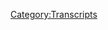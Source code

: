 {{Transcript
    | title         = [[378: Formulaic Objections Part 2]]
    | caption       = [https://knowledgefight.libsyn.com/knowledge-fight-formulaic-objections-part-2 Listen to this episode on Libsyn]
    | episodeNumber = [[378: Formulaic Objections Part 2|378]]
    | length        = 03:08:26
}}

{{MessageBox
    | header     = Warning: Bot Generated Content
    | text       = This transcript was automatically generated by transcription software and likely contains many mistakes and misattributions. Please check the audio for definitive quotes, attribution, and context.
    | image      = N3yvass4myg91.webp
    | imagewidth = 50px
    | id         = warning
}}

{{TranscriptBlock
    | name      = Alex Jones
    | timestamp = 00:00:04.000
    | text      = Red Alert. Red alert. Red alert. Red Alert knowledge five Damn, Jordan I'm sweating knowledge party.com It's time to pray. And I have great respect for knowledge like knowledge. I'm sick of them posing as if they're the good guys showing me or the bad couch knowledge by Dan and Jordan knowledge five need money Andy and Andy you're stopping Andy and Ken handy in Kansas. Bray Andy in Kansas, surely your place rolling. Huge fan. I love your world. Knowledge by knowledge fight.com.
}}

{{TranscriptBlock
    | name      = Dan
    | timestamp = 00:00:59.000
    | text      = Hey, everybody, welcome back to knowledge fight. I'm Dan. Jordan. We're couple dudes like to sit around right now with the beverages and talk a little bit about Alex Jones.
}}

{{TranscriptBlock
    | name      = Jordan
    | timestamp = 00:01:06.000
    | text      = Indeed, we
}}

{{TranscriptBlock
    | name      = Dan
    | timestamp = 00:01:07.000
    | text      = are damn damn Damn, Jordan,
}}

{{TranscriptBlock
    | name      = Jordan
    | timestamp = 00:01:10.000
    | text      = let me ask you a quick question. What's the end of the year? We're gonna be doing all kinds of recast of lists. All I want to know, Dan, is there anything in 2019? That has surprised you know, exactly right. Yeah. I think the thing is, everything is so incredibly surprising. Nothing is surprising. Yeah. You know, you're like, I can't believe they would just do that. And then you're like, Yeah, I
}}

{{TranscriptBlock
    | name      = Dan
    | timestamp = 00:01:33.000
    | text      = can't. My brain has been burned out to novelty. Yeah. To such a great extent that I could try a nice dish.
}}

{{TranscriptBlock
    | name      = Jordan
    | timestamp = 00:01:41.000
    | text      = That's crazy. All right. Cool.
}}

{{TranscriptBlock
    | name      = Dan
    | timestamp = 00:01:45.000
    | text      = Yeah, I guess okay. I'm a little surprised that I'm not enjoying Luigis Mansion as much as
}}

{{TranscriptBlock
    | name      = Jordan
    | timestamp = 00:01:51.000
    | text      = I was actually thinking about asking you for a follow up on that earlier. Because I thought that might be the
}}

{{TranscriptBlock
    | name      = Dan
    | timestamp = 00:01:56.000
    | text      = case. He doesn't have some of the same charm. Maybe I was 18. When I played the first one, and I'm 35
}}

{{TranscriptBlock
    | name      = Jordan
    | timestamp = 00:02:03.000
    | text      = Nostalgia can kill.
}}

{{TranscriptBlock
    | name      = Dan
    | timestamp = 00:02:07.000
    | text      = I'm trying to play it slowly. So it lasts, you know, yeah. And I come back to it. And I don't even know what I'm doing. Oh, no, no fighting ghosts and stuff. Right? I guess that's a little surprising. Is there anything in the wrong direction?
}}

{{TranscriptBlock
    | name      = Jordan
    | timestamp = 00:02:18.000
    | text      = Is there any kind of like quest structure to it? Or is it like a platform
}}

{{TranscriptBlock
    | name      = Dan
    | timestamp = 00:02:21.000
    | text      = to save your friends who are stuck in paintings of blue? Right, King blue, of course. But you just run around each level of this hotel? And you find a ghost boss? Oh, I don't know, man. I don't know. But anyway, this podcast where I don't have a lot of surprises this year. But I do know a lot about Alex Jones.
}}

{{TranscriptBlock
    | name      = Jordan
    | timestamp = 00:02:43.000
    | text      = And I don't I know a lot about not having any surprises. And I don't know anything about Alex Jones. Good stuff. So there we are. So
}}

{{TranscriptBlock
    | name      = Dan
    | timestamp = 00:02:50.000
    | text      = Jordan, today what we're going to be doing is we're going to be going over some depositions that dropped at the end of last week at the end of November, all three of the Musketeers. Yeah, Rob do Sure. Paul Joseph Watson, Alex Jones wrote again, all gave depositions in the ongoing Sandy Hook lawsuit. And there's some interesting stuff in this. Yeah. And low key I think Rob dues might be the most interesting of the Okay. All right, is I could that's the surprise. And there we go. Rob do is finally done. One thing. That's interesting. All right. That's the surprise of turning it. Right, Rob, dude, his deposition was more interesting to me than Alex. So we'll get down to business and talk a little bit about that. But before we do gotta take a little moment, say thank you, folks who've signed up and are supporting the show. It's a good idea. So first of all, Caleb, thank you so much. You're now a policy wonk.
}}

{{TranscriptBlock
    | name      = Alex Jones
    | timestamp = 00:03:43.000
    | text      = I'm a policy wonk.
}}

{{TranscriptBlock
    | name      = Dan
    | timestamp = 00:03:44.000
    | text      = Thank you. Next, Matthew, thank you so much. You are now a policy wonk.
}}

{{TranscriptBlock
    | name      = Alex Jones
    | timestamp = 00:03:48.000
    | text      = I'm a policy wonk.
}}

{{TranscriptBlock
    | name      = Dan
    | timestamp = 00:03:49.000
    | text      = Thank you, Matthew. Matthew, next, Christopher, thank you so much. You are now a policy wonk.
}}

{{TranscriptBlock
    | name      = Alex Jones
    | timestamp = 00:03:53.000
    | text      = I'm a policy wonk,
}}

{{TranscriptBlock
    | name      = Jordan
    | timestamp = 00:03:54.000
    | text      = thank you very much.
}}

{{TranscriptBlock
    | name      = Dan
    | timestamp = 00:03:55.000
    | text      = Good evening, can spear se OOP author. Next, Josiah, thank you so much. You are now a policy wonk.
}}

{{TranscriptBlock
    | name      = Alex Jones
    | timestamp = 00:04:01.000
    | text      = I'm a policy wonk.
}}

{{TranscriptBlock
    | name      = Jordan
    | timestamp = 00:04:02.000
    | text      = Thank you, Josiah. Elliot, thank
}}

{{TranscriptBlock
    | name      = Dan
    | timestamp = 00:04:05.000
    | text      = you so much. Sure. Now, if I was a walk, I'm a policy wonk.
}}

{{TranscriptBlock
    | name      = Jordan
    | timestamp = 00:04:08.000
    | text      = Thank you, Elliot. And then my favorite character on the magician's eyes. The Magicians Great show.
}}

{{TranscriptBlock
    | name      = Dan
    | timestamp = 00:04:13.000
    | text      = Great. You want to wear pastic show. All right. Is it all close up magic?
}}

{{TranscriptBlock
    | name      = Jordan
    | timestamp = 00:04:18.000
    | text      = No, it's all real man. It's a terrible show. But I love it. Okay. Okay.
}}

{{TranscriptBlock
    | name      = Dan
    | timestamp = 00:04:22.000
    | text      = I like magic. I love it. Whenever I'd be out at bars doing shows and stuff and someone walk up on the street while I'm smoking a cigarette and want to do magic trick. I like it. Yeah, my favorite. Second only to this next last person who is signed up on an elevated level. like to say thank you so much, Rachel, you are now a technocrat.
}}

{{TranscriptBlock
    | name      = Alex Jones
    | timestamp = 00:04:41.000
    | text      = I'm a policy wonk. Crikey made that's fantastic. And you self Abreu. How's your 401k doing bro? We gotta go full tilt buggy on this Watson. All right. Let's just get down to business. We ain't making that money off that heroin. Why you pimp so good. My neck is freakishly large. I declare info war on you.
}}

{{TranscriptBlock
    | name      = Dan
    | timestamp = 00:05:00.000
    | text      = Thank you so much, Rachel. Yes, thank
}}

{{TranscriptBlock
    | name      = Jordan
    | timestamp = 00:05:01.000
    | text      = you very much, Rachel.
}}

{{TranscriptBlock
    | name      = Dan
    | timestamp = 00:05:02.000
    | text      = If you're all out there thinking, listening thinking, I like the show like sport with these gems do you can do that by going to our website knowledge like.com clicking the button on that it says, butcher, we'd appreciate it'd be really helpful. So I was kind of struggling with trying to figure out exactly how we should do this episode. Because it's three depositions, you know, and it seems like the structure would be weird. Like, should we take intermissions? Should we do it as separate episodes? Yeah, I figure we could do is a classic three act structure. Okay. Well, all right, third act is much longer. Okay.
}}

{{TranscriptBlock
    | name      = Jordan
    | timestamp = 00:05:32.000
    | text      = All right. It's just like, Marvel territory, we're, our third act is going to have some issues,
}}

{{TranscriptBlock
    | name      = Dan
    | timestamp = 00:05:39.000
    | text      = we will have third act problems, you're gonna have first tech problems, back problems. But each each of these depositions is really interesting to me in very different ways. And so there'll be there'll be a different vibe to each of them. You can predict what Alex is, is.
}}

{{TranscriptBlock
    | name      = Jordan
    | timestamp = 00:05:55.000
    | text      = He doesn't remember anything or understand anything or nothing had anything to do with him. I say,
}}

{{TranscriptBlock
    | name      = Dan
    | timestamp = 00:06:00.000
    | text      = I am not me. Yeah, exactly. But the other two have a very bizarre kind of almost through line through them. Okay. Paul, Joseph Watson's got something interesting going on Rob, who's got something far more interesting. So let's start with the Paul Joseph Watson. Okay. He sits down and I will say that I don't I of course, I'm very clear on this. I don't like Paul Joseph Watson.
}}

{{TranscriptBlock
    | name      = Jordan
    | timestamp = 00:06:28.000
    | text      = No, me neither. I find his voice insufferable and is positions a nonsensical bordering on evil.
}}

{{TranscriptBlock
    | name      = Dan
    | timestamp = 00:06:35.000
    | text      = Now, that said, I think he comes off like much more of a human. Okay, this deposition. All right, because I think that he has some sort of a brand to protect a little bit. Yeah. And he doesn't want to.
}}

{{TranscriptBlock
    | name      = Jordan
    | timestamp = 00:06:47.000
    | text      = He has a random attack. So he comes off human. Well, there. Yeah,
}}

{{TranscriptBlock
    | name      = Dan
    | timestamp = 00:06:50.000
    | text      = there's two elements, right? Because there's one and that he does have a history of telling Alex to stop doing the Sandy Hook shit. Yes, that's true. He does have that in his that, that that arrow is in his quiver that you can pull out and be like, I tried Look, dude, whatever. So he has that. And then second, he knows that he doesn't want to look like he's a fucking idiot. Yeah, he doesn't want to come off as like, like Alex was. obfuscates everything. I have no idea what my name
}}

{{TranscriptBlock
    | name      = Jordan
    | timestamp = 00:07:21.000
    | text      = is. Right, right.
}}

{{TranscriptBlock
    | name      = Dan
    | timestamp = 00:07:22.000
    | text      = I don't think Paul wants to look like that. And so it creates an interesting dynamic where and I think a lot of people took these headlines to write about this and they're like, he's turned on Alex.
}}

{{TranscriptBlock
    | name      = Jordan
    | timestamp = 00:07:34.000
    | text      = Yeah, sure. Sure. Sure.
}}

{{TranscriptBlock
    | name      = Dan
    | timestamp = 00:07:36.000
    | text      = I think there's a little bit of an appearance of that, but he is still trying to defend our Yeah, in as much as he can while still being like my hands are clean. I don't know you guys do what you're gonna do with him.
}}

{{TranscriptBlock
    | name      = Jordan
    | timestamp = 00:07:45.000
    | text      = He's got a tough tightrope to walk. Yeah, I would say it seems like a mid level mafioso.
}}

{{TranscriptBlock
    | name      = Dan
    | timestamp = 00:07:50.000
    | text      = I don't know. It's not to express any pity or anything. But it is a tough law. Yeah, no, fuck him. So we start here, the towards the beginning of the deposition, where we learn that Paul has never actually even been employed by info.
}}

{{TranscriptBlock
    | name      = Mark Bankston
    | timestamp = 00:08:06.000
    | text      = Can you list for me every job position you have held? Without Jones Infowars or free speech systems LLC.
}}

{{TranscriptBlock
    | name      = Paul Joseph Watson
    | timestamp = 00:08:15.000
    | text      = I'm not an employee and have never been an employee. So I haven't had an official job position.
}}

{{TranscriptBlock
    | name      = Mark Bankston
    | timestamp = 00:08:22.000
    | text      = How would you describe your employment relationship or your working relationship with Mr. Jobs?
}}

{{TranscriptBlock
    | name      = Paul Joseph Watson
    | timestamp = 00:08:27.000
    | text      = Contractor?
}}

{{TranscriptBlock
    | name      = Dan
    | timestamp = 00:08:30.000
    | text      = This is interesting. Paul's been there for 20 years.
}}

{{TranscriptBlock
    | name      = Jordan
    | timestamp = 00:08:33.000
    | text      = Yeah, I you know, what is Alex gonna pay insurance benefits of 401k? Hell no,
}}

{{TranscriptBlock
    | name      = Dan
    | timestamp = 00:08:40.000
    | text      = I would certainly hope so. For one. I find that very difficult to believe. Yeah. I think it makes I mean, he's under oath. He's, he's testifying, I would assume that if there were very easily attainable records that he is employed has been a stupid thing to say. But hey, yes, yes. He's just an I guess, like it is pro wrestling shit, right? It's just it's like Alex's Vince McMahon with all these independent contractors masquerading as employees.
}}

{{TranscriptBlock
    | name      = Jordan
    | timestamp = 00:09:10.000
    | text      = I think it must be partially his kind of decision as well. You can't you can't be an independent contractor with somebody for 20 years and not at least have a conversation of like, Hey, I you know, maybe we should deal with actual labor laws today.
}}

{{TranscriptBlock
    | name      = Dan
    | timestamp = 00:09:28.000
    | text      = Well, I mean, he's in the UK, but that might make things a little difficult. That's true. That might Yeah, I don't think that would be an impediment. I have no idea. Yeah. And the level of responsibility he's had over the years at Infowars. Exact editor at large title and like he writes the bulk of the material. Yeah. Like, yeah, he would have every negotiating chip available to him. 100% To be an employee should he want to be Yeah, so yeah, maybe maybe there is like a mutually advantageous reason for that? Yeah, I'm not entirely sure what it is. But I thought that was pretty strange.
}}

{{TranscriptBlock
    | name      = Jordan
    | timestamp = 00:10:05.000
    | text      = I mean, I guess among thieves, the idea is like, hey, we can't take each other down. You know, that kind of thing. Like, if you go down, I am not going down with you. And and that goes both directions. Like Paula can say something so fucking crazy that Alex would be able to distance himself. Hey, you've never actually worked here, man. I was just, which is stupid. But yeah,
}}

{{TranscriptBlock
    | name      = Dan
    | timestamp = 00:10:27.000
    | text      = so as we know, from listening back to the episodes of Infowars, from that stretch of time after the shooting at Sandy Hook, we know that Paul Joseph Watson did interview Professor James Tracy was a proponent of the crisis actors theory and did push back right, a little Yeah, it was it was muddy, it was a little bit mixed. In my opinion, there was a little bit too much leniency given to him. But at the same time, Paul did say I don't agree with these ideas, right. So to again, like I said, the thinnest of praise possible, right? does have that to be like I did say, I don't believe this, right. So they play a little clip of that. And this is really important, because what this does, in terms of the questioning, is to explicitly lay out that as early as like February 2013, people at Infowars, were aware that the parents and the family members were being harassed. Yes.
}}

{{TranscriptBlock
    | name      = Mark Bankston
    | timestamp = 00:11:25.000
    | text      = This being a month after Sandy Hook. You were aware at this time, that the parents were being harassed by believers in the Sandy Hook hoax conspiracy. Correct. Okay,
}}

{{TranscriptBlock
    | name      = Dan
    | timestamp = 00:11:38.000
    | text      = so that is damage that's demonstrated.
}}

{{TranscriptBlock
    | name      = Jordan
    | timestamp = 00:11:41.000
    | text      = Yeah, that's not good. No, it's not good for the outlook of Alex in this scenario, and
}}

{{TranscriptBlock
    | name      = Dan
    | timestamp = 00:11:45.000
    | text      = in the clip that is played of Paul interviewing Tracy, even back then there's audio of Paul bringing up to James Tracy. Yeah, that people are being harassed to there's a large awareness of this. Oh, yeah. So also, uh, back in the early days, Leonard Posner's sent an email to Info Wars telling them, Hey, these people are harassing us. And they need to be reeled in. I used to be a fan of your show. But I think now I realized that a lot of these behaviors are being encouraged. Now, the response to that email from Infowars, was apparently written by Paul Joseph Watson. Later in Alex's deposition, there'll be some maybe insinuations that Alex wrote it with him chair, but it's unclear there. But in this deposition, it's clear that Paul wrote it himself.
}}

{{TranscriptBlock
    | name      = Mark Bankston
    | timestamp = 00:12:36.000
    | text      = And now let's chalk it up to your response. Do you? Do you remember writing this response? Does this bring back that memory? Now that
}}

{{TranscriptBlock
    | name      = Paul Joseph Watson
    | timestamp = 00:12:46.000
    | text      = is presented to me, yes. I didn't recall it. Okay, when you initially broil but yes,
}}

{{TranscriptBlock
    | name      = Mark Bankston
    | timestamp = 00:12:52.000
    | text      = sure. Now, do you know, did you do this on your own? Or was this a collaborative effort among other people at Infowars? Do you remember that?
}}

{{TranscriptBlock
    | name      = Paul Joseph Watson
    | timestamp = 00:13:00.000
    | text      = Now this would have been me personally.
}}

{{TranscriptBlock
    | name      = Dan
    | timestamp = 00:13:03.000
    | text      = Okay. So
}}

{{TranscriptBlock
    | name      = Jordan
    | timestamp = 00:13:05.000
    | text      = He almost said, Now nobody else knows how to read there. Yeah, everyone. Literally see sounded defeated. Just hunt and peck with the rest of yeah, just like Jesus Christ. Of course, I wrote it by myself.
}}

{{TranscriptBlock
    | name      = Dan
    | timestamp = 00:13:18.000
    | text      = So now this is interesting here for one reason, and that is that this would give Alex a little bit of plausible deniability share, because the interview with James Tracy was done by Paul, maybe Alex, I'd say he never heard it. He didn't know about the talk about the harassing of the parents. Sure. Sure. Sure. And this. Paul was just like, I was the one who got that email. I wrote back to the guy, maybe Alex can pretend he never saw that. Yeah. And see if Alex screws that up later, naturally. So one of the things that the lawyers seem to want to press on is like, Guys, do you really think that what you did was okay. Do you think that would Infowars engaged in was all right?
}}

{{TranscriptBlock
    | name      = Jordan
    | timestamp = 00:13:56.000
    | text      = It's not great that in a court of law, you have to ask people if they actually have morality at
}}

{{TranscriptBlock
    | name      = Dan
    | timestamp = 00:14:01.000
    | text      = all. Do you have no decency? Yeah, exactly. So Paul has asked that and he tries to wiggle out of giving a yes or no answer, but then it kind of just has to be like, Nah,
}}

{{TranscriptBlock
    | name      = Mark Bankston
    | timestamp = 00:14:09.000
    | text      = yeah. But in terms of what you think is decent and right, in terms of covering the story. You think Infowars always adhere to what is decent and right, covering the story?
}}

{{TranscriptBlock
    | name      = Paul Joseph Watson
    | timestamp = 00:14:22.000
    | text      = Well, it's just a subjective term. From from my personal perspective, decent and Ryan, I would not have covered it in that way.
}}

{{TranscriptBlock
    | name      = Dan
    | timestamp = 00:14:36.000
    | text      = So that is pretty that I think, is where you could say like he's throwing Alex under the bus. Yeah, that would be the only one but to be fair to Paul, like, what position is he in? He gave me as no reason to go to bat and be like, Everything was just fine. Yeah, I mean, I clearly told them to cut it out back then. Now I with the gift of hindsight, realizing how wrong we were it It was decent,
}}

{{TranscriptBlock
    | name      = Jordan
    | timestamp = 00:15:00.000
    | text      = edify man. See, that's a huge missed opportunity there for me because I think I would want that question to then be broadened of just like, do you think anything you've done there is decent and right.
}}

{{TranscriptBlock
    | name      = Dan
    | timestamp = 00:15:13.000
    | text      = I think I think if you're talking to Paul Joseph Watson, and he's being this sort of fair, yeah, yeah, you don't want to jeopardize it.
}}

{{TranscriptBlock
    | name      = Jordan
    | timestamp = 00:15:22.000
    | text      = I don't know. I want to shoot the shit with him see what's going on?
}}

{{TranscriptBlock
    | name      = Dan
    | timestamp = 00:15:26.000
    | text      = I would say that the lawyers would be wise to not turn this adversarial, fair. And even the Paul is being candid enough with his answer. That's true that like, Why Why fight with this British guy when we might be able to get some piece of information out of it. I do
}}

{{TranscriptBlock
    | name      = Jordan
    | timestamp = 00:15:42.000
    | text      = appreciate Paul more when he's not able to edit his annoying voice together. Back to Back nightmarish. hellscape
}}

{{TranscriptBlock
    | name      = Dan
    | timestamp = 00:15:50.000
    | text      = Yeah, it does make him seem more human. Yeah. So the big piece here, I think one of the big revelations is in discovery, Alex sent over all of these emails from Infowars. And the lawyers have gone through them, right. And one of the emails they found was an email that Paul sent to Buckley and Anthony Gucci RT, were apparently in managerial roles.
}}

{{TranscriptBlock
    | name      = Jordan
    | timestamp = 00:16:15.000
    | text      = Can I get you to drop some tunes at my next party?
}}

{{TranscriptBlock
    | name      = Dan
    | timestamp = 00:16:19.000
    | text      = Oh, that is not the that might be another email. That's a different email. But that's not this one. All right, fine. So in this email, Paul is telling them what he has told Alex, he has texted Alex a message, and he's sending it to them in order to have it on the record, or whatever. Okay. And so the lawyer sets this up here.
}}

{{TranscriptBlock
    | name      = Mark Bankston
    | timestamp = 00:16:41.000
    | text      = Mr. Watson, I'd like to show you another document now. And I would like to show you an email that you sent in 25th. On December 17.
}}

{{TranscriptBlock
    | name      = Dan
    | timestamp = 00:16:52.000
    | text      = So we got to 2015, December 17, the email that was sent to these dudes, and here is what's in the email. And I think that this is where we get into like a real interesting, see saw kind of situation of like, is this a good email? Okay, we'll see.
}}

{{TranscriptBlock
    | name      = Mark Bankston
    | timestamp = 00:17:14.000
    | text      = I want to read what you said to Alex. This Sandy Hook stuff is killing us. It's promoted by the most batshit crazy people like ribs, and Fetzer, who all hate us anyway. Plus, it makes us look really bad to align with people who harass the parents of dead kids. It's going to hurt us with drudge and bringing bigger names into the show. Plus the event happened three years ago. Why even risk our reputation for it? My first question is, let's first talk about who Jeff Lorenz is, you know who he is? Yeah. Okay. Jeff RINs is a notoriously unreliable conspiracy theorist and rabid anti Semite, correct.
}}

{{TranscriptBlock
    | name      = Paul Joseph Watson
    | timestamp = 00:18:09.000
    | text      = I'm not I don't know enough about him to call him a rabid anti Semite. But I would say he was a conspiracy theorist. Yeah.
}}

{{TranscriptBlock
    | name      = Dan
    | timestamp = 00:18:16.000
    | text      = Yeah. That's that's kind of a consistent thread throughout this is like they keep they keep asking about these, like Jim Fetzer, like, you know, this guy is a deeply anti semitic. Why I don't know
}}

{{TranscriptBlock
    | name      = Jordan
    | timestamp = 00:18:29.000
    | text      = what what is anti semitism at the end of the day? Yeah.
}}

{{TranscriptBlock
    | name      = Dan
    | timestamp = 00:18:33.000
    | text      = So the reason I think that that email is a seesaw is because on the one hand, you have Paul saying, We got to cut this shit out, right, which is good, because the end result of that would be stopping the behavior. Yes. On the other side of the seesaw, it doesn't seem to come from a place of concern, or this is wrong, right. It seems like well, Drudge won't like us so much. Right. And we won't be able to get big guests because we're engaging in this kind of bullshit. Right? Right. Right. So I don't know how I feel about that.
}}

{{TranscriptBlock
    | name      = Jordan
    | timestamp = 00:19:01.000
    | text      = I mean, it would be like Fox News canceling Tucker Carlson Carlson show because all of the advertisers dropped out. Right You know, it's like, you guys let this white suit clear white nationalist white supremacist run on your network unabated for however long and the only reason you're stopping him is because of appearances and money. Yeah, mock you.
}}

{{TranscriptBlock
    | name      = Dan
    | timestamp = 00:19:21.000
    | text      = Yeah, there is that that sort of sense of like doing the right thing for the wrong reason. And I I still applaud like his ability to speak this. Yeah. Yeah. Like at least it's some you know that there is some voice there. That's like, we shouldn't be doing Yeah, I use wish it came from a place of like the right reason to not want to do this. Yeah. Because it does imply that like, if these things weren't a concern, I wouldn't have a problem with this. Yeah.
}}

{{TranscriptBlock
    | name      = Jordan
    | timestamp = 00:19:48.000
    | text      = May be the case. This is probably the best we're gonna get from the psychopaths. So
}}

{{TranscriptBlock
    | name      = Dan
    | timestamp = 00:19:54.000
    | text      = probably, you know, although it does also introduce another strange dynamic and that is the that is have a voice that's there. Because you don't really think about that the possibility that at Infowars, there is some dissent and they still do what they do. Yeah, that's even scarier.
}}

{{TranscriptBlock
    | name      = Jordan
    | timestamp = 00:20:10.000
    | text      = See? That's that is a good question, because we've talked a bunch about how it's like, shouldn't there be somebody there going, Alex, don't fucking do this. And it's clear there are people there saying, Alex don't do maybe not all the time. And No, probably not all the time, but he just can't control himself. Yeah, I don't think that like just going based off this. I genuinely think Alex would listen to him and at the same time, not be able to control himself on the air. Yeah. And wind up just saying that dumb shit. I
}}

{{TranscriptBlock
    | name      = Dan
    | timestamp = 00:20:40.000
    | text      = think that's one of the problems with his sort of improvisational style. Yeah. You know, like, yeah, it will lead you to some places where you're like, just not doing not doing it. Yeah. So in the email, Paul, Joseph Watson says that Jeff rants and Jim Fetzer are batshit crazy right. Now that I know about rabid anti Semites though they're batshit crazy. batshit crazy. Now, this opens up the possibility for this lawyer to put Paul in a little bit of a trap, that he doesn't seem to be thrilled to be checkmate.
}}

{{TranscriptBlock
    | name      = Mark Bankston
    | timestamp = 00:21:14.000
    | text      = Tell me how you came to the conclusion that these two gentlemen that Infowars was relying on? Were batshit
}}

{{TranscriptBlock
    | name      = Jordan
    | timestamp = 00:21:21.000
    | text      = crazy. That's a good question.
}}

{{TranscriptBlock
    | name      = Paul Joseph Watson
    | timestamp = 00:21:26.000
    | text      = Because they were pushing the notion that nobody died at Sandy Hook, which I thought was not credible and was supported by no evidence. So therefore, was a crazy conclusion to make.
}}

{{TranscriptBlock
    | name      = Mark Bankston
    | timestamp = 00:21:38.000
    | text      = So by that same logic, Alex Jones equally batshit crazy.
}}

{{TranscriptBlock
    | name      = Paul Joseph Watson
    | timestamp = 00:21:47.000
    | text      = I wouldn't describe him as batshit crazy.
}}

{{TranscriptBlock
    | name      = Mark Bankston
    | timestamp = 00:21:51.000
    | text      = What kind of crazy?
}}

{{TranscriptBlock
    | name      = Paul Joseph Watson
    | timestamp = 00:21:54.000
    | text      = I wouldn't describe it as him commenting on the controversy of the conspiracy theories that were swirling about Sandy Hook and the time,
}}

{{TranscriptBlock
    | name      = Dan
    | timestamp = 00:22:03.000
    | text      = that's going to be also a sort of refrain, like we were covering what was yeah, that is kind of, I think, when you consider their actual behaviors, that facade isn't very strong. Now, it doesn't seem like a really great legal argument. But I do I love that. I love that. It's like, okay, why are they crazy? X behavior? Yeah, Alex does x also.
}}

{{TranscriptBlock
    | name      = Jordan
    | timestamp = 00:22:30.000
    | text      = I do like that this is in an echoey room, because I don't know if anything has ever run more hollow than his. I think he's just covering the controversy, like you can thank you prefer that. Yeah,
}}

{{TranscriptBlock
    | name      = Dan
    | timestamp = 00:22:43.000
    | text      = he's calling in jolly old London. So they push on this question of like, why is this behavior in them crazy and not Alex? And I don't know, if PJ dubs is convinced me that there's a difference.
}}

{{TranscriptBlock
    | name      = Mark Bankston
    | timestamp = 00:22:59.000
    | text      = Okay. So if Jeff rinse or Jim Fetzer starts pushing allegations, that the children aren't real, that the parents are fake, and that the crime is all fake, and it's all an act, they're batshit. Crazy. But if Jones says literally the exact same words on his telephones web broadcast, he's just doing a good job as a journalist.
}}

{{TranscriptBlock
    | name      = Paul Joseph Watson
    | timestamp = 00:23:21.000
    | text      = Well, to kind of combine this with your previous question, I would say the description of them as batshit crazy would also involve things that they've said in the past unrelated to Sandy Hook, maybe about UFO was or alien abduction or holograms on 911, which I think was facts as big thing for a while. So, you know, they had they had a previous of engaging in very obscure conspiracy theories, which would contribute to that description of batshit crazy.
}}

{{TranscriptBlock
    | name      = Mark Bankston
    | timestamp = 00:24:00.000
    | text      = Do you think that their history of doing that is any different than Alex Jones? Buck, but what do I say? What do I say? That No, but again,
}}

{{TranscriptBlock
    | name      = Paul Joseph Watson
    | timestamp = 00:24:13.000
    | text      = I have the right to engage in that speech under the First Amendment.
}}

{{TranscriptBlock
    | name      = Mark Bankston
    | timestamp = 00:24:18.000
    | text      = I'm not at this point. I'm not asking you who had the right to do what we'll figure that out. What I'm asking you is Alex Jones and his crazy conspiracies about shadow interdimensional governments and fish hybrids. Things like this isn't no different than qualitatively no difference in how they covered conspiracy theories, correct.
}}

{{TranscriptBlock
    | name      = Paul Joseph Watson
    | timestamp = 00:24:45.000
    | text      = That's your view. I don't I wouldn't necessarily agree with it.
}}

{{TranscriptBlock
    | name      = Mark Bankston
    | timestamp = 00:24:50.000
    | text      = Alright, so in your view, people like rinse and Fetzer are bad. But Mr. Jones, not in the same way
}}

{{TranscriptBlock
    | name      = Paul Joseph Watson
    | timestamp = 00:25:02.000
    | text      = I would say not in the same way because I would say Alex was covering the controversy.
}}

{{TranscriptBlock
    | name      = Dan
    | timestamp = 00:25:08.000
    | text      = Share about it. Yeah. So you get the get the same share about it. Yeah. All right. So I think that what you have there is absolutely evidence of I don't have a good answer for this. Yeah.
}}

{{TranscriptBlock
    | name      = Jordan
    | timestamp = 00:25:21.000
    | text      = He thought he was he thought he was so smart when he gave that first answer of like, well, because they said that Sandy Hook was crazy. And then that he got this follow up question. He's like, Shit, I should have said that. Everything else they said was fucking crazy. I feel
}}

{{TranscriptBlock
    | name      = Dan
    | timestamp = 00:25:36.000
    | text      = like if I'm working for Alex Jones, or maybe not working for him, or working for him as a decade's long contract, or whatever the case is, yeah, and I'm getting deposed. I might come up with a reason why Alex isn't the same as the other people who lie about Sandy. Yeah, I feel like that's just something you probably could expect might come up. It doesn't seem like there's any preparation here.
}}

{{TranscriptBlock
    | name      = Jordan
    | timestamp = 00:26:00.000
    | text      = You know, this reminds me because I was just thinking the exact same thing. I was just thinking that their brand of crazy cannot survive in an under oath situation with somebody who is prepared to fuck them up, essentially, more or less, but it is such that psychopath of like, no matter what, I'm the smartest guy in the room, you know, I don't need to prepare. I don't need to do it and wing it. I'm gonna outsmart this dude. No big deal. Yeah, like, that's what I get the feel.
}}

{{TranscriptBlock
    | name      = Dan
    | timestamp = 00:26:28.000
    | text      = I'm not sure if Paul is 100% on that tip, because I think he is still being agreeable. And I do see some indications that he might have checked his emails that he had written. Sure. Past. Yeah, that kind of thing to know what might come up. Yeah. But the fact that there's no good answer for so like, Why is this person different than other conspiracy theorists? For like, you've worked for him for 20 years? Yeah. That indicates to me a lack of care or concern about it, like defending yourself or like, he just feels like, it's it's a tacit admission that you're not any different? Yeah.
}}

{{TranscriptBlock
    | name      = Jordan
    | timestamp = 00:27:04.000
    | text      = Well, I I think I'm surprised that he doesn't have a stock answer, because it feels like that would come up in a normal conversation. Any
}}

{{TranscriptBlock
    | name      = Dan
    | timestamp = 00:27:12.000
    | text      = interview? Yeah. Anything? Yeah.
}}

{{TranscriptBlock
    | name      = Jordan
    | timestamp = 00:27:17.000
    | text      = You would have a stock answer, you know, yeah. You wouldn't
}}

{{TranscriptBlock
    | name      = Dan
    | timestamp = 00:27:19.000
    | text      = even have conversation, you'd have 100 times. Very weird. So in this next clip, I'm gonna skip this one, because it's just the lawyer pointing out that Paul was right about Sandy Hook. And Alex didn't listen to it. Yeah. And that I mean, it's true. Yeah, fair point. So this next couple that's coming up, the lawyers asking Paul about an email exchange that he had with Buckley, who again, is a manager person at Infowars. And House DJ right and Alex's cousin. Right. So Paul has received an email from Quantcast, the website ranking group, and this email was to inform him that Infowars had seen a large surge in traffic recently. And as a matter of policy that meant Quantcast was going to put a temporary hold on ranking Infowars in their charts. They build. They build in these protocols, so people can easily mess with their website rankings, the automated traffic, it's just a standard procedure thing.
}}

{{TranscriptBlock
    | name      = Jordan
    | timestamp = 00:28:11.000
    | text      = Yeah, it's more effective than our fucking voting machines.
}}

{{TranscriptBlock
    | name      = Dan
    | timestamp = 00:28:15.000
    | text      = So Paul sends this email to Buckley. He forwards it on who replies to him and that's where this clip starts.
}}

{{TranscriptBlock
    | name      = Mark Bankston
    | timestamp = 00:28:22.000
    | text      = When you sent this email, Buckley made a joke, and I want to read it to you okay. Said, but no, surely it's a conspiracy theory that they are trying to suppress our popularity. So that lizard people then returned to the ascension pad at Sandy Hook and feast on sacrificed crisis actors. Buckley here is making a joke about the craziness of those theories, isn't it?
}}

{{TranscriptBlock
    | name      = Paul Joseph Watson
    | timestamp = 00:28:54.000
    | text      = You'd have to, you'd have to ask Bulkeley my comms smooth.
}}

{{TranscriptBlock
    | name      = Mark Bankston
    | timestamp = 00:28:59.000
    | text      = When you get an email in your day to day business. That's talking about lizard people going to the ascension pad at Sandy Hook and feasting on sacrifice crisis actors. What did you take that to meet?
}}

{{TranscriptBlock
    | name      = Paul Joseph Watson
    | timestamp = 00:29:12.000
    | text      = But obviously, I would presume that it's dark humor,
}}

{{TranscriptBlock
    | name      = Dan
    | timestamp = 00:29:15.000
    | text      = dark humor. So this is a very important line of attack that I think the lawyers are going on here. And I think it signals a really good strategy. See, what this email tends to demonstrate is that people behind the scenes at Infowars had an awareness that the things that they were saying publicly about Sandy Hook were not true. This email joke, it offers a glimpse into the way that the tragedy was being discussed internally by people like Buckley, who is someone who, like I said, is in a managerial role and is related directly to Alex Yeah, he's obviously joking about this thing with Quantcast being conspiracy against them. And the use of crisis actors at Sandy Hook as the outrageous example in the joke that tends to imply that he considers it an instance of something that is markable. Yeah. One of the reasons that this is such an excellent line of approach is because the lawyers are able to combine private information they founded discovery with public statements. And sometimes when you do that you find something damning, like as discussed in this next clip,
}}

{{TranscriptBlock
    | name      = Mark Bankston
    | timestamp = 00:30:12.000
    | text      = were you aware that Mr. Jones just a few hours earlier, had been on Infowars accusing the parents have been actors?
}}

{{TranscriptBlock
    | name      = Paul Joseph Watson
    | timestamp = 00:30:23.000
    | text      = I don't think I joked about crisis actors in that email. Wasn't that Bulkley that use the term crisis actors?
}}

{{TranscriptBlock
    | name      = Mark Bankston
    | timestamp = 00:30:33.000
    | text      = Okay, Let's rephrase the question. Were you aware that in that email exchange, you were having a Buckley, where he joked to you about crisis actors and in the outlandish nature of crisis actors, that that same time a few hours earlier, Mr. Jones was on his show, accusing the parents being actors, were you aware
}}

{{TranscriptBlock
    | name      = Paul Joseph Watson
    | timestamp = 00:30:52.000
    | text      = of election? How do you feel about that, Mr. Watson? I feel that he was completely inaccurate in making that claim.
}}

{{TranscriptBlock
    | name      = Mark Bankston
    | timestamp = 00:31:06.000
    | text      = Not something you're proud of at Infowars? Correct.
}}

{{TranscriptBlock
    | name      = Paul Joseph Watson
    | timestamp = 00:31:10.000
    | text      = It's not something that I've said. So
}}

{{TranscriptBlock
    | name      = Dan
    | timestamp = 00:31:13.000
    | text      = this is also the problem with this sincerity that Paul is kind of throwing out. Yeah, he allows himself to be put in situations where there is no other answer, then. Yeah, that's, yeah, yeah. Because what they've just laid out is that on the same day, a manager at Infowars, who's related to Alex was privately mocking Sandy Hook conspiracies, while simultaneously, Alex was promoting them on his show. This goes a really long way towards building the case that these people knew that what they were saying wasn't true. Earlier in the deposition, it was established that at least Paul was completely aware as early as the beginning of 2013, that the families of the victims are being harassed by people who believe these theories, which implies that the argument that they didn't know the consequences of their coverage, probably not true. And here you have a little glimpse of the behind the scenes vibe that really seems to suggest that the people at Infowars were aware that the information they were airing was worth mocking, which is to say not true. The pieces that come together out of this look really, really bad. Considering that this is not even close to all the information the plaintiffs are working with. It really seems like Alex is probably in some serious trouble. And this is all said and done. Oh, yeah. And Paul, I honestly think is probably play the playing this almost exactly like he should. Yeah, I don't think he has any liability in this Info Wars goes away. He's still a star. He can he can he can maneuver his way around this. Yeah, a little bit.
}}

{{TranscriptBlock
    | name      = Jordan
    | timestamp = 00:32:33.000
    | text      = There aren't even any contracts to rip up. He's an independent contractor, and this will state man.
}}

{{TranscriptBlock
    | name      = Dan
    | timestamp = 00:32:37.000
    | text      = Now. Here's what's interesting. So I know that it came out. We've discussed this and we'll play a clip of it. I like saying this later, but Robert Barnes is not in these depositions, right? You can tell because no one's yelling objection ever. Yeah. So he is no longer Alex's lawyer. Alex confirms in this sworn testimony that he doesn't work at Infowars in any capacity. He is no longer involved with them at all.
}}

{{TranscriptBlock
    | name      = Mark Bankston
    | timestamp = 00:33:07.000
    | text      = But what about Paul? Mr. Watson? Can you tell me what you did to prepare for your deposition today?
}}

{{TranscriptBlock
    | name      = Paul Joseph Watson
    | timestamp = 00:33:16.000
    | text      = I spoke to Robert bonds and why Jeffrey's?
}}

{{TranscriptBlock
    | name      = Mark Bankston
    | timestamp = 00:33:20.000
    | text      = Okay, did you review any documents? No. When did you speak with your counsel?
}}

{{TranscriptBlock
    | name      = Paul Joseph Watson
    | timestamp = 00:33:30.000
    | text      = On Sunday evening, my time and this afternoon today?
}}

{{TranscriptBlock
    | name      = Dan
    | timestamp = 00:33:38.000
    | text      = So Wade Jeffries is Alex's lawyer. He is that now the person who you'll hear saying objection during Alex's? Yeah, not nearly as much as Barnes right. But he's probably a better lawyer. These Depositions are happening at about the same time. These were over the course of two days. Yeah, at the end of November 26, and 27th, I believe. And so Barnes is still somehow in the mix for Paul, but not for Info Wars, which I find interesting. I don't know what it means. It may mean nothing. But it could mean something. Here's my write. It is a very interesting, Quirk.
}}

{{TranscriptBlock
    | name      = Jordan
    | timestamp = 00:34:14.000
    | text      = Here's my pitch for you. All right. This is a personal thing that happened between Jones and barn 100% I believe and not only that is a show thing that happened between we have i Here's what I'm gonna go. No, here's what I'm gonna go. Oh, no, here's my here's my pitch. But uh, you know, my pitch. I think he took our advice
}}

{{TranscriptBlock
    | name      = Dan
    | timestamp = 00:34:35.000
    | text      = down, you think you realize the Barnes was trying to take over?
}}

{{TranscriptBlock
    | name      = Jordan
    | timestamp = 00:34:40.000
    | text      = That's my theory. That is my theory. I think we sow discord amongst the lawyers.
}}

{{TranscriptBlock
    | name      = Dan
    | timestamp = 00:34:46.000
    | text      = I don't think I don't I don't think there's any likelihood that that's true, but I do. I will go as far with you as to say, I would believe it's something person.
}}

{{TranscriptBlock
    | name      = Jordan
    | timestamp = 00:34:56.000
    | text      = Oh 100%. That seems very believed I would buy that more than more than any any kind of business issue, then either that or he couldn't afford barns anymore that
}}

{{TranscriptBlock
    | name      = Dan
    | timestamp = 00:35:04.000
    | text      = could be, even though he was working for almost pro bono, for exposure. So Paul, he's kind of making a stock defense of all these behaviors and all of this stuff, right, sort of predicated on free speech, you know, like we have, you know, just the First Amendment and all this. And so they asked him, you have any education in the field? Oh, no, when it comes
}}

{{TranscriptBlock
    | name      = Mark Bankston
    | timestamp = 00:35:31.000
    | text      = to what is or is not allowed under the First Amendment? You really don't have any qualifications to say?
}}

{{TranscriptBlock
    | name      = Paul Joseph Watson
    | timestamp = 00:35:40.000
    | text      = No, but my a lot of what I do is related to free speech. So although I don't have any academic qualifications, I would like to consider I have a reasonably good grasp of it.
}}

{{TranscriptBlock
    | name      = Dan
    | timestamp = 00:35:53.000
    | text      = But see, that to me is not the answer you'd give if he like, I've studied it extensively, not in a formal setting. But you know, I'm aware of these various support preme court rulings, yeah, the limitations the you know, that there's not nuance to that. There's just sort of like, I work in sort of the this fringe area where we yell about free speech a bunch, so I'm kind of intimately involved in it. I like to say things that anger people, yeah, so I know about free speech. Yeah, I that's not a good answer.
}}

{{TranscriptBlock
    | name      = Jordan
    | timestamp = 00:36:22.000
    | text      = It's it seems like he's really taken the idea of free speech is whatever I kind of personally define it as to heart. Yeah. So far as he doesn't have to know what it is legally.
}}

{{TranscriptBlock
    | name      = Dan
    | timestamp = 00:36:33.000
    | text      = I don't have much of a different perception after listening to this. But I don't know. I don't know. I would be interested to know. I mean, I wouldn't be surprised if someone like Paul hadn't at least done some reading on the subject. But I don't hear I don't hear it from the the answer. Well, it almost
}}

{{TranscriptBlock
    | name      = Jordan
    | timestamp = 00:36:50.000
    | text      = it's almost more, it almost makes more sense to not look into it. So that your liability Yeah. So that your dumb arguments about what free speech is can never be clouded by your incidental knowledge that it actually, you know,
}}

{{TranscriptBlock
    | name      = Dan
    | timestamp = 00:37:04.000
    | text      = yeah. So another thing that's a big defense is that Alex isn't a journalist. Right? That is going to be something that you hear a bit, and it's something that Paul makes a point of, like, this is just opinion, all Alex is doing is opinion, if you
}}

{{TranscriptBlock
    | name      = Mark Bankston
    | timestamp = 00:37:20.000
    | text      = have somebody with a track record of being batshit, crazy and unreliable, who would violate the sense of journalistic integrity to promote what they are saying as fact? Correct?
}}

{{TranscriptBlock
    | name      = Paul Joseph Watson
    | timestamp = 00:37:34.000
    | text      = Yes, if you were a journalistic middle of the road, nonpartisan non commentary outlet,
}}

{{TranscriptBlock
    | name      = Mark Bankston
    | timestamp = 00:37:40.000
    | text      = which is, so Alex Jones is allowed to do that. Other Other people who claim to be journalists can't But Alex Jones can do that that's funded under their own
}}

{{TranscriptBlock
    | name      = Paul Joseph Watson
    | timestamp = 00:37:51.000
    | text      = journalistic ethic ethics, they wouldn't. Alex Jones would, because he's an opinion commentator.
}}

{{TranscriptBlock
    | name      = Mark Bankston
    | timestamp = 00:38:01.000
    | text      = And he has no journalistic ethics, correct?
}}

{{TranscriptBlock
    | name      = Paul Joseph Watson
    | timestamp = 00:38:04.000
    | text      = Well, he's not journalists. So no, he's not he doesn't abide by those ethics, because he's not a journalist.
}}

{{TranscriptBlock
    | name      = Dan
    | timestamp = 00:38:11.000
    | text      = So this opens up a pretty interesting Vista. Because once you're doing that, once you're like, yeah, he's just this is all just opinion stuff. Now it becomes pretty important to nail down what's an opinion? Yeah. What's the difference between opinion and fact? And this is something that is going to be a little bit of a muddy problem for both Paul and Alex, when they're in depositions. Neither of them seems to really understand the different crystalline fascia. Yeah, the difference between opinion and fact. Here is Paul trying to walk that line, I just don't.
}}

{{TranscriptBlock
    | name      = Mark Bankston
    | timestamp = 00:38:52.000
    | text      = Because we've been talking today a little bit about Infowars having opinions versus assertions of fact, what's the difference between a fact and an opinion?
}}

{{TranscriptBlock
    | name      = Paul Joseph Watson
    | timestamp = 00:39:04.000
    | text      = An opinion is your viewpoint. We live in a world where facts are very subjective. And fortunately, one side has a set of facts which they agree on. And the other side has a set of facts which they agree on. So it's a very vague concept in 2019. I mean, you you can have an opinion on facts that skews one way or the other. So it's very difficult territory.
}}

{{TranscriptBlock
    | name      = Mark Bankston
    | timestamp = 00:39:31.000
    | text      = So that's all I would say on Well, you'd agree there. There's certain things like if I was to say, This person is beautiful, right, that's subjective that can't be proven ascertainable, true or false. It's totally subjective. You'd agree with that. Yeah. Yeah. But something Mike, the Sandy Hook school was not an operating school. That can be proven, true or false. Correct.
}}

{{TranscriptBlock
    | name      = Jordan
    | timestamp = 00:40:03.000
    | text      = fuction What do I say? Fuck.
}}

{{TranscriptBlock
    | name      = Paul Joseph Watson
    | timestamp = 00:40:06.000
    | text      = That can be proven, but it's an based on whether you believe the proof that's presented. I mean,
}}

{{TranscriptBlock
    | name      = Jordan
    | timestamp = 00:40:10.000
    | text      = Ah, Jesus. I see that should be on humanity's gravestone that exact thing. Yeah, that is exactly why we're all dead. Well,
}}

{{TranscriptBlock
    | name      = Dan
    | timestamp = 00:40:21.000
    | text      = I mean, it's, I guess if you have to say something, and you can't just be like, yeah, statement. Yeah, you're fair, that is about as good as you're gonna do in those sort of under pressure moments. That's that's a fistful. That's really sad.
}}

{{TranscriptBlock
    | name      = Jordan
    | timestamp = 00:40:36.000
    | text      = You might as well have said, well, it depends about your opinion on that. Yeah. Like, what is it, then facts don't exist. So
}}

{{TranscriptBlock
    | name      = Dan
    | timestamp = 00:40:42.000
    | text      = that is basically the underlying crops there. I mean, when you say one side has their facts, the other side, right, there are facts. And they're at odds, you know, like, yes, that is a denial of reality. And that is grim, that, that makes it tough to imagine, because then everything is the domain of opinion. Yeah, there's no responsibility for anything, there's no, there's no reason to get anything, right. Just fucking do whatever you want to do. And that's sad. That's makes me really bummed.
}}

{{TranscriptBlock
    | name      = Jordan
    | timestamp = 00:41:12.000
    | text      = I mean, that is really fucking dark. And that he would say, it's like, it's like Lindsey Graham coming out and being like, I'm not trying to be a fair juror over here, where you're like, Oh, this is the darkest timeline that you're just saying that. Yeah, you know, oh, we're thought so because they're just opinion folk, right over at Infowars. And also all reality is opinion. Right? They should be held
}}

{{TranscriptBlock
    | name      = Dan
    | timestamp = 00:41:33.000
    | text      = to a lower standard than people who are foolish enough to believe facts exists?
}}

{{TranscriptBlock
    | name      = Jordan
    | timestamp = 00:41:38.000
    | text      = Well, that's your opinion.
}}

{{TranscriptBlock
    | name      = Dan
    | timestamp = 00:41:42.000
    | text      = So Paul expresses that, that they should be held to a lower standard.
}}

{{TranscriptBlock
    | name      = Mark Bankston
    | timestamp = 00:41:46.000
    | text      = When Infowars does something like that takes evidence and makes a judgment? Does it have any responsibility to be accurate?
}}

{{TranscriptBlock
    | name      = Paul Joseph Watson
    | timestamp = 00:41:57.000
    | text      = In the context of opinion, commentary. I mean, you could say there's a, you know, you should strive to be accurate. But in terms of banana journalistic ethics, I think it's a different ballgame in terms of the level at which people are held based on whether they are opinion, commentary or down the line journalism.
}}

{{TranscriptBlock
    | name      = Mark Bankston
    | timestamp = 00:42:22.000
    | text      = Okay, so you should be held to a lower standard than perhaps other media organizations. Not sure.
}}

{{TranscriptBlock
    | name      = Dan
    | timestamp = 00:42:29.000
    | text      = Yeah, that's, that's not good. Oh, shoot for the stars, you
}}

{{TranscriptBlock
    | name      = Jordan
    | timestamp = 00:42:34.000
    | text      = should really strive to tell true things. Yeah. But you know, if you lie all the time. Yeah.
}}

{{TranscriptBlock
    | name      = Dan
    | timestamp = 00:42:43.000
    | text      = That's brutal. And one of the confounding things that just seems to be completely lost on all of these three people being deposed is how is the audience supposed to determine what is opinion and what is being presented as fact, if opinion is presented as fact, right? What is the what is the differentiation between? This is just something that man,
}}

{{TranscriptBlock
    | name      = Jordan
    | timestamp = 00:43:07.000
    | text      = well, they need to use their discernment
}}

{{TranscriptBlock
    | name      = Dan
    | timestamp = 00:43:11.000
    | text      = whenever you state opinions. And then you say it's in the white paper? Yes. Or it's all been proven, right? It came out in court document, right. Whenever you use those things to reinforce your opinion, right? Engaging in fact,
}}

{{TranscriptBlock
    | name      = Jordan
    | timestamp = 00:43:25.000
    | text      = well, your drive to say that things were in the white papers, if they were, if they weren't in the white papers, you shouldn't be held to that standard. It's
}}

{{TranscriptBlock
    | name      = Dan
    | timestamp = 00:43:35.000
    | text      = just, it's just instinct to say white paper. It does change his opinion to fat. Oh, yeah. So that doesn't get resolved at all really? And the to like, I don't really think that Paul's testimony is really all that damning, except for the part where you get into that Buckley email. Yeah, I was gonna say the joke is what he has it. Yeah. And also, there's a bit of a conversation that Buckley attached a meme to the email joke back. Yeah. And it's like a 4chan meme that has maybe some offensive connotations. I wouldn't call him a rabid anti Semite, which, which leads to like Paul being like, I didn't I don't know about this meme. I'm not sure I believe all right. All right, buddy. So I think that like difference between public and private, especially with like, the email being on the same day as Alex engaged in some of this, I think that that is a grim picture.
}}

{{TranscriptBlock
    | name      = Jordan
    | timestamp = 00:44:36.000
    | text      = Yeah. Is a peddler of jokes. The you have to have awareness Yeah, in order to find the crux find the leverage in order to elicit the actual joke part. Yeah. So if you don't have awareness, you don't have a job. If you have a job, chances are and then
}}

{{TranscriptBlock
    | name      = Dan
    | timestamp = 00:44:53.000
    | text      = the second thing is that email that he sent that to Buckley and Anthony Gucci already that was bad Just on a text message that he had sent Alex Yeah, that implies at least some sort of internal conversation about this not being a good thing to do. So this interview ends this deposition ends with the lawyer asking Paul to name something that Alex didn't think was a false flag. Oh, no, he, oh, hell yes. He lists off a bunch of things that Alex did the lawyer. Yeah, it's like, yeah, Las Vegas. Aurora. Yeah. Or no, not Las Vegas. Yeah, we had no, he does think that was fake.
}}

{{TranscriptBlock
    | name      = Jordan
    | timestamp = 00:45:31.000
    | text      = I thought he was a false flag. Oh, yes. Oh, that's right. That's right. There we go. That's all Steve.
}}

{{TranscriptBlock
    | name      = Dan
    | timestamp = 00:45:37.000
    | text      = Right. So he lists off the US like Columbine, Oklahoma City. All of these were false flags. Right. What is something that Alex thought was not a false? Let's find out.
}}

{{TranscriptBlock
    | name      = Mark Bankston
    | timestamp = 00:45:48.000
    | text      = Can you give me an example of a US mass casualty event, like a mass shooting and bombing are the light that Mr. Jones
}}

{{TranscriptBlock
    | name      = Jordan
    | timestamp = 00:45:58.000
    | text      = didn't say?
}}

{{TranscriptBlock
    | name      = Paul Joseph Watson
    | timestamp = 00:46:07.000
    | text      = I would say the most recent ones post Las Vegas massacre. Maybe the Dayton Ohio shooting. There'll be El Paso shooting. I don't know for sure. But I think after the last Vegas one, he was
}}

{{TranscriptBlock
    | name      = Jordan
    | timestamp = 00:46:24.000
    | text      = wonder why.
}}

{{TranscriptBlock
    | name      = Paul Joseph Watson
    | timestamp = 00:46:27.000
    | text      = more reticent to call them false flags.
}}

{{TranscriptBlock
    | name      = Mark Bankston
    | timestamp = 00:46:30.000
    | text      = After I sued him, right.
}}

{{TranscriptBlock
    | name      = Paul Joseph Watson
    | timestamp = 00:46:33.000
    | text      = I don't know when you sued him.
}}

{{TranscriptBlock
    | name      = Jordan
    | timestamp = 00:46:36.000
    | text      = Yeah, you do, buddy, as you
}}

{{TranscriptBlock
    | name      = Dan
    | timestamp = 00:46:38.000
    | text      = quite astutely pointed out, Alex, both of those.
}}

{{TranscriptBlock
    | name      = Jordan
    | timestamp = 00:46:44.000
    | text      = So Paul is asked
}}

{{TranscriptBlock
    | name      = Dan
    | timestamp = 00:46:46.000
    | text      = What does he think is real? What did happen? What isn't just a government false flag? He long pause comes up with two things that Alex categorically thinks are false flags, dubbed by an Tifa or whatever.
}}

{{TranscriptBlock
    | name      = Jordan
    | timestamp = 00:46:58.000
    | text      = I mean, literally on his show recently, he said it is either a false flag or radical Islam or whatever. Right? And wasn't that wasn't that it? There are two types of terrorists or something perhaps or Yeah,
}}

{{TranscriptBlock
    | name      = Dan
    | timestamp = 00:47:11.000
    | text      = yeah, it's, I don't think I I struggle with like how much Paul just doesn't care what Alex does. And that's fair, because there's a possibility that he doesn't know what Alex thinks about Dayton or the El Paso shooting.
}}

{{TranscriptBlock
    | name      = Jordan
    | timestamp = 00:47:24.000
    | text      = Well, what are you gonna watch the show? There's no way he's watching the fucking show. No, there's
}}

{{TranscriptBlock
    | name      = Dan
    | timestamp = 00:47:28.000
    | text      = there's a very high likelihood, then again, he's the editor of the website, you would think? Yeah, I don't know. It's tough for me to believe that he doesn't know what Alex's positions on these things are. Unless there's just such a not caring at all about just like, trash in trash out. Yes. I can filter it through. Whatever. I'll fix the grammar.
}}

{{TranscriptBlock
    | name      = Jordan
    | timestamp = 00:47:50.000
    | text      = Yeah, I imagine that's the only way to deal with Alex's boss to be honest. Yeah,
}}

{{TranscriptBlock
    | name      = Dan
    | timestamp = 00:47:54.000
    | text      = I don't know. So I don't I don't I I'm interested to see where some of that goes. But I've seen some indications from that deposition that there are some really, what would you call it? Just some good lines of questioning? Yeah, I think there's some positive indications that they're on to some some potentially, like really troubling thing.
}}

{{TranscriptBlock
    | name      = Jordan
    | timestamp = 00:48:18.000
    | text      = Oh, yeah. No, like, like I said, that joke, I would say, probably most, but not that. I know. But like, that's something that would be easy to, to miss or to discount. Ah, but the fact that he was like, this is a joke is my this is a crux point right here. I fucking nail him down on this. Yeah. That's That's smart chip.
}}

{{TranscriptBlock
    | name      = Dan
    | timestamp = 00:48:39.000
    | text      = i But I think that you could, if you're Alex, you could say like, yeah, Buckley's a weird, dude. I didn't. I didn't, you know, whatever I saying I don't agree with it. You could you could,
}}

{{TranscriptBlock
    | name      = Jordan
    | timestamp = 00:48:51.000
    | text      = maybe I'm just inflating the importance of it, because it's the only thing I really understand.
}}

{{TranscriptBlock
    | name      = Dan
    | timestamp = 00:48:57.000
    | text      = And that's why I'm saying, you know, like that joke, especially on the same day as a presentation, that tends to imply that there's a difference between the public and the private. Yeah, and I'm not sure if it proves it, but I do think that it's enough to get put into your mind like, it seems. It seems irresponsible. Yeah. But we'll see.
}}

{{TranscriptBlock
    | name      = Jordan
    | timestamp = 00:49:18.000
    | text      = I want if I had this power, it would just be like we've reached the end of the deposition. As far as the Sandy Hook stuff goes, now I'm going to lightning round you like climate change? realer? No? Go?
}}

{{TranscriptBlock
    | name      = Dan
    | timestamp = 00:49:31.000
    | text      = I think that's an abuse of being under oath.
}}

{{TranscriptBlock
    | name      = Jordan
    | timestamp = 00:49:33.000
    | text      = Yeah, I understand that. Your opinion on that is one thing, but my facts on it are nonsense. I don't know. Yeah.
}}

{{TranscriptBlock
    | name      = Dan
    | timestamp = 00:49:40.000
    | text      = So now we're gonna move on to Robert to do let's do it. Sure. If that's I don't know if he ever goes by Robert. But Rob do? Yes. Jordan. What I never expected is that robbed whose deposition would be the one that I find the most compelling. So both Alex and Paul Joseph Watson's Depositions are interviews but to In the lawyers, and Alex and Paul Joseph Watson as people respectively, they're there to answer questions themselves about their own knowledge and experience. Conversely, Rob do is deposed officially as a designated corporate representative for Infowars umbrella company free speech systems. Now,
}}

{{TranscriptBlock
    | name      = Jordan
    | timestamp = 00:50:19.000
    | text      = that was a bad idea.
}}

{{TranscriptBlock
    | name      = Dan
    | timestamp = 00:50:21.000
    | text      = Rob does not seem to understand what this means I of course he doesn't, which I find fascinating. It's clear based on the lawyers questioning that they provided free speech systems with a list of videos for which they needed to provide information about sourcing and how they were produced. Each of these videos which are being said to be defamatory, contained information that was relevant to the case to you know, you want to know where it came from. Yeah. In order to sort out how these videos were made. The lawyers requested free speech systems to designate a representative to speak for the company, but more importantly, to prepare the compile the information they were requested.
}}

{{TranscriptBlock
    | name      = Jordan
    | timestamp = 00:50:59.000
    | text      = So we settled on what did they draw straws.
}}

{{TranscriptBlock
    | name      = Unknown Speaker
    | timestamp = 00:51:04.000
    | text      = Rob, Rob,
}}

{{TranscriptBlock
    | name      = Jordan
    | timestamp = 00:51:06.000
    | text      = okay. That's the swing for the fences right there.
}}

{{TranscriptBlock
    | name      = Dan
    | timestamp = 00:51:09.000
    | text      = It was robbed whose responsibility to speak to the people who produce these videos and wrote the articles and to sort out where they got the information from. This is important to sort out because, you know, if there aren't any sources, it could be believable that these people didn't foresters making stuff up. Rob do he's not prepared at all. His deposition is a profound disrespect to this entire process. But the reason I think it's interesting is that it does not read at all like blustery disrespect. This is not rob dude standing, defiant making a mockery of the entire lawsuit. It's a man who seems to real does not realize why he's there at the deposition. He seems to not know what appearing as a corporate representative means he doesn't realize that he's there to speak for the company.
}}

{{TranscriptBlock
    | name      = Jordan
    | timestamp = 00:51:54.000
    | text      = Robbed you. Can I call you Mr. Magoo from the rest of this deposition, Rob
}}

{{TranscriptBlock
    | name      = Dan
    | timestamp = 00:51:57.000
    | text      = Magoo. Yeah, his body language and facial responses to questioning read, like discomfort and confusion. He's not there to Stonewall on behalf of free speech systems, he thought he was there to appear as Robidoux in a capacity where answers like I don't recall can be used to dodge any questions asked, because he's there as a corporate representative, that question that answer is not acceptable. A company cannot not recall something, it can either know something or it cannot. So in his capacity as a corporate representative Rob do has a responsibility to prepare and know what free speech systems knows. When he's asked what the source for video number one is. He can't not recall, he has to either provide the source or say the company doesn't know what the source was. When he's asked if a particular employee worked on Sandy Hook material. He can't say I don't recall. And he has to say that they did. They didn't or that free speech systems doesn't know if they did. Because of his lack of preparation and seeming lack of understanding of his role, Rob dudes being forced into a position where he really can't do anything other than physically embody the complete incompetence of Infowars
}}

{{TranscriptBlock
    | name      = Jordan
    | timestamp = 00:53:08.000
    | text      = that might be their only defense like, Hey, guys,
}}

{{TranscriptBlock
    | name      = Dan
    | timestamp = 00:53:12.000
    | text      = it's not a good defense.
}}

{{TranscriptBlock
    | name      = Jordan
    | timestamp = 00:53:13.000
    | text      = We're a shitty run business. That's what we've got. Right? The
}}

{{TranscriptBlock
    | name      = Dan
    | timestamp = 00:53:17.000
    | text      = defense then you take the L Yeah, exactly. You you're going to lose that right. Like if you're just shitty and incompetent, you're still responsible.
}}

{{TranscriptBlock
    | name      = Jordan
    | timestamp = 00:53:25.000
    | text      = This This supports my my theory that Alex is just trying to spend all of the money he has left before the judge. You think it's a Brewster's million I really think it because why else would you appoint Rob do as your corporate
}}

{{TranscriptBlock
    | name      = Dan
    | timestamp = 00:53:37.000
    | text      = rapper nobody else that's possible he's been there forever get an intern he's been there forever he has a you know he has an experience as the quote unquote news director for the station. Oh bunny. Oh boy. He's had like executive managerial roles. Sure. He's been there as long as just about anybody Yeah, Paul's too smart to do this. He's not who else would you get like who's still there?
}}

{{TranscriptBlock
    | name      = Jordan
    | timestamp = 00:54:03.000
    | text      = Jerome Corsi? Yeah, but you have him as your corporate representative for this law. You
}}

{{TranscriptBlock
    | name      = Dan
    | timestamp = 00:54:10.000
    | text      = don't want Steve pathetic? Man is gonna get you in more trouble.
}}

{{TranscriptBlock
    | name      = Jordan
    | timestamp = 00:54:15.000
    | text      = What are the sources for you? Me? CVB
}}

{{TranscriptBlock
    | name      = Dan
    | timestamp = 00:54:19.000
    | text      = Rogers go into prison. Who do you have? During mcbreen? Who are you going to send?
}}

{{TranscriptBlock
    | name      = Jordan
    | timestamp = 00:54:27.000
    | text      = I don't know. I and also you can't send an intern
}}

{{TranscriptBlock
    | name      = Dan
    | timestamp = 00:54:30.000
    | text      = there anymore. Otherwise he would probably be Oh, he doesn't work. No, he left. Right. So like I don't think Alex has anybody else other than Rob that you could probably trust to not like what oh, it's Shroyer you're gonna send Owen Shroyer the cook Slayer?
}}

{{TranscriptBlock
    | name      = Dan
    | timestamp = 00:54:50.000
    | text      = I don't think so. I legitimately do think he may not have any other options. No, I think you might be right. David Knight may be pi soon. I bet he wouldn't do it. Yeah. I feel like I don't know. I'd love to see a deposition with him. Did he didn't get deposed? If he did, it's not, not in these, the release that we got.
}}

{{TranscriptBlock
    | name      = Jordan
    | timestamp = 00:55:09.000
    | text      = It's very, it would be very funny to me if they even the lawyers for them were like, God, he's too boring. He's just too boring to depose. Yeah. Well, thanks, yell on his information. I just can't sit there and listen to him for two hours.
}}

{{TranscriptBlock
    | name      = Dan
    | timestamp = 00:55:22.000
    | text      = Yeah, be helpful. So, look, it wasn't a surprise what topics were going to be discussed in Rob's deposition, or what capacity Rob was appearing in. And yet, this is how he shows up. It's disrespectful. But it's not macho disrespect. It's disrespect. Born out of a person not being equipped to have the conversation that they're legally required to have. Yeah, I find Rob dues. This deposition far more fascinating than Alex Paul Joseph Watson's because of that dynamic.
}}

{{TranscriptBlock
    | name      = Jordan
    | timestamp = 00:55:52.000
    | text      = It feels like he might as well have like, sent Brendan Dassey in there.
}}

{{TranscriptBlock
    | name      = Dan
    | timestamp = 00:55:57.000
    | text      = Yeah, send anybody? Yeah. I don't know. Send the tank. The other reason that I find,
}}

{{TranscriptBlock
    | name      = Jordan
    | timestamp = 00:56:08.000
    | text      = Excuse me, could you please establish your ownership? Your opinion of some people that I'm owned by some things? I don't know why that's my voice for a tech weird. Yeah.
}}

{{TranscriptBlock
    | name      = Dan
    | timestamp = 00:56:18.000
    | text      = The other reason that I find Rob's interview and deposition more interesting is because in addition to being there in a formal capacity as a representative of free speech systems, this is supposed to be about the sourcing. This is supposed to be about where did you get this information from? And that's always something that I would love for these people to be forced to answer. Oh, yeah. Because the answer is always going to be either made it up or
}}

{{TranscriptBlock
    | name      = Jordan
    | timestamp = 00:56:46.000
    | text      = veered right wing websites, or Larina.
}}

{{TranscriptBlock
    | name      = Dan
    | timestamp = 00:56:50.000
    | text      = Some completely new uncredible person like a Fetzer or Wolfgang Halbig absolute it's always going to be exactly what you know, it is, but they pretend it's not right. It's always going to be some flimsy bullshit. And so
}}

{{TranscriptBlock
    | name      = Jordan
    | timestamp = 00:57:06.000
    | text      = these robbed you give any source? Oh, see, okay. All right,
}}

{{TranscriptBlock
    | name      = Dan
    | timestamp = 00:57:10.000
    | text      = the situations where, like, you know, how whenever I talk about, like, when Alex sits down, and he's like, I'm going to prove chemtrails. Yeah, that gets me excited to teach a class because then I'm like, Okay, you will actually give me things to go and find, right. I always get pumped about that. And the same way, I always get really excited when there is the prospect of they're going to have to answer these things. Yeah, it's because by all accounts, this should be their big day. Yeah. Like they are the truth tellers. They're the ones who are right about everything. And the globalist media can't stand it for sure. Here is a formal court setting where Rob do is tasked with laying out the sources that they have for this, of course, for the coverage that they had. And it's just such a
}}

{{TranscriptBlock
    | name      = Jordan
    | timestamp = 00:57:58.000
    | text      = dud, they also have tons of exonerating witnesses for Trump. I don't know if you knew that, sure. They've got them all. And the other thing too,
}}

{{TranscriptBlock
    | name      = Dan
    | timestamp = 00:58:04.000
    | text      = is like, if Rob is like not going to give you any of the sources, he should pretend that they're privileged sources. Yeah, or something like that. We refuse to give up our sources. And there's none of
}}

{{TranscriptBlock
    | name      = Jordan
    | timestamp = 00:58:17.000
    | text      = you would have to have some sort of journalistic ethics, or be held to a higher standard. There is none
}}

{{TranscriptBlock
    | name      = Dan
    | timestamp = 00:58:23.000
    | text      = of that posturing and bravado. So anyway, here, we start Rob's deposition, and he says something that is ultimately the least true thing possible.
}}

{{TranscriptBlock
    | name      = Bill Ogden
    | timestamp = 00:58:34.000
    | text      = Which of the four topics listed at the bottom of page one and top of page two of exhibit one are you prepared to discuss today,
}}

{{TranscriptBlock
    | name      = Rob Dew
    | timestamp = 00:58:41.000
    | text      = I'm prepared to discuss a sourcing and research for the videos described in plain tissue and be internal editorial discussions regarding free speech systems coverage of Sandy Hook Elementary School shooting,
}}

{{TranscriptBlock
    | name      = Dan
    | timestamp = 00:58:57.000
    | text      = he is not. Oh, good. So a lot of this interview and deposition is here. The lawyer asking about various people and whether or not they still work at Info Wars, because Rob has this sort of, I guess, maybe it is a thing where if they don't still work there, he wouldn't be able to really ask them what they did or talk to them because he's a corporate representative. Right? And so, like, they don't press on people who don't work there anymore. Like Jakari Jackson doesn't work there anymore. So there's no line of questioning about them. But people like Darren mcbreen or Daria, like they asked, like, did they have anything to do? Yeah, research for sure. And Rob is just constantly like, I don't recall and then they have to remind him does free speech systems? No. I don't know. I'm waiting for him to try and plead the fifth. It's just constant over and over and over again, someone is brought up and then just I don't I don't know.
}}

{{TranscriptBlock
    | name      = Jordan
    | timestamp = 01:00:01.000
    | text      = I don't know why I'm here, guys.
}}

{{TranscriptBlock
    | name      = Dan
    | timestamp = 01:00:03.000
    | text      = So a lot of these clips are just titled Rob is not prepared for this. So I don't know how to set this up. But Rob is prepared for this. Okay.
}}

{{TranscriptBlock
    | name      = Bill Ogden
    | timestamp = 01:00:12.000
    | text      = What did you do to prepare for your desk? deposition testimony today regarding sourcing and research for the videos described in plaintiff's petition?
}}

{{TranscriptBlock
    | name      = Rob Dew
    | timestamp = 01:00:24.000
    | text      = Not much other than speak with my attorney.
}}

{{TranscriptBlock
    | name      = Jordan
    | timestamp = 01:00:28.000
    | text      = What you
}}

{{TranscriptBlock
    | name      = Bill Ogden
    | timestamp = 01:00:31.000
    | text      = look at any documents,
}}

{{TranscriptBlock
    | name      = Rob Dew
    | timestamp = 01:00:35.000
    | text      = I looked at this document. It in terms of preparing for this?
}}

{{TranscriptBlock
    | name      = Dan
    | timestamp = 01:00:43.000
    | text      = Yikes, that document that he's referring to is the list of videos that are supposed to be discussed. So that's the only thing he did to review.
}}

{{TranscriptBlock
    | name      = Jordan
    | timestamp = 01:00:52.000
    | text      = All right. So let me let me throw this out there for sure. All right. Now, when you say a woman is beautiful, that is an opinion, it's subjective, right? When you say I'm prepared to speak about a and b. And then you say that you're not essentially, then it's an objective fact that you are not prepared?
}}

{{TranscriptBlock
    | name      = Dan
    | timestamp = 01:01:14.000
    | text      = You know, it's subjective, whether you feel prepared. That's fair. So they have to keep reminding him that he's there as a corporate representative. Yeah. And he's unprepared for that as well.
}}

{{TranscriptBlock
    | name      = Bill Ogden
    | timestamp = 01:01:27.000
    | text      = Did you ask him if he's done research for Sandy Hook?
}}

{{TranscriptBlock
    | name      = Rob Dew
    | timestamp = 01:01:32.000
    | text      = No, I didn't ask him that.
}}

{{TranscriptBlock
    | name      = Bill Ogden
    | timestamp = 01:01:33.000
    | text      = So you don't know whether or not he's done research for Sandy Hook?
}}

{{TranscriptBlock
    | name      = Rob Dew
    | timestamp = 01:01:44.000
    | text      = I can't remember any videos he was involved with making?
}}

{{TranscriptBlock
    | name      = Bill Ogden
    | timestamp = 01:01:47.000
    | text      = Right That wasn't my question, though. Because I'm not asking you personally, I'm asking you as the corporate representative, and you were tasked with preparing yourself to discuss topic a, as it applies to the entire company. So my question is, are you prepared to discuss the research that Darren mcbreen was involved with regarding Sandy Hook?
}}

{{TranscriptBlock
    | name      = Rob Dew
    | timestamp = 01:02:10.000
    | text      = I would say no,
}}

{{TranscriptBlock
    | name      = Dan
    | timestamp = 01:02:12.000
    | text      = that happens. Oh,
}}

{{TranscriptBlock
    | name      = Jordan
    | timestamp = 01:02:14.000
    | text      = I gotcha.
}}

{{TranscriptBlock
    | name      = Dan
    | timestamp = 01:02:18.000
    | text      = So in this next clip, they try and explain to rob like, what he is there for.
}}

{{TranscriptBlock
    | name      = Jordan
    | timestamp = 01:02:22.000
    | text      = And then and they teach him the alphabet, like what's going on here? Doesn't seem
}}

{{TranscriptBlock
    | name      = Dan
    | timestamp = 01:02:27.000
    | text      = to really grasp it. I think he does, eventually. But it takes a while.
}}

{{TranscriptBlock
    | name      = Bill Ogden
    | timestamp = 01:02:32.000
    | text      = And let me clear it up. This free speech systems know whether or not Marcus Morales has done research on Sandy Hook regarding the videos and plaintiffs petition.
}}

{{TranscriptBlock
    | name      = Jordan
    | timestamp = 01:03:01.000
    | text      = The answer is no involved in any of
}}

{{TranscriptBlock
    | name      = Bill Ogden
    | timestamp = 01:03:03.000
    | text      = that. I didn't ask whether or not you thought I asked whether or not free speech systems knows whether or not Marcus mirallas has done any research for the pertaining to the videos in plaintiffs petition.
}}

{{TranscriptBlock
    | name      = Rob Dew
    | timestamp = 01:03:20.000
    | text      = I can't answer that.
}}

{{TranscriptBlock
    | name      = Bill Ogden
    | timestamp = 01:03:22.000
    | text      = And that's because you don't know. On behalf of the company,
}}

{{TranscriptBlock
    | name      = Rob Dew
    | timestamp = 01:03:27.000
    | text      = we're going back to the best of my knowledge. I do not know.
}}

{{TranscriptBlock
    | name      = Bill Ogden
    | timestamp = 01:03:30.000
    | text      = You understand that when you were tasked as the corporate representative on that topic, that you've had a duty to prepare yourself to discuss that topic? Do you? I don't I didn't understand that. Okay. Nobody's explained that to you, prior to right now. Right, right. Do you were under the impression that you were just coming here sit down and testify as to what you know, personally? And that's it?
}}

{{TranscriptBlock
    | name      = Rob Dew
    | timestamp = 01:03:54.000
    | text      = No, that's not what I understood. I understood that I was a corporate representative. But I did not know I was supposed to go talk to workers.
}}

{{TranscriptBlock
    | name      = Bill Ogden
    | timestamp = 01:04:02.000
    | text      = What did you think you were supposed to do? No,
}}

{{TranscriptBlock
    | name      = Dan
    | timestamp = 01:04:10.000
    | text      = I might have ended this interview, right? Like, you can get the sense of like, we're here to have a conversation about this sourcing stuff you have not prepared in any way you don't understand your role as a corporate representative here. Why are we proceeding? Why would just be like, Get out of here? Yeah, it doesn't go to your work, and then we will reschedule this. Yeah. Instead, they keep going to embarrass him. I
}}

{{TranscriptBlock
    | name      = Jordan
    | timestamp = 01:04:34.000
    | text      = assume. I don't
}}

{{TranscriptBlock
    | name      = Dan
    | timestamp = 01:04:34.000
    | text      = know if it's to embarrass him. But I think that, like they keep trying to be like, Okay, is there something that we you do know, sourcing? Oh, like, try and get some information? Yeah. And so they talk about,
}}

{{TranscriptBlock
    | name      = Jordan
    | timestamp = 01:04:50.000
    | text      = oh, this is the book report at the front of the class. The teachers like did you do the book report and you're like, No, and they're like, Okay, then sit down.
}}

{{TranscriptBlock
    | name      = Dan
    | timestamp = 01:04:58.000
    | text      = That's it. You should Robert Yeah, but instead, you know, we're just trying to soldier on just try and find something that you do know the source of that we can work with.
}}

{{TranscriptBlock
    | name      = Bill Ogden
    | timestamp = 01:05:08.000
    | text      = Do you believe sitting here right now that you're prepared to discuss the sourcing and research that went into why people think Sandy Hook is a hoax?
}}

{{TranscriptBlock
    | name      = Rob Dew
    | timestamp = 01:05:17.000
    | text      = Yes, I did, because I edited the video. Okay, who was the source? I don't know, that was probably an anonymous person.
}}

{{TranscriptBlock
    | name      = Dan
    | timestamp = 01:05:25.000
    | text      = That's not a good answer. Do you say that you're prepared to talk about the sourcing of the video that you edited? And it's probably some random person. Yeah, probably as a problem. Yeah, some random person has another problem. It's an issue. Yeah. So that's not good. This is this.
}}

{{TranscriptBlock
    | name      = Jordan
    | timestamp = 01:05:43.000
    | text      = This is where we get into trouble with the law, the law and people who feel like stuff they want to be true is true.
}}

{{TranscriptBlock
    | name      = Dan
    | timestamp = 01:05:51.000
    | text      = I feel prepared. Well, that's a fact. I
}}

{{TranscriptBlock
    | name      = Jordan
    | timestamp = 01:05:53.000
    | text      = feel so prepared for this. All right, ask me a question.
}}

{{TranscriptBlock
    | name      = Dan
    | timestamp = 01:05:57.000
    | text      = What's an opinion?
}}

{{TranscriptBlock
    | name      = Jordan
    | timestamp = 01:05:58.000
    | text      = I have no fucking clue. I am so prepared for this next question.
}}

{{TranscriptBlock
    | name      = Dan
    | timestamp = 01:06:02.000
    | text      = What's a fact?
}}

{{TranscriptBlock
    | name      = Jordan
    | timestamp = 01:06:03.000
    | text      = I have no clue. Next question.
}}

{{TranscriptBlock
    | name      = Dan
    | timestamp = 01:06:05.000
    | text      = You were so prepared.
}}

{{TranscriptBlock
    | name      = Jordan
    | timestamp = 01:06:06.000
    | text      = I know.
}}

{{TranscriptBlock
    | name      = Dan
    | timestamp = 01:06:08.000
    | text      = So the piece of information in the some random person probably brought out leads to talking about the Anderson Cooper knows disappearing green screen, or Alex believed. And the lawyer gets a little bit peeved about the idea that the FBI as forensic experts that have testified that this is not a green screen, right? This is a compression error in the video that just happened and robbed who doesn't trust that. And so I think that you could understand a person getting a little bit frustrated. It's like you'll believe random people, but you don't believe the FBI. Yes. And he gets a little aggro
}}

{{TranscriptBlock
    | name      = Bill Ogden
    | timestamp = 01:06:48.000
    | text      = mistake or not mistake. Anderson Cooper was buying the blues was in front of a blue screen.
}}

{{TranscriptBlock
    | name      = Rob Dew
    | timestamp = 01:06:59.000
    | text      = The only reason I would say it's not 100% Because somebody asked him if he was there. And he denied being at the, at the funeral. You know, that's not true. No, there's video of it. There's video of a guy asking him during a taping of a show. He said, Hey, were you at the funeral? And he goes, No, it wasn't
}}

{{TranscriptBlock
    | name      = Bill Ogden
    | timestamp = 01:07:16.000
    | text      = right. He wasn't at inside the funeral. You understand that? You've been a corporate representative for free speech systems and other lawsuits. In Texas. Correct. And I'm involved with those Correct? I'm sure you are you under your understand that an expert who has decades of service in the FBI and video forensics determined that that was not a blue screen that was simply video compression.
}}

{{TranscriptBlock
    | name      = Rob Dew
    | timestamp = 01:07:44.000
    | text      = I've heard people say stuff. You know, the FBI also said they they put up photos to guys who supposedly bombed the Boston Marathon and said they didn't know who they were when they interviewed him. So the FBI lies
}}

{{TranscriptBlock
    | name      = Bill Ogden
    | timestamp = 01:07:57.000
    | text      = a lot. So you don't trust the FBI?
}}

{{TranscriptBlock
    | name      = Rob Dew
    | timestamp = 01:08:01.000
    | text      = I don't really trust much in the government. Okay, that comes out of the government.
}}

{{TranscriptBlock
    | name      = Bill Ogden
    | timestamp = 01:08:05.000
    | text      = Do you trust anonymous sources on 4chan?
}}

{{TranscriptBlock
    | name      = Rob Dew
    | timestamp = 01:08:08.000
    | text      = I don't know if I've ever used an anonymous source of unfortunate
}}

{{TranscriptBlock
    | name      = Bill Ogden
    | timestamp = 01:08:11.000
    | text      = Do you know that's where the picture of Marcel Fontaine was, was found, then used?
}}

{{TranscriptBlock
    | name      = Rob Dew
    | timestamp = 01:08:18.000
    | text      = Are you doing? Who's Marcel Fontaine,
}}

{{TranscriptBlock
    | name      = Bill Ogden
    | timestamp = 01:08:21.000
    | text      = you don't understand. You don't know who Marcel Fontaine is. He's the he's the poor individual that lives in Massachusetts that Infowars randomly put up his picture saying he was he was responsible for the Florida Parkland mass shooting.
}}

{{TranscriptBlock
    | name      = Rob Dew
    | timestamp = 01:08:35.000
    | text      = So we're talking about a different case now. Okay. Well, I didn't put that up. But what from my understanding?
}}

{{TranscriptBlock
    | name      = Bill Ogden
    | timestamp = 01:08:43.000
    | text      = I'm not asking you whether you put it up. I'm asking if free speech systems is okay, trusting an anonymous source. It's that it's completely unverifiable. And using that information, but not trusting the FBI. Is that what you're telling testifying to? What do I say?
}}

{{TranscriptBlock
    | name      = Jordan
    | timestamp = 01:09:04.000
    | text      = Barnes I still don't understand the core concept of a corporate representative.
}}

{{TranscriptBlock
    | name      = Rob Dew
    | timestamp = 01:09:14.000
    | text      = What I'm testifying to is that it's been our experience that the FBI has lied many times to cover up cover their own ass.
}}

{{TranscriptBlock
    | name      = Bill Ogden
    | timestamp = 01:09:25.000
    | text      = And to tell your uncle that yeah,
}}

{{TranscriptBlock
    | name      = Dan
    | timestamp = 01:09:29.000
    | text      = it's already established that robbed whose uncle is a former FBI Yeah, Alex turned into a source to cast aspersions about Sandy Hook. That long pause there I think is really like indicative. When I said that it's not a Bravo like macho kind of Yeah. Desperate disrespect. There is a look on his face of like, like, I know you're joking. Like shit, what do I say? But there is a feeling of like, what? What Oh, no. Does make total sense, why would we trust? Not? Yeah, personally, I'm here for the company that did use anonymous information from 4chan. And yet I'm saying the FBI is experts are full of shit. Yeah, that is a tough line to walk in the same way that Paul is trapped with, Hey, why are these people insane? Yeah, and Alex is totally fine. It is like, yeah, you know what? I really don't have a good answer for this.
}}

{{TranscriptBlock
    | name      = Jordan
    | timestamp = 01:10:27.000
    | text      = He said he talked to his attorney. So his attorney must not know that he was the corporate representative. Right. Otherwise, the attorney because it seems like the only advice that his attorney could have possibly given him is say you don't know over and over and over again. It might
}}

{{TranscriptBlock
    | name      = Dan
    | timestamp = 01:10:42.000
    | text      = have like been a thing where he talked to Barnes and Barnes is no longer their lawyer. Right. And he was not doing a good job. Maybe like,
}}

{{TranscriptBlock
    | name      = Jordan
    | timestamp = 01:10:50.000
    | text      = tell him that the FBI has a bunch of liars? I'm Robert bar, billable hour. All right. Touching.
}}

{{TranscriptBlock
    | name      = Dan
    | timestamp = 01:10:57.000
    | text      = I don't know what Yeah, I have no idea. It does seem like they've had a change in lawyer. Yeah. And so possibly, there's a miscommunication. Possibly somebody didn't get the right. info where it needed to be. But yeah, it seems absurd to me that no one was like, when I when you appear, right? It or, Hey, he could have been talking to his lawyer and the lawyer be like, you know, you're appearing as a court representative. You bet I do. That's totally fair. And the lawyer students, he knows what that entails. He doesn't. It's possible.
}}

{{TranscriptBlock
    | name      = Jordan
    | timestamp = 01:11:31.000
    | text      = Hey, Rob, do you think you're prepared for this? You bet. Okay, then you get on in there, buddy. Go get
}}

{{TranscriptBlock
    | name      = Dan
    | timestamp = 01:11:37.000
    | text      = a big guy. So Rob claims that they were respectful to the victims and the family members.
}}

{{TranscriptBlock
    | name      = Jordan
    | timestamp = 01:11:44.000
    | text      = All right. So he was unprepared for this interview.
}}

{{TranscriptBlock
    | name      = Dan
    | timestamp = 01:11:48.000
    | text      = This is one of these like, you know, just a slow motion volleyball hit that Rob is doing that just like immediately cuts to normal speed and someone on the other side spikes? Yeah, that kind of, oh, this is not good.
}}

{{TranscriptBlock
    | name      = Rob Dew
    | timestamp = 01:12:03.000
    | text      = And I believe kids were shot and killed in the beginning. Okay, and if you look at our articles we always talk about the victims. We were never disparaging towards the parents. Bullshit,
}}

{{TranscriptBlock
    | name      = Bill Ogden
    | timestamp = 01:12:18.000
    | text      = do you? You've seen the video of Mr. Jones mocking Robbie Parker's father by mocking him crying as a grieving father. Surely.
}}

{{TranscriptBlock
    | name      = Rob Dew
    | timestamp = 01:12:26.000
    | text      = Robbie Parker's father. I don't know if I've ever seen a video Robbie. Robbie Parker,
}}

{{TranscriptBlock
    | name      = Bill Ogden
    | timestamp = 01:12:29.000
    | text      = excuse me. You've seen the video of Mr. Jones mocking Robbie Parker, about crying over his dead son, right.
}}

{{TranscriptBlock
    | name      = Rob Dew
    | timestamp = 01:12:40.000
    | text      = I don't know if I've seen that video. You're a corporate representative.
}}

{{TranscriptBlock
    | name      = Bill Ogden
    | timestamp = 01:12:43.000
    | text      = So you're not prepared to talk about that video that's listed in plaintiffs petition that you had a duty to prepare for today?
}}

{{TranscriptBlock
    | name      = Rob Dew
    | timestamp = 01:12:50.000
    | text      = I'm not prepared to talk about that video of Robbie Parker crying overs?
}}

{{TranscriptBlock
    | name      = Bill Ogden
    | timestamp = 01:12:54.000
    | text      = Oh, no. of Mr. Jones mocking Robbie Parker crying over his son.
}}

{{TranscriptBlock
    | name      = Dan
    | timestamp = 01:12:59.000
    | text      = I'm not kidding. I wouldn't be either.
}}

{{TranscriptBlock
    | name      = Jordan
    | timestamp = 01:13:02.000
    | text      = Oh, man. Yeah. Oh, man.
}}

{{TranscriptBlock
    | name      = Dan
    | timestamp = 01:13:04.000
    | text      = That's tough. Like when you're trying to present like we were always very respectful. What about this time Alex's mocking guy whose son just don't ever seen it? Okay.
}}

{{TranscriptBlock
    | name      = Jordan
    | timestamp = 01:13:13.000
    | text      = Is this even legal? I didn't even do this. I feel like he can't.
}}

{{TranscriptBlock
    | name      = Dan
    | timestamp = 01:13:19.000
    | text      = I don't know the law. Well, no rule
}}

{{TranscriptBlock
    | name      = Jordan
    | timestamp = 01:13:20.000
    | text      = that's like, by law, you're supposed to like, is there
}}

{{TranscriptBlock
    | name      = Dan
    | timestamp = 01:13:24.000
    | text      = a contempt of it something contempt for? Yeah, I mean, I don't know, in the legal definition. But I find this to be full, like I said, but the way I would describe it is a rank disrespect. Yeah. Like and not like with the middle finger. But with just like, I don't even care enough to do what I used to do. Yeah, it's fucked up. So one of the other big things that Infowars did, in their Sandy Hook coverage that is particularly disrespectful, is that they put on screen and posted the address that Lenny Posner used to pick up his mail. Yeah, there's a Pio box that he was using. That was, I believe, the address of the honor network, which was the foundation that he put together to try to get, like pictures of the children, like when conspiracy theorists would use their pictures of your kids. Yeah, those videos, DMCA struck. Yeah, I
}}

{{TranscriptBlock
    | name      = Jordan
    | timestamp = 01:14:23.000
    | text      = know that story. He was he made that a fucking heroic effort. Yeah.
}}

{{TranscriptBlock
    | name      = Dan
    | timestamp = 01:14:27.000
    | text      = So Alex was pissed off about this because some videos of fringe weirdos that he associates with were being taken down, right, and it's an attack on free speech. Sure. So they got into the honor network and posted Lenny Posner's PO Box address right on on air, which some people could say is Robert RASSMAN, probably not a safe thing to do and incitement to violence. So they discussed that a little bit it and Rob makes pretty pretty fucked up claim
}}

{{TranscriptBlock
    | name      = Bill Ogden
    | timestamp = 01:15:05.000
    | text      = the videos that the honor network had taken down. Were those true
}}

{{TranscriptBlock
    | name      = Rob Dew
    | timestamp = 01:15:10.000
    | text      = sitting here today in light of this see the video to know whether standing here today whether I think it was true, but I think a lot of it he pulled down just because they were given him carte blanche to pull out whatever he wanted. And
}}

{{TranscriptBlock
    | name      = Bill Ogden
    | timestamp = 01:15:32.000
    | text      = and you're just making that up. You have no evidence of that correct.
}}

{{TranscriptBlock
    | name      = Rob Dew
    | timestamp = 01:15:38.000
    | text      = I'd have no evidence.
}}

{{TranscriptBlock
    | name      = Bill Ogden
    | timestamp = 01:15:40.000
    | text      = And I just wanted to make sure again, we're sitting here as you make up information and spread it because I make up information.
}}

{{TranscriptBlock
    | name      = Dan
    | timestamp = 01:15:45.000
    | text      = Okay, okay. Okay. Okay. It sucks. I made to be in that situation where you are just making stuff up. And yeah, so I'd be like, just to be clear, you're making that up. Wow.
}}

{{TranscriptBlock
    | name      = Jordan
    | timestamp = 01:15:57.000
    | text      = I mean, they don't have evidence per se.
}}

{{TranscriptBlock
    | name      = Dan
    | timestamp = 01:15:59.000
    | text      = You just have to answer we're like, yeah, yeah. Fonts petulant. It's very childish shit. And I think that's what happens when people who do stuff like Infowars does are cornered. Yeah. Like, you can't really have any other response then like sort of indignant disappointment. Yeah, like, it's just, it's, it's, it's sad. No, it's
}}

{{TranscriptBlock
    | name      = Jordan
    | timestamp = 01:16:22.000
    | text      = It's a stone wall, like, what are you? Okay, you corner him? And he just says, Fine. You think I make stuff up all the time, and he's never going to actually believe that you made it up. It's never
}}

{{TranscriptBlock
    | name      = Dan
    | timestamp = 01:16:33.000
    | text      = going to be satisfied. No. And that's what I was getting at at the beginning of like, why this is a more compelling. deposition is because presumably, this would be where Infowars is supposed to shine. Yeah. If they were what they pretend to be the sourcing? deposition. Absolutely. Six hours long. It would be exhausting. Alex is 100% Correct. On every on the record ever share. It's in the white paper. It's not it just I don't know shit. I just, you know, whatever. Yeah, let him Posner was just he had carte blanche to take everything down. And like, what? Why would you base that on anything?
}}

{{TranscriptBlock
    | name      = Jordan
    | timestamp = 01:17:11.000
    | text      = I mean, I feel like it's true. Yeah.
}}

{{TranscriptBlock
    | name      = Dan
    | timestamp = 01:17:13.000
    | text      = So Rob, is also like, unprepared because he doesn't have access to all the videos they wanted to go over, right?
}}

{{TranscriptBlock
    | name      = Jordan
    | timestamp = 01:17:23.000
    | text      = Because Can I stress this one more time? You are the corporate representative. Free Speech says
}}

{{TranscriptBlock
    | name      = Dan
    | timestamp = 01:17:29.000
    | text      = Jordan, here's the thing. YouTube took down their YouTube channel. So all those videos are gone. Right?
}}

{{TranscriptBlock
    | name      = Jordan
    | timestamp = 01:17:39.000
    | text      = The Internet ate them. I don't know,
}}

{{TranscriptBlock
    | name      = Dan
    | timestamp = 01:17:41.000
    | text      = dog internet eight homework. So Rob claims that one of the videos that he was supposed to prepare all the sourcing for and stuff like that he can't find it. And then his lawyer, oh, my God, he is just not putting up with her hubs. Bullshit.
}}

{{TranscriptBlock
    | name      = Bill Ogden
    | timestamp = 01:17:58.000
    | text      = You don't have this video is your testimony. And by you, you mean free speech systems?
}}

{{TranscriptBlock
    | name      = Rob Dew
    | timestamp = 01:18:04.000
    | text      = I didn't have it in any of the searches that I made.
}}

{{TranscriptBlock
    | name      = Bill Ogden
    | timestamp = 01:18:07.000
    | text      = Okay, where do you search?
}}

{{TranscriptBlock
    | name      = Rob Dew
    | timestamp = 01:18:12.000
    | text      = Actually, some of these I actually went on the internet, see if people had reposted them and I didn't find anything at the time, because that's usually how we find stuff that got erased. People repost our stuff.
}}

{{TranscriptBlock
    | name      = Bill Ogden
    | timestamp = 01:18:28.000
    | text      = How long did you spend looking for the sources? Video or researcher? For Sandy Hook false narratives versus the reality
}}

{{TranscriptBlock
    | name      = Rob Dew
    | timestamp = 01:18:37.000
    | text      = for that particular video? Maybe 15 minutes?
}}

{{TranscriptBlock
    | name      = Bill Ogden
    | timestamp = 01:18:43.000
    | text      = Are you aware? In this case you produce this video to me you're not prepared to discuss it.
}}

{{TranscriptBlock
    | name      = Rob Dew
    | timestamp = 01:18:59.000
    | text      = The problem is, I think I discussed this in the last deposition. We don't have video the titles that you're using, or you're referring to YouTube titles. And those aren't always what the video file is named when it gets uploaded. Mr. Do
}}

{{TranscriptBlock
    | name      = Bill Ogden
    | timestamp = 01:19:15.000
    | text      = you gave me this video. Free Speech systems produced this to me not YouTube.
}}

{{TranscriptBlock
    | name      = Rob Dew
    | timestamp = 01:19:22.000
    | text      = I understand that. So
}}

{{TranscriptBlock
    | name      = Bill Ogden
    | timestamp = 01:19:25.000
    | text      = you have it in your possession? Correct. What is possession? I don't know if how on earth could free speech systems produce a video to me and it not be in your possession? There was only one copy. You had it and then you slowly ated it which is the destruction of evidence or two. You never had it yet somehow magically produced it to me. Which one of those is probably more accurate or three? You're just not prepared to discuss it.
}}

{{TranscriptBlock
    | name      = Rob Dew
    | timestamp = 01:19:57.000
    | text      = I'm not prepared to discuss
}}

{{TranscriptBlock
    | name      = Dan
    | timestamp = 01:19:59.000
    | text      = Oh, It was three I think that's probably Yeah, I
}}

{{TranscriptBlock
    | name      = Jordan
    | timestamp = 01:20:01.000
    | text      = would choose that one. Yeah.
}}

{{TranscriptBlock
    | name      = Dan
    | timestamp = 01:20:05.000
    | text      = Look, man, we don't have this video. You gave it to me.
}}

{{TranscriptBlock
    | name      = Jordan
    | timestamp = 01:20:08.000
    | text      = Excuse me, sir. I would like to amend that back to magic. Can we? Yeah. Is Magic admissible in the court of law?
}}

{{TranscriptBlock
    | name      = Dan
    | timestamp = 01:20:15.000
    | text      = I mean, that is so disrespectful that is that is just like, manifestly I don't care. Yeah, I was told I was supposed to do all this stuff. I'm not taking this seriously at all. Absolutely. It's It's It's horrible. I mean, it's horrifying. It's maybe not the right word. But it's It's shocking.
}}

{{TranscriptBlock
    | name      = Jordan
    | timestamp = 01:20:32.000
    | text      = It really is it this is the first time I've been surprised and 2019 right now. It's deposition right here.
}}

{{TranscriptBlock
    | name      = Dan
    | timestamp = 01:20:39.000
    | text      = So the subject of damn donde comes up. And as we know, the Kraken is released from time to time. Sure. And one of the things I find particularly interesting about their angle on but donde is, there's a unified front that seems to be pushing the idea that Danfa donde went around and was yelling at people at Sandy Hook. And then that was it. Yeah, Alex was like, I don't want anything to do with you. You're fired. Sure fire to get out of here. You never worked here in the first place. Stop using that microphone screen that says Infowars. Right. Cut it
}}

{{TranscriptBlock
    | name      = Jordan
    | timestamp = 01:21:10.000
    | text      = out. How do we how do we do on that one? How's our do gonna fight that battle?
}}

{{TranscriptBlock
    | name      = Dan
    | timestamp = 01:21:15.000
    | text      = Rob tries to maintain that illusion. Sure. And then the lawyer brings up an email, but they found it discovered.
}}

{{TranscriptBlock
    | name      = Bill Ogden
    | timestamp = 01:21:22.000
    | text      = And shortly after that video, he was fired because of what he was doing to those people.
}}

{{TranscriptBlock
    | name      = Rob Dew
    | timestamp = 01:21:27.000
    | text      = He wasn't. He was doing contract workforce. And we would either accept or not accept his report. And
}}

{{TranscriptBlock
    | name      = Bill Ogden
    | timestamp = 01:21:33.000
    | text      = after that, you stopped accepting all reports and stopped responding to him, according to your deposition testimony. Last time we spoke.
}}

{{TranscriptBlock
    | name      = Rob Dew
    | timestamp = 01:21:42.000
    | text      = I'd have to look at the dates for everything. But yes, that sounds right. Okay.
}}

{{TranscriptBlock
    | name      = Bill Ogden
    | timestamp = 01:21:45.000
    | text      = So it's weird that we were produced in this case, for the first time an email that you're involved with. It has Dan but Dondi being fired for how he was acting at a Donald Trump rally in 2016. Fun fact, right.
}}

{{TranscriptBlock
    | name      = Dan
    | timestamp = 01:22:00.000
    | text      = Fun fact, that is. Bad, they really should have went through the discovery stuff. This is banana is really screwed by this. Like, we just sent everything over. We didn't review anything. Because they the like, plaintiff lawyers are going to look through all that stuff to find these things like, hey, you know, you said you fired Dan Bidadi because of this abusive behavior and all that stuff. And that's a great story. But it turns out, it was because he was acting like an idiot at a Trump rally in 2016. You didn't want to be associated with him. Right? So fun fact, that
}}

{{TranscriptBlock
    | name      = Jordan
    | timestamp = 01:22:36.000
    | text      = is a fun fact. Thank you for bringing that to my attention. Oh, as a representative,
}}

{{TranscriptBlock
    | name      = Dan
    | timestamp = 01:22:41.000
    | text      = you personally are on that email.
}}

{{TranscriptBlock
    | name      = Jordan
    | timestamp = 01:22:44.000
    | text      = I don't I don't I don't recall. And I reject Oh, whoa, did the FBI send that email?
}}

{{TranscriptBlock
    | name      = Dan
    | timestamp = 01:22:52.000
    | text      = So they get to talking about this video that Alex put out, which is called Sandy Hook vampires exposed? Right. And Rob says he can discuss the sources of that because he worked on it. Then the lawyer brings up something unfortunate that do you
}}

{{TranscriptBlock
    | name      = Jordan
    | timestamp = 01:23:06.000
    | text      = think vampires are real? Yes.
}}

{{TranscriptBlock
    | name      = Dan
    | timestamp = 01:23:09.000
    | text      = Opinion. April
}}

{{TranscriptBlock
    | name      = Bill Ogden
    | timestamp = 01:23:10.000
    | text      = 22 2017. After the final statement, that was our last video. Is Sandy Hook vampires exposed? Do you remember that video? I do remember that. But who researched the information for that video?
}}

{{TranscriptBlock
    | name      = Rob Dew
    | timestamp = 01:23:25.000
    | text      = Say, myself and
}}

{{TranscriptBlock
    | name      = Rob Dew
    | timestamp = 01:23:27.000
    | text      = Alex did what were your sources?
}}

{{TranscriptBlock
    | name      = Rob Dew
    | timestamp = 01:23:31.000
    | text      = Believe A Megan Kelly interview
}}

{{TranscriptBlock
    | name      = Bill Ogden
    | timestamp = 01:23:34.000
    | text      = any others?
}}

{{TranscriptBlock
    | name      = Rob Dew
    | timestamp = 01:23:37.000
    | text      = And then I believe previous videos that we produced.
}}

{{TranscriptBlock
    | name      = Bill Ogden
    | timestamp = 01:23:40.000
    | text      = Are you aware that on April 22 2017 That Megyn Kelly interview hadn't even happened yet,
}}

{{TranscriptBlock
    | name      = Rob Dew
    | timestamp = 01:23:46.000
    | text      = though? It hadn't happened yet?
}}

{{TranscriptBlock
    | name      = Bill Ogden
    | timestamp = 01:23:48.000
    | text      = Okay. Fair to say that we're not prepared to discuss this video.
}}

{{TranscriptBlock
    | name      = Dan
    | timestamp = 01:23:53.000
    | text      = Yeah, I think that's that. That's a fun fact. Man. Yeah, the source for that video was the Megyn Kelly interview,
}}

{{TranscriptBlock
    | name      = Jordan
    | timestamp = 01:24:01.000
    | text      = which happened afterwards. Can I go back and revise my answer to time travels real? Would that one help?
}}

{{TranscriptBlock
    | name      = Dan
    | timestamp = 01:24:10.000
    | text      = So I think this is a like a pretty understatement. But Rob do did not do his job as a corporate representative.
}}

{{TranscriptBlock
    | name      = Jordan
    | timestamp = 01:24:17.000
    | text      = That is I can only assume the reason that the interview kept going was just because the lawyer really wanted to expose how fucking shameless it doesn't
}}

{{TranscriptBlock
    | name      = Dan
    | timestamp = 01:24:29.000
    | text      = feel vindictive. It felt like the questioning doesn't like veer too far into like, I'm going to humiliate
}}

{{TranscriptBlock
    | name      = Jordan
    | timestamp = 01:24:36.000
    | text      = you that's what I that's what I'm saying. I'm not I mean, yeah, I think the reason that I'm saying that is simply because they can't me,
}}

{{TranscriptBlock
    | name      = Dan
    | timestamp = 01:24:42.000
    | text      = I humiliate i They're shamed. I think if it were me in there, I probably would try and set more traps. Like I would do all sorts of crazy. Do you believe in climate change? That's your angle that you would go on it but yeah, and I don't think that they resort to too much of that. No, but But like I said,
}}

{{TranscriptBlock
    | name      = Jordan
    | timestamp = 01:25:00.000
    | text      = it seems like they're dangerously. Patient.
}}

{{TranscriptBlock
    | name      = Dan
    | timestamp = 01:25:05.000
    | text      = Yeah. But I would say from the last deposition to this one, I see not a market improvement, because I think that'd be condescending for me to say, Yeah, but I see far more what they're trying to get at. Yeah, in this. And I think that it's far more problematic for Alex. Yeah. Like, I think it's much more troubling. And I think probably a large part of that is based on the discovery. And yeah, moving on, being able to match up these private communications along with public statements. Yeah. And I think that they're doing from all indications I can get I think they're doing a good job on like, Rob, do
}}

{{TranscriptBlock
    | name      = Jordan
    | timestamp = 01:25:43.000
    | text      = I come on
}}

{{TranscriptBlock
    | name      = Bill Ogden
    | timestamp = 01:25:45.000
    | text      = your review any emails prepared for today? That's correct. Do you think you should have
}}

{{TranscriptBlock
    | name      = Rob Dew
    | timestamp = 01:25:52.000
    | text      = was relying on the advice of my attorney
}}

{{TranscriptBlock
    | name      = Bill Ogden
    | timestamp = 01:25:54.000
    | text      = with how this deposition has gone so far? Do you think he prepared enough?
}}

{{TranscriptBlock
    | name      = Dan
    | timestamp = 01:26:00.000
    | text      = To make an answer? I wouldn't either. What do you
}}

{{TranscriptBlock
    | name      = Jordan
    | timestamp = 01:26:06.000
    | text      = rob really rarely, rarely. I'm not going to answer that. But what do you think that
}}

{{TranscriptBlock
    | name      = Dan
    | timestamp = 01:26:11.000
    | text      = that's about where it like the lawyers being a little bit petty, possibly, but I still think it's a fair questions like, do you think that you should have done more?
}}

{{TranscriptBlock
    | name      = Jordan
    | timestamp = 01:26:18.000
    | text      = I? Actually, I genuinely, I genuinely think that's a great question, because that is indicative of the entire ethos
}}

{{TranscriptBlock
    | name      = Dan
    | timestamp = 01:26:25.000
    | text      = of info. Also, you also wonder too, like, it's not a question that's meant just a prod like, there's no chance that he might actually think he did exactly what he was supposed to do. I genuinely think he does. He might. So like I said, in the Paul Joseph Watson one, there's a, an attempt to sort out the difference between opinion fact, the presentation of it on the show. Yeah. And it comes back up here with Rob, where it's the discussion is broached of how are people supposed to tell what's reporting? And what's opinion? As a journalist?
}}

{{TranscriptBlock
    | name      = Bill Ogden
    | timestamp = 01:26:57.000
    | text      = Don't you have the duty to be right and not burst?
}}

{{TranscriptBlock
    | name      = Mark Bankston
    | timestamp = 01:27:10.000
    | text      = Well, and
}}

{{TranscriptBlock
    | name      = Rob Dew
    | timestamp = 01:27:10.000
    | text      = we're not always wearing journalistic hat. Sometimes we're commenting on something.
}}

{{TranscriptBlock
    | name      = Bill Ogden
    | timestamp = 01:27:14.000
    | text      = So when you're commenting on something, you just make it up. And it doesn't matter.
}}

{{TranscriptBlock
    | name      = Rob Dew
    | timestamp = 01:27:17.000
    | text      = You can say your opinion,
}}

{{TranscriptBlock
    | name      = Bill Ogden
    | timestamp = 01:27:19.000
    | text      = in any way, is that differentiated on air? Does Mr. Jones say, here? I'm just going to make stuff up here. You should trust me because we're truth in journalism. Does he do that?
}}

{{TranscriptBlock
    | name      = Rob Dew
    | timestamp = 01:27:36.000
    | text      = I think he doesn't play devil's advocate as much anymore. And because of this, this is like, where we're at today,
}}

{{TranscriptBlock
    | name      = Dan
    | timestamp = 01:27:42.000
    | text      = because I got sued it like,
}}

{{TranscriptBlock
    | name      = Jordan
    | timestamp = 01:27:45.000
    | text      = do you guys not want to answer my question? Or do you not understand what questions are?
}}

{{TranscriptBlock
    | name      = Dan
    | timestamp = 01:27:51.000
    | text      = I say? No, I think that that question is being asked incredibly clearly. How are you supposed to tell the difference between opinion presented as fact? And fact? Whatever?
}}

{{TranscriptBlock
    | name      = Jordan
    | timestamp = 01:28:03.000
    | text      = Okay. It just gave me a very clear question. And I'm going to respond with a time based question, which has nothing to do
}}

{{TranscriptBlock
    | name      = Dan
    | timestamp = 01:28:10.000
    | text      = it's completely impossible to answer for them. Yeah. That's why I think that that is a dangerous thing for them to for Infowars. To even give a bad hand. Yeah. Yeah. Even acknowledging that yeah, because it is every single thing is presented as 100% truth. You can't like you can't as he says it, you can't listen to Alex Jones for any extended period of time without coming away with the impression that he first of all is wrong. And second, he is absolutely making statements of facts, not opinion. Yeah. Whatever ways he can couch it, I don't know, based on the law, where where the line is or what side he's on. But as a consumer of it, and a listener to the show. I have no problem saying that they blur that line, perhaps intentionally. And it's super unclear. Because Can you imagine if Alex is just like, yeah, all this stuff is just my feeling. Yeah, that's just my like, what I think about this, I'm not saying that it's based on when I say that it's all in the white papers, and everything I say is proven right. That's just my opinion. I believe that everything has been proven. I'm not saying to you that it has been proven. What is your show, then?
}}

{{TranscriptBlock
    | name      = Jordan
    | timestamp = 01:29:31.000
    | text      = Well, I mean, my opinion is me saying that everything has been proven to you is a statement of opinion. Ah, we will never solve this because I am a circle.
}}

{{TranscriptBlock
    | name      = Dan
    | timestamp = 01:29:45.000
    | text      = So this deposition with Rob do and with a lawyer asking if Rob is proud of what Infowars has
}}

{{TranscriptBlock
    | name      = Jordan
    | timestamp = 01:29:54.000
    | text      = weighed now, is that a personal question or is that a question for him as the representative of free speech system? I
}}

{{TranscriptBlock
    | name      = Dan
    | timestamp = 01:29:59.000
    | text      = think it might be be personal. So he asks that And Rob's answer, I think might low key mean that he might be way more of a fucked up bad dude than we think? Because this answer is borderline sociopathic.
}}

{{TranscriptBlock
    | name      = Bill Ogden
    | timestamp = 01:30:16.000
    | text      = My last question is sitting here today, on behalf of the company. Are you proud of the work that you did that free speech systems did on Sandy Hook Elementary School and the shooting that happened in December 2012?
}}

{{TranscriptBlock
    | name      = Rob Dew
    | timestamp = 01:30:30.000
    | text      = I think our reporting stopped what was going to be a lot of anti gun legislation coming down.
}}

{{TranscriptBlock
    | name      = Bill Ogden
    | timestamp = 01:30:36.000
    | text      = You didn't answer my question. My question was, are you proud of the information that you spread about Sandy Hook? From 2012 to 2017? As a company is that what you want to be remembered for?
}}

{{TranscriptBlock
    | name      = Rob Dew
    | timestamp = 01:31:01.000
    | text      = I don't think we're going to be remembered for
}}

{{TranscriptBlock
    | name      = Bill Ogden
    | timestamp = 01:31:03.000
    | text      = what do you think you're going to be remembered for?
}}

{{TranscriptBlock
    | name      = Jordan
    | timestamp = 01:31:07.000
    | text      = That's what you want. Okay, you want a little?
}}

{{TranscriptBlock
    | name      = Dan
    | timestamp = 01:31:12.000
    | text      = I think that when you're being asked, Are you proud of this? You should not have like, if you don't want to show ass. There's there's some sort of an answer you could give. That's not yes or no. Yeah. You know, mistakes were made. I
}}

{{TranscriptBlock
    | name      = Jordan
    | timestamp = 01:31:26.000
    | text      = think we did some things. Well, I think we did other Are you going to say Are you proud of every mistake that you've ever made? Yeah.
}}

{{TranscriptBlock
    | name      = Dan
    | timestamp = 01:31:33.000
    | text      = Hey, look, Jim Fetzer or you probably don't want to broach that. Now you don't. You don't speak as Wolfgang Halbig was presented by other people as a completely credible source. You know, sometimes you believe people who aren't you shouldn't believe you could do whatever you want. His answer being I believe that there was a lot of gun legislation that we stopped. Yeah. By lying about Sandy. Yeah. So So excuse that's an ends justify the means extraordinary. Mr.
}}

{{TranscriptBlock
    | name      = Jordan
    | timestamp = 01:32:03.000
    | text      = Do? Are you saying that you spread false information in order to achieve a political result? Do you know we have a word for the that?
}}

{{TranscriptBlock
    | name      = Dan
    | timestamp = 01:32:11.000
    | text      = I mean, it does seem to imply that he doesn't have qualms with, like putting out false information if it's expedient to his goals. Yeah. And that to me, under oath. Yeah, speaking for the company. Sure. is not good. Now. Now. Yeah. I gasped. I went, he said, Hey, we stopped gun legislation.
}}

{{TranscriptBlock
    | name      = Jordan
    | timestamp = 01:32:32.000
    | text      = Honestly, I don't know if gurbles would have said he was proud of the misinformation that he's written.
}}

{{TranscriptBlock
    | name      = Dan
    | timestamp = 01:32:38.000
    | text      = Well, I mean, also got to consider like, these gun paranoia, fears that they've had over the decades. Like, they didn't need to fake something like this. They didn't have to engage in this to stop that legislation. The like, tons of money from the NRA,
}}

{{TranscriptBlock
    | name      = Jordan
    | timestamp = 01:32:54.000
    | text      = my Ag Report and all that shit. Yeah.
}}

{{TranscriptBlock
    | name      = Dan
    | timestamp = 01:32:57.000
    | text      = It's like the, like, gun. Advocacy groups do enough to make sure that a lot of that legislation doesn't pass. You don't need people like Alex doing this sort of shit.
}}

{{TranscriptBlock
    | name      = Jordan
    | timestamp = 01:33:11.000
    | text      = Right? Okay. So they've spent allusion they've spent millions and millions of dollars on lobbying directly to congressmen and essentially have purchased their votes. Did the NRA ever completely lie about a mass shooting they might have? They might have.
}}

{{TranscriptBlock
    | name      = Dan
    | timestamp = 01:33:29.000
    | text      = So Rob's deposition is like this real spectacle of incompetence and disrespect that I find really interesting, and I find it to be like, like real low point for like these depositions in particular because they had such potential the sources we're gonna find out information and then it's just rob do with a backwards beanie on just being like, I don't know anything. You're speaking as the company. The company doesn't know anything.
}}

{{TranscriptBlock
    | name      = Jordan
    | timestamp = 01:34:00.000
    | text      = Who cares? That's, that's so fucked up. Yeah. And not least of which, just because if anybody had ever given me, like, we're going to depose you, here are the stuff here's the stuff you need to know. I would have done the shit out of my homework. So nervous. Yeah. So fuckin I they're going to depose me. I'm under oath. I better get my facts. Right. And these people are just like, and I'll wing it. Yeah, that's so fucked up.
}}

{{TranscriptBlock
    | name      = Dan
    | timestamp = 01:34:29.000
    | text      = We had Paul Joseph Watson is the opener. Yeah. Rob do is the feature
}}

{{TranscriptBlock
    | name      = Jordan
    | timestamp = 01:34:33.000
    | text      = right. Which is the best spot as as we've clearly seen, yeah.
}}

{{TranscriptBlock
    | name      = Dan
    | timestamp = 01:34:36.000
    | text      = And as is tradition, we got our headliner and that is of course Alex Jones being under oath deposed again. Yeah, so we had like the Paul probably was about an hour long deposition. Rob do is about an hour 40 Alex is almost three hours of him under oath. And a large part of the beginning of it is discussing like What means did people communicate with each other internally at Info Wars? Right, which is, you know, to try and be like, do we have all of these internal communications emails? All this? Did y'all use Slack? That kind of thing? Right? Right. And Alex is very wishy washy about all this. I don't know if people use what slack? Yeah, god damn it. So he in this first clip, he claims that he's never texted with anybody about Sandy Hook.
}}

{{TranscriptBlock
    | name      = Mark Bankston
    | timestamp = 01:35:28.000
    | text      = So you're saying you never received text messages relating to Sandy Hook? Is your testimony the same that you've never sent a text message relating to Sandy Hook?
}}

{{TranscriptBlock
    | name      = Alex Jones
    | timestamp = 01:35:41.000
    | text      = I mean, I've like said like to, like, talk to a lawyer like meeting about it or something. But I know I don't sit there and talk about Sandy Hook. It's not my identity. I'm very rarely talk about Sandy Hook period.
}}

{{TranscriptBlock
    | name      = Mark Bankston
    | timestamp = 01:35:53.000
    | text      = Okay. So your testimony is you've never sent a text message relating to send you to a fellow employee or a source or somebody outside the company.
}}

{{TranscriptBlock
    | name      = Alex Jones
    | timestamp = 01:36:01.000
    | text      = No, other than I mean, I've think I've talked about meetings with lawyers. about it. That's it.
}}

{{TranscriptBlock
    | name      = Dan
    | timestamp = 01:36:08.000
    | text      = Okay. That seems to be in direct contradiction to Paul Joseph Watson's email that he sent to Buckley and Anthony Gucci already, which was a like on the record version of a text that he sent to Alex.
}}

{{TranscriptBlock
    | name      = Jordan
    | timestamp = 01:36:21.000
    | text      = Yeah. I was literally waiting for him to be like, and here's the text you provided us, but
}}

{{TranscriptBlock
    | name      = Dan
    | timestamp = 01:36:27.000
    | text      = I don't think he needs to. I don't I don't think that the lawyers need to bring fat out. You just need like, here's Alex be
}}

{{TranscriptBlock
    | name      = Jordan
    | timestamp = 01:36:34.000
    | text      = duplicitous. It's not there. Yeah, here's, yeah.
}}

{{TranscriptBlock
    | name      = Dan
    | timestamp = 01:36:37.000
    | text      = So one of the angles that I thought was really interesting at the beginning of this conversation with Alex is getting into. Have you ever disciplined anybody at Infowars?
}}

{{TranscriptBlock
    | name      = Jordan
    | timestamp = 01:36:47.000
    | text      = Cuz I know an employee. We just talked to him who could use a little disability, my friend.
}}

{{TranscriptBlock
    | name      = Dan
    | timestamp = 01:36:52.000
    | text      = Alex seems to think that the question is all about whether someone has put out false information intentionally. Right. And then been discipline. Yeah. Whereas the question is really more just like, have you disciplined? anyone for anything? Yeah, like make mistake? Yeah. being hasty. Any of those are thrown axes. Adam,
}}

{{TranscriptBlock
    | name      = Mark Bankston
    | timestamp = 01:37:12.000
    | text      = let's talk about request for production number three, on page four. This request, sought all documents reflecting disciplinary action, taken against any employee of free speech systems LLC, for publication of false information, or for breach of journalistic ethics. Between December 4 14th 2012 and April 18th 2018, your response is none Correct? Yes. Okay.
}}

{{TranscriptBlock
    | name      = Dan
    | timestamp = 01:37:45.000
    | text      = None. In six years. Apparently, none. No one has been disciplined. There are this stuff.
}}

{{TranscriptBlock
    | name      = Jordan
    | timestamp = 01:37:53.000
    | text      = I mean, it does really feel like their defense is we're a shittily run business.
}}

{{TranscriptBlock
    | name      = Dan
    | timestamp = 01:37:58.000
    | text      = Yeah, I still, that's all I can I still don't think that doesn't get you off the hook for Of course not. No,
}}

{{TranscriptBlock
    | name      = Jordan
    | timestamp = 01:38:04.000
    | text      = that's what I'm saying. I think I think they know they're gonna lose, because of course they are. I think they have to Yeah, and and I think they just are like, fucking let's, let's push this back. As long as possible. Let's write this out.
}}

{{TranscriptBlock
    | name      = Dan
    | timestamp = 01:38:19.000
    | text      = Let me reframe this. It's not necessarily that they think they're going to lose, but they I get the sense that they think it's more likely outcome than they might have previously. Yeah,
}}

{{TranscriptBlock
    | name      = Dan
    | timestamp = 01:38:31.000
    | text      = fair. And I Yeah, it's not surrender. It's not giving up or anything like that. But it's fucking like, it's weird. This this hinge of we're all opinion. Yeah, kind of thing is not what you'd want to do if you're Infowars. Oh, you don't want to testify and put on oath. that, hey, we're not talking facts here.
}}

{{TranscriptBlock
    | name      = Jordan
    | timestamp = 01:38:54.000
    | text      = We're not talking facts. I mean, yeah. But by their own definition of facts, nobody is going to care or listen to them. Because they're just going to say, No, that's you what you think, sure, like facts are not going to convince anyone of anything?
}}

{{TranscriptBlock
    | name      = Dan
    | timestamp = 01:39:07.000
    | text      = Maybe. So before we get to some more talk about disciplining employees, we get to this idea of what is an opinion and what is fact? And oh my gosh, see if Alex knows the difference?
}}

{{TranscriptBlock
    | name      = Mark Bankston
    | timestamp = 01:39:21.000
    | text      = Okay, what would you think Sandy Hook is not an operating school? You think that's an opinion?
}}

{{TranscriptBlock
    | name      = Alex Jones
    | timestamp = 01:39:26.000
    | text      = I don't know the context we're speaking about.
}}

{{TranscriptBlock
    | name      = Mark Bankston
    | timestamp = 01:39:28.000
    | text      = I'm just saying right now, if I told you I said to you, Mr. Jones, Sandy Hook wasn't an operating school.
}}

{{TranscriptBlock
    | name      = Alex Jones
    | timestamp = 01:39:35.000
    | text      = I believe it was torn down.
}}

{{TranscriptBlock
    | name      = Mark Bankston
    | timestamp = 01:39:37.000
    | text      = Now what I'm asking,
}}

{{TranscriptBlock
    | name      = Alex Jones
    | timestamp = 01:39:37.000
    | text      = I'm confused.
}}

{{TranscriptBlock
    | name      = Mark Bankston
    | timestamp = 01:39:38.000
    | text      = I see that. I'm asking you if I said to you, right now. I'm gonna say it to you right now. Mr. Jones. Sandy Hook wasn't an operating school. Did I just make a statement or did I just make an opinion?
}}

{{TranscriptBlock
    | name      = Alex Jones
    | timestamp = 01:39:55.000
    | text      = That's your opinion.
}}

{{TranscriptBlock
    | name      = Mark Bankston
    | timestamp = 01:39:57.000
    | text      = Okay. So Those sorts of statements can be set on Infowars without fact checking.
}}

{{TranscriptBlock
    | name      = Alex Jones
    | timestamp = 01:40:05.000
    | text      = I don't know the context.
}}

{{TranscriptBlock
    | name      = Dan
    | timestamp = 01:40:07.000
    | text      = So the reason that he's trying to nail this down is because it's trying to get the sense of like, if you're an employee for Infowars, and you want to just say something on air, is there any kind of, I believe prior constraint is the term of any kind of like, how would you go about making a claim like Sandy Hook wasn't open on air? And it turns out, well, they said it? Well, it's an opinion like that. And that is not an opinion, that is something that is either that has a truth value attached to it. It's either true or false. And that, that, I think, is one of the clear things that comes out to me in the course of all of these depositions is a staunch refusal to understand or accept that there is a difference between a fact and an opinion? Yeah, I don't think that these be I think that there's a strategic reason for it. But I also think that there's a possibility that they, like sincerely don't quite grasp that
}}

{{TranscriptBlock
    | name      = Jordan
    | timestamp = 01:41:05.000
    | text      = I genuinely believe that they don't, I really, I really don't think they do. And if we're going by, if I'm going by that, like, they're the weakest link in this propaganda chain, I think they're low enough on the totem pole, where they're convinced that there is no difference, you know, like, higher up in the in the upper echelons of journalists at Fox News who are or opinion people at Fox News, they have to be aware that they're not telling the truth. But these guys genuinely don't believe there is a truth. Yeah. And I don't believe there's a fact
}}

{{TranscriptBlock
    | name      = Dan
    | timestamp = 01:41:39.000
    | text      = it's really hard for me to tell because it is, it seems possible that there is an inability or an unwillingness to understand the difference. Yeah, on their part. And it's possible, but I can't really necessarily believe that, because I also think that it's exactly the last refuge, you would hide him. Yeah, it is where you would go, if you're like, well, everything is indefensible, and my behavior is clearly shown to be fucked up. Yeah, I was, you know, hey, look, there's just opinions. Right is real, right? It does seem like exactly where you would try and hide out.
}}

{{TranscriptBlock
    | name      = Jordan
    | timestamp = 01:42:14.000
    | text      = That's true. So I You're not wrong. I mean, obviously, they can't combat it with any kind of facts. So
}}

{{TranscriptBlock
    | name      = Dan
    | timestamp = 01:42:21.000
    | text      = because there is a functional use to it, I find it hard to believe that it's just like, inability to recognize reality. Yeah. If it didn't serve a purpose, then I'd be like, That's fascinating. Because it does, it's, but that's
}}

{{TranscriptBlock
    | name      = Jordan
    | timestamp = 01:42:36.000
    | text      = something that I hear so often from a lot of people is that baseline belief? And I don't know, I think it's a combination of, you know, purposeful ignorance along with a, a willingness, or what is it? constant bombardment of this as as true? Right? You know, like they somebody repeated it often enough. And I don't want to really engage with the fact that repetition isn't reality. So I'm gonna say that it's true. Yeah. Like, that's kind of their operating system, I think
}}

{{TranscriptBlock
    | name      = Dan
    | timestamp = 01:43:13.000
    | text      = could be. So we get back to these employees who have not been disciplined at all. And we get some examples.
}}

{{TranscriptBlock
    | name      = Mark Bankston
    | timestamp = 01:43:21.000
    | text      = Let's say an editor publishes an accusation that someone is a criminal. And in doing so, they relied on a source whose identity, they cannot verify. They have no idea who it is. It's a totally anonymous message they got and then it turns out that that reporting was false. Is that okay? No, it's not. Okay. You would take disciplinary action if that happened? Yes. No, what kind of disciplinary action would you take?
}}

{{TranscriptBlock
    | name      = Alex Jones
    | timestamp = 01:43:51.000
    | text      = I would generally just try to something like that until I let them go.
}}

{{TranscriptBlock
    | name      = Mark Bankston
    | timestamp = 01:43:54.000
    | text      = Okay. Now, when Kitt Daniels ran an article, accusing an innocent young man of being the Parkland mass murderer, based on anonymous sources, which he could not verify, you didn't fire him Did you?
}}

{{TranscriptBlock
    | name      = Alex Jones
    | timestamp = 01:44:14.000
    | text      = That that individuals name was not put out. And it was from another site, and it was pulled down. And then the individual reported themselves and their name into the record. And but Kitt didn't not do that on purpose. And it was all it was, it was on 1000s of publications.
}}

{{TranscriptBlock
    | name      = Mark Bankston
    | timestamp = 01:44:36.000
    | text      = He intentionally on purpose reported an accusation of a crime based on an anonymous source whose identity he could not verify. Correct?
}}

{{TranscriptBlock
    | name      = Alex Jones
    | timestamp = 01:44:45.000
    | text      = No, it was a it was a Yeah, it appeared to match the information that was also on other sites but it wasn't checked and I thought we took it down. What sites are
}}

{{TranscriptBlock
    | name      = Mark Bankston
    | timestamp = 01:44:55.000
    | text      = you talking about?
}}

{{TranscriptBlock
    | name      = Alex Jones
    | timestamp = 01:44:57.000
    | text      = It was a long list of sites. It was all over the internet. Before Kitt
}}

{{TranscriptBlock
    | name      = Mark Bankston
    | timestamp = 01:45:00.000
    | text      = Daniels published it.
}}

{{TranscriptBlock
    | name      = Alex Jones
    | timestamp = 01:45:03.000
    | text      = That's your belief. That's why That's why remember, that's my knowledge.
}}

{{TranscriptBlock
    | name      = Mark Bankston
    | timestamp = 01:45:06.000
    | text      = All right, Daniels testified that he just found it on 4chan and saw it in a tweet by an anonymous Twitter account.
}}

{{TranscriptBlock
    | name      = Alex Jones
    | timestamp = 01:45:12.000
    | text      = I don't remember that. So
}}

{{TranscriptBlock
    | name      = Mark Bankston
    | timestamp = 01:45:13.000
    | text      = if that was true, though, if he just relied on to anonymous sources whose identity he could not verify. That's a fireable offense, isn't it?
}}

{{TranscriptBlock
    | name      = Alex Jones
    | timestamp = 01:45:25.000
    | text      = Not on Yes, yes, I believe there was more. But yes, that's not good. Ooh,
}}

{{TranscriptBlock
    | name      = Jordan
    | timestamp = 01:45:29.000
    | text      = that's not good. I, I cannot believe that he is not clever enough to sense that a hypothetical question is going to lead to a literal, that is insane to me that he's answering that question, honestly.
}}

{{TranscriptBlock
    | name      = Unknown Speaker
    | timestamp = 01:45:44.000
    | text      = The guy yeah,
}}

{{TranscriptBlock
    | name      = Jordan
    | timestamp = 01:45:45.000
    | text      = don't don't answer that. Answer a hypothetical. It's not like he's gonna ask you a hypothetical question that's going to exonerate you
}}

{{TranscriptBlock
    | name      = Dan
    | timestamp = 01:45:54.000
    | text      = know, probably not. So he asked that one. And then, you know, there's another example,
}}

{{TranscriptBlock
    | name      = Mark Bankston
    | timestamp = 01:45:59.000
    | text      = you didn't take disciplinary action against any employee involved in the false reporting on the Chobani yogurt company that you publicly apologized for?
}}

{{TranscriptBlock
    | name      = Alex Jones
    | timestamp = 01:46:06.000
    | text      = Right? That was a publicity stunt by Chobani. Yogurt. There was no money. There was all there were migrant workers being brought in there were rapes in the area. But technically, the company itself wasn't doing it. It was the owner and the Federal Reserve Board member.
}}

{{TranscriptBlock
    | name      = Mark Bankston
    | timestamp = 01:46:29.000
    | text      = What didn't David Knight tell you explicitly that there were no rapes? That that was false?
}}

{{TranscriptBlock
    | name      = Alex Jones
    | timestamp = 01:46:34.000
    | text      = I don't remember what you're talking about.
}}

{{TranscriptBlock
    | name      = Dan
    | timestamp = 01:46:36.000
    | text      = Okay. How many?
}}

{{TranscriptBlock
    | name      = Jordan
    | timestamp = 01:46:37.000
    | text      = What the fuck did he just? Did he just committed other crimes?
}}

{{TranscriptBlock
    | name      = Dan
    | timestamp = 01:46:42.000
    | text      = I'm not entirely sure. It does seem like under oath. He just said that on to the kayo. was involved. Yeah. Bring it to my group where Yes, yep. Yeah, I wonder if that is a violation of it has to be it seems like it would be there's
}}

{{TranscriptBlock
    | name      = Jordan
    | timestamp = 01:46:59.000
    | text      = no way that it's like, oh, you can't say it publicly. However, in a deposition in another lawsuit, it would be totally fine. And when it's released on the Internet, we won't consider that public. Ah, yeah, that's insane. Yeah.
}}

{{TranscriptBlock
    | name      = Dan
    | timestamp = 01:47:11.000
    | text      = And so you got that really fucked up answer and then also a demonstration that no when the whole Chobani thing happened? No, it was published but again, Alex is presenting it is because it was a publicity.
}}

{{TranscriptBlock
    | name      = Jordan
    | timestamp = 01:47:21.000
    | text      = Yeah, that's bananas. I don't haven't started to think that that public apology was genuine.
}}

{{TranscriptBlock
    | name      = Dan
    | timestamp = 01:47:27.000
    | text      = Seems like it was so there's even more things that he didn't have any disciplinary actions about when your Reporter
}}

{{TranscriptBlock
    | name      = Mark Bankston
    | timestamp = 01:47:34.000
    | text      = Oh, and Shroyer tried to falsely connect the Austin pizza restaurant East Side pies to a pedophile ring? You didn't take any disciplinary action? Correct? I don't know what you're talking about. You've never taken any disciplinary action against any employee for any of the false things said about Sandy Hook on Infowars. Correct. What do I say?
}}

{{TranscriptBlock
    | name      = Alex Jones
    | timestamp = 01:48:06.000
    | text      = I don't I don't understand. I'm not sure what you're getting at. Really.
}}

{{TranscriptBlock
    | name      = Jordan
    | timestamp = 01:48:17.000
    | text      = I want to hang that on the wall. I'm
}}

{{TranscriptBlock
    | name      = Dan
    | timestamp = 01:48:19.000
    | text      = fair. It's pretty clear. What I'm getting at is that you create an environment where everybody is not at all punished for putting out bullshit.
}}

{{TranscriptBlock
    | name      = Jordan
    | timestamp = 01:48:28.000
    | text      = And in fact, they are actively encouraged to do so. Seems like that's the pattern that's demonstrated. How do you not know what I'm getting at? I am very clearly leaving.
}}

{{TranscriptBlock
    | name      = Dan
    | timestamp = 01:48:39.000
    | text      = That's that's why the relay is so like, Come on, man. Yeah, it's like you know exactly what's going on. I would hope so. So then the topic of Danfa, donde comes up. And of course Alex wants to downplay his relationship with the Kraken.
}}

{{TranscriptBlock
    | name      = Mark Bankston
    | timestamp = 01:48:54.000
    | text      = Okay, that's Mr. Madani. Yes, thank you, Mr. Jones. That's the man that Infowars sent to Newtown. To report on sandy hook in 2014. Correct.
}}

{{TranscriptBlock
    | name      = Alex Jones
    | timestamp = 01:49:10.000
    | text      = Well, he he lived up there. Do you want to cover it?
}}

{{TranscriptBlock
    | name      = Mark Bankston
    | timestamp = 01:49:15.000
    | text      = He lives in the Boston area. So Infowars sent him to Sandy Hook to cover it in 2014. Right.
}}

{{TranscriptBlock
    | name      = Alex Jones
    | timestamp = 01:49:24.000
    | text      = Not exactly got his own separate radio show from us.
}}

{{TranscriptBlock
    | name      = Mark Bankston
    | timestamp = 01:49:28.000
    | text      = Okay, but he did reporting for Info Wars in 2014. In Sandhya
}}

{{TranscriptBlock
    | name      = Alex Jones
    | timestamp = 01:49:32.000
    | text      = we had him on was a guest but he wasn't working for him.
}}

{{TranscriptBlock
    | name      = Mark Bankston
    | timestamp = 01:49:35.000
    | text      = Okay, he wasn't your reporter.
}}

{{TranscriptBlock
    | name      = Alex Jones
    | timestamp = 01:49:39.000
    | text      = Not technically, your diary. As your recording. I don't remember that. I might have
}}

{{TranscriptBlock
    | name      = Dan
    | timestamp = 01:49:43.000
    | text      = okay. He certainly has that was certainly heard him describe Dan Bidadi as an employee says you hired him said he sends him places right? So
}}

{{TranscriptBlock
    | name      = Jordan
    | timestamp = 01:49:52.000
    | text      = that is an opinion opinion.
}}

{{TranscriptBlock
    | name      = Dan
    | timestamp = 01:49:55.000
    | text      = So he Alex tries to play the same game that like a ROB Dude does and that is that our sense of decency was offended by what dampa donde was up to. So we told him to fuck off bullshit liar.
}}

{{TranscriptBlock
    | name      = Mark Bankston
    | timestamp = 01:50:08.000
    | text      = What did you think of Mr. MacDonald's work in Newtown in 2014?
}}

{{TranscriptBlock
    | name      = Alex Jones
    | timestamp = 01:50:16.000
    | text      = I did not follow a lot of
}}

{{TranscriptBlock
    | name      = Mark Bankston
    | timestamp = 01:50:17.000
    | text      = it. Okay. When you did find out about it, what was your reaction? What did you do?
}}

{{TranscriptBlock
    | name      = Alex Jones
    | timestamp = 01:50:27.000
    | text      = I don't remember the specifics.
}}

{{TranscriptBlock
    | name      = Mark Bankston
    | timestamp = 01:50:29.000
    | text      = Okay. When you testified back in March, didn't you say that you had seen what he did and had a reaction to it?
}}

{{TranscriptBlock
    | name      = Alex Jones
    | timestamp = 01:50:35.000
    | text      = Are you talking about this report? I'm just talking about this report.
}}

{{TranscriptBlock
    | name      = Mark Bankston
    | timestamp = 01:50:38.000
    | text      = I'm just talking about his work in Newtown. What do you think about his work in Newtown in 2014? I don't remember the
}}

{{TranscriptBlock
    | name      = Alex Jones
    | timestamp = 01:50:43.000
    | text      = exact year but I remember telling him you're not you're you're not reporting for us and stop using the mind flag. And I told him and stop. Don't come on the show. I mean, I don't like your demeanor, and you don't represent us. I do remember that. I'm not sure the year.
}}

{{TranscriptBlock
    | name      = Dan
    | timestamp = 01:50:56.000
    | text      = Okay. Yeah. Yeah. I don't like your demeanor. Yeah. Kraken.
}}

{{TranscriptBlock
    | name      = Jordan
    | timestamp = 01:51:01.000
    | text      = And the guy who I specifically praised for his
}}

{{TranscriptBlock
    | name      = Dan
    | timestamp = 01:51:05.000
    | text      = demeanor, I might as well have created a statue, because He disrupted Boston, bombing related press conferences. I didn't like the way he was carrying themselves. This is unreal. Yeah. It's so ridiculous. I
}}

{{TranscriptBlock
    | name      = Jordan
    | timestamp = 01:51:18.000
    | text      = don't understand why there. Why is Alex doing both are trying to do both the I don't recall and answer the question thing,
}}

{{TranscriptBlock
    | name      = Dan
    | timestamp = 01:51:27.000
    | text      = because I think it's hubris. I think he's right. I think that sometimes he feels like I can handle this. Right. Yeah, it feels that way. A little bit. No,
}}

{{TranscriptBlock
    | name      = Jordan
    | timestamp = 01:51:39.000
    | text      = because nothing he says is really well. And
}}

{{TranscriptBlock
    | name      = Dan
    | timestamp = 01:51:40.000
    | text      = like, Rob, he's not prepared. He hasn't. He hasn't really sorted out. Like there is a part of like, I don't understand what you're getting at that is kind of accuracy to like, I don't think you understand some of the lines of questioning and what their purpose. Right, right. Like there's the you didn't discipline any of your employees for all of these clear instances of being lazy, being sloppy, being irresponsible. There's a point to that line of questioning in the same way with Dan, but donde like bringing him up. There's a reason that we're going down this road where they're
}}

{{TranscriptBlock
    | name      = Jordan
    | timestamp = 01:52:14.000
    | text      = depositions in the Humpty olukai case,
}}

{{TranscriptBlock
    | name      = Dan
    | timestamp = 01:52:17.000
    | text      = I don't think it proceeded to that point. I think he's settled before I was gonna say I'm not entirely sure. And I don't know if any became public. Yeah. Because it
}}

{{TranscriptBlock
    | name      = Jordan
    | timestamp = 01:52:26.000
    | text      = kind of feels to me, like, the advice that they must be operating under is like, this is going to settle. So don't worry too much about. Yeah, we're gonna settle this the same way that we did with the other laws, you know, what bars, it's just gonna cost you money Supreme Court. Yeah. And they also said that I will die before I give into this. Yeah.
}}

{{TranscriptBlock
    | name      = Dan
    | timestamp = 01:52:50.000
    | text      = I will not be taken down by yogurt never. So Aleksa. Again, another line of questioning that seems very consistent is that I don't believe that the lawyers think that Alex has any sources really, outside of Wolfgang Halbig and Jim Fetzer. Yeah, they seem to be pretty clear that like any any question kind of traces back to them a little bit. Yeah. And so Alex really wants you to know that Jim Fetzer wasn't a source. Sure.
}}

{{TranscriptBlock
    | name      = Mark Bankston
    | timestamp = 01:53:21.000
    | text      = In addition to Wolfgang Halbig, one of your other sources for your Sandy Hook reporting was Jim Fetzer, right. Not not one of
}}

{{TranscriptBlock
    | name      = Alex Jones
    | timestamp = 01:53:35.000
    | text      = mine. Remember, a long time ago
}}

{{TranscriptBlock
    | name      = Mark Bankston
    | timestamp = 01:53:37.000
    | text      = that really you didn't testify to that in March that Mr. Fetzer is he was one of the people questioning in one of your sources for Sandy Hook coverage, correct?
}}

{{TranscriptBlock
    | name      = Alex Jones
    | timestamp = 01:53:47.000
    | text      = I don't I don't remember what I mean, I remember. I don't think he was on my show.
}}

{{TranscriptBlock
    | name      = Mark Bankston
    | timestamp = 01:53:52.000
    | text      = Didn't you testify that Mr. Watson was telling you that Mr. Fetzer was bad. You shouldn't be relying on him.
}}

{{TranscriptBlock
    | name      = Alex Jones
    | timestamp = 01:54:03.000
    | text      = I remember Paul saying he didn't like Fetzer. I do remember that.
}}

{{TranscriptBlock
    | name      = Mark Bankston
    | timestamp = 01:54:07.000
    | text      = Mr. Fetzer is a retired professor in a rabid anti Semite. Right. I don't know that. You didn't know. Mr. Fetzer was a rabid anti Semite. No, I don't I don't know that. You didn't know that. Mr. Fetzer thinks the Jews did Sandy Hook. No, I don't know that just like he thinks the Jews did. 911. No. Oh, oh.
}}

{{TranscriptBlock
    | name      = Dan
    | timestamp = 01:54:29.000
    | text      = Alex should really know more about the worlds that he dwells in. It seems like it would be helpful to him. This is bananas. So in the ROB do deposition Rob didn't know the name of the guy that they fingered as the Parkland shooter, which is crazy because they're engaged in in all of this and this attention, this negative attention these lawsuits. You would think that this would be something that like, Okay, we got to cover our bases on this. Yeah, don't even recognize the guy's name. Now Alex doesn't know somebody's name.
}}

{{TranscriptBlock
    | name      = Mark Bankston
    | timestamp = 01:54:59.000
    | text      = You remember The end of the 2016 election. There was some media coverage about how you would set on your show that Trump had called you and thank you for your help in the election. Some of those mainstream media sources were, you know, kind of trying to pile on you about that. You remember that? Yes. Two days after that happened, a woman named Erica Lafferty. First let's back up. Do you know who Erica Lafferty is? No. Okay. She's the daughter of Don hotspring. She's currently suing you. You don't know who she is. Okay, she's been talking about I knew for worse, though. You didn't know that? I don't know. Okay. And you didn't know that she currently is the named plaintiff in a suit against you in Connecticut. Called Lafferty versus Jones. You didn't know that. Oh, I've
}}

{{TranscriptBlock
    | name      = Alex Jones
    | timestamp = 01:55:47.000
    | text      = seen that name. Yeah.
}}

{{TranscriptBlock
    | name      = Dan
    | timestamp = 01:55:48.000
    | text      = Okay. Oh, I've seen that name. That's crazy. That that's how you I don't even understand how you can be that level of because it doesn't feel like that's not a genuine answer.
}}

{{TranscriptBlock
    | name      = Jordan
    | timestamp = 01:56:01.000
    | text      = No, I genuinely believe he has no idea who Yeah, she even if
}}

{{TranscriptBlock
    | name      = Dan
    | timestamp = 01:56:05.000
    | text      = you watch it there, it seems like I don't know. Who's that? Yeah. Who's that? Oh, I don't I don't
}}

{{TranscriptBlock
    | name      = Jordan
    | timestamp = 01:56:09.000
    | text      = know. When he's when he's lying or trying to find a way to lie, but not lying. He pauses for about 45 to 80 minutes. There is
}}

{{TranscriptBlock
    | name      = Dan
    | timestamp = 01:56:17.000
    | text      = a there is a strange and it just goes to the larger picture of like what I see as like just blatant disrespect going on. By these people who work at free speech system,
}}

{{TranscriptBlock
    | name      = Jordan
    | timestamp = 01:56:29.000
    | text      = they must they must genuinely never have thought to they would actually be deposed. I may or may have they have to believe would
}}

{{TranscriptBlock
    | name      = Dan
    | timestamp = 01:56:36.000
    | text      = explain the lack of preparation. Yeah, lack of lawyer Lee advice? Yeah, it's possible, or they just thought like the bull put these out? Yeah, I guess we'll just be able to, you know, keep this under wraps. Wow. So this is insane. The lawyer plays a video of Alex's from 2016. And in it Alex is discussing some of the evidence and some of the reasons why. You know, there's suspicions around Sandy Hook, and this is one of them. But the
}}

{{TranscriptBlock
    | name      = Alex Jones
    | timestamp = 01:57:05.000
    | text      = biggest piece of evidence the smoking gun, if he would have a cover up of whatever really happened is the Wayback Machine, the Internet Archive. We see Sandy hooks Newtown website, K through 12. Having zero traffic 2008 910 1112. And then all of a sudden, it just explodes. It's impossible to have zero traffic to a K through 12. entire school system. And the word is that school system was shut down for those years. That's what the record show. They tell us. It was open.
}}

{{TranscriptBlock
    | name      = Dan
    | timestamp = 01:57:42.000
    | text      = So you might have some questions about how that evidence works. And Alex doesn't he seems very confused when question.
}}

{{TranscriptBlock
    | name      = Mark Bankston
    | timestamp = 01:57:49.000
    | text      = So you said in the video, we see Sandy hooks website having zero traffic according to this, do you So according to you, internet Wayback Machine. Do you believe that that shows internet traffic. So what you believe
}}

{{TranscriptBlock
    | name      = Alex Jones
    | timestamp = 01:58:06.000
    | text      = what it shows is, what's being archived there and then there's also that it's a group of not just this but I have to go back to that was years ago.
}}

{{TranscriptBlock
    | name      = Mark Bankston
    | timestamp = 01:58:17.000
    | text      = Internet Wayback Machine does not show internet traffic at a school correct.
}}

{{TranscriptBlock
    | name      = Alex Jones
    | timestamp = 01:58:23.000
    | text      = It shows new material and traffic on our website is posted.
}}

{{TranscriptBlock
    | name      = Mark Bankston
    | timestamp = 01:58:25.000
    | text      = Okay, you you're gonna stick by you think it shows traffic, internet traffic? That's what it's measuring.
}}

{{TranscriptBlock
    | name      = Alex Jones
    | timestamp = 01:58:34.000
    | text      = I guess the term would be that we'll traffic and posting inactivity
}}

{{TranscriptBlock
    | name      = Mark Bankston
    | timestamp = 01:58:40.000
    | text      = Have you ever read the Wayback Machine FAQ Frequently Asked Questions ever figured out what it is?
}}

{{TranscriptBlock
    | name      = Dan
    | timestamp = 01:58:46.000
    | text      = That is not with the Wayback Machine. So you have this like this the smoking gun as Alex called it on this 2016 video that is a completely misunderstood misrepresented piece of information. And what makes it all the more troubling is,
}}

{{TranscriptBlock
    | name      = Mark Bankston
    | timestamp = 01:59:06.000
    | text      = you say there's things showing that there's no traffic coming to the school. What are you talking about?
}}

{{TranscriptBlock
    | name      = Alex Jones
    | timestamp = 01:59:10.000
    | text      = I'd have to pull that up. This was years ago. Well, I
}}

{{TranscriptBlock
    | name      = Mark Bankston
    | timestamp = 01:59:12.000
    | text      = think you can pull it up pretty easily because it comes from Jim fencers book right. You can just open up Jim Fetzer his book. Nobody ever read Jim pesters book. Mr. Jones, I'm going to caution you again. Please wait till I answer your question. Because as you can see, it's very frustrating for this man. And he's not here affiliated with any party. He's a private person who's paid to provide a service, just coming here to try to write all this down. So we have a good record. So let's try to behave in the deposition finished. Let me finish my questions. You didn't check any other Connecticut school district websites, did you because they all look like this. I don't. I don't remember. Well, let's say hypothetically, if you had gone and you had seen that every other Connecticut school district website looks just like this is pretty irresponsible to go on the internet. I mean, go on your website. I call this the smoking gun, wouldn't
}}

{{TranscriptBlock
    | name      = Alex Jones
    | timestamp = 01:59:59.000
    | text      = it I was predominantly talking about the other information, but I have to go back and get that.
}}

{{TranscriptBlock
    | name      = Jordan
    | timestamp = 02:00:06.000
    | text      = The I I'm I'm glad he finally understood what a hypothetical question. He finally understood. I will not I was waiting for him to answer it and be like, Ah, yes, you're right. That would be wrong. Like, did you do that? Oh, right. hypotheticals are leading to reality.
}}

{{TranscriptBlock
    | name      = Dan
    | timestamp = 02:00:26.000
    | text      = Yeah, I mean, the problem with that is like, yes or no, you're wrong. Yeah. If you go and see that all the Connecticut school districts have this same pattern on the Wayback Machine. If you did look that up, then you're willfully lying. If you're not then you clearly just took this piece of information, presumably from Jim Fetzer, as it's a piece of his book. And Alex doesn't not want that to be the perception because Jim Fetzer just lost that big lawsuit. Over the years. Yeah. And it seems if he put out that book back then, and it's, you know, still now he's losing a lawsuit for it, it tends to, it tends to look like Alex could be heading for a similar path.
}}

{{TranscriptBlock
    | name      = Jordan
    | timestamp = 02:01:12.000
    | text      = I believe Alex has never read his book. I believe that I
}}

{{TranscriptBlock
    | name      = Dan
    | timestamp = 02:01:15.000
    | text      = would just never read a book.
}}

{{TranscriptBlock
    | name      = Jordan
    | timestamp = 02:01:16.000
    | text      = I believe that he has been given several quotes from that exact book. It's possible to say, though,
}}

{{TranscriptBlock
    | name      = Dan
    | timestamp = 02:01:22.000
    | text      = yeah, or the same information. Like let's say he read a blog that was based on Yeah, yeah, I could see that that makes more sense. Or one of his employees read the book and was like, Oh, here's a piece. Right. Oh, let's run with it. Let's give you a cliff notes. Yeah. Which is why it's important for the ROB do interview to have actually had some substance to trace down what's the process, but nope. So in that same clip from the 2016. Video, Alex is saying that the records show that the school was closed, and he gets asked about that.
}}

{{TranscriptBlock
    | name      = Mark Bankston
    | timestamp = 02:01:54.000
    | text      = Right after that. the Wayback Machine discussion. You said the word is that school was shut down for those years. That's what the record show that was your argument, correct?
}}

{{TranscriptBlock
    | name      = Alex Jones
    | timestamp = 02:02:05.000
    | text      = I'm specifically talking about the other articles that we're talking about? Yes.
}}

{{TranscriptBlock
    | name      = Mark Bankston
    | timestamp = 02:02:08.000
    | text      = That's what I'm asking you about right now. Those records, what are you talking about?
}}

{{TranscriptBlock
    | name      = Alex Jones
    | timestamp = 02:02:11.000
    | text      = I'd have to go pull them up.
}}

{{TranscriptBlock
    | name      = Mark Bankston
    | timestamp = 02:02:13.000
    | text      = You haven't done that? No, no, no, not recently. You've been under lawsuit now for over a year on Sandy Hook related cases, multiple cases, and you haven't done anything to go try to find what your sources for these claims are having.
}}

{{TranscriptBlock
    | name      = Alex Jones
    | timestamp = 02:02:32.000
    | text      = A lot of work.
}}

{{TranscriptBlock
    | name      = Jordan
    | timestamp = 02:02:36.000
    | text      = That is that is that an opinion or effect
}}

{{TranscriptBlock
    | name      = Dan
    | timestamp = 02:02:38.000
    | text      = on compelling response?
}}

{{TranscriptBlock
    | name      = Jordan
    | timestamp = 02:02:42.000
    | text      = I did all I have done all the work.
}}

{{TranscriptBlock
    | name      = Dan
    | timestamp = 02:02:44.000
    | text      = So Alex, like I said, he just really doesn't want the perception to be that he's getting his information just from Fetzer and Halbig, because that looks really bad. Yeah. So he keeps claiming that he can produce other evidence, but then somehow hasn't. So if
}}

{{TranscriptBlock
    | name      = Mark Bankston
    | timestamp = 02:02:58.000
    | text      = I wanted to know when you say the record, show that the school was closed down, and you could produce those records.
}}

{{TranscriptBlock
    | name      = Alex Jones
    | timestamp = 02:03:04.000
    | text      = I could show what I was talking about that point.
}}

{{TranscriptBlock
    | name      = Mark Bankston
    | timestamp = 02:03:08.000
    | text      = Or you could produce whatever you were relying on as your source right.
}}

{{TranscriptBlock
    | name      = Alex Jones
    | timestamp = 02:03:12.000
    | text      = Now that you've specified, you haven't
}}

{{TranscriptBlock
    | name      = Mark Bankston
    | timestamp = 02:03:15.000
    | text      = done that, though, have you?
}}

{{TranscriptBlock
    | name      = Unknown Speaker
    | timestamp = 02:03:17.000
    | text      = I'm not I don't have a law degree.
}}

{{TranscriptBlock
    | name      = Mark Bankston
    | timestamp = 02:03:19.000
    | text      = Sure. Hey. When you if you were asked the question produced to me, your source or records, or information that you relied on to say the school was closed? That's something you could do?
}}

{{TranscriptBlock
    | name      = Alex Jones
    | timestamp = 02:03:35.000
    | text      = Yes. I don't know. That would be what you're looking for.
}}

{{TranscriptBlock
    | name      = Mark Bankston
    | timestamp = 02:03:40.000
    | text      = I mean, look, if you had records, or some sort of information, some sort of source showing the school in America's most horrifying school shooting was actually closed. Price save that somewhere, right.
}}

{{TranscriptBlock
    | name      = Alex Jones
    | timestamp = 02:03:57.000
    | text      = Well, I specifically mentioned I can remember what people were pulling out what was going on?
}}

{{TranscriptBlock
    | name      = Mark Bankston
    | timestamp = 02:04:04.000
    | text      = I'm asking you, if you would have saved that stuff.
}}

{{TranscriptBlock
    | name      = Alex Jones
    | timestamp = 02:04:13.000
    | text      = What do I say? r&d? I don't have the specifics or I'm
}}

{{TranscriptBlock
    | name      = Mark Bankston
    | timestamp = 02:04:19.000
    | text      = not asking what you have in front of you. I'm asking you when you add information that the school shooting that is the most famous in American history actually occurred in a school that was closed down? There wasn't an operating school? Did you save that information?
}}

{{TranscriptBlock
    | name      = Alex Jones
    | timestamp = 02:04:36.000
    | text      = You know, I don't remember a long time ago, almost seven years ago, okay.
}}

{{TranscriptBlock
    | name      = Dan
    | timestamp = 02:04:40.000
    | text      = Okay. So it's generally run
}}

{{TranscriptBlock
    | name      = Jordan
    | timestamp = 02:04:42.000
    | text      = businesses is different and it
}}

{{TranscriptBlock
    | name      = Dan
    | timestamp = 02:04:44.000
    | text      = was a long time ago, man, I had the this game changing information. And I did that a long time ago where you can. So this narrative is bunk in and I think that in this course of this conversation, they've pretty well laid out like you were full of shit on there. As in his only response is like, well, I guess I could find your information, but I haven't yet but so the other one another one is the Anderson Cooper knows thing. And he kind of talked about that on the last deposition, so it doesn't come back up. And another one is Alex has this dumb narrative about a CNN interview that took place, and it was two people that were out in a remote location. And you can see the same car paths behind both of them. And Alex is saying that this is meant to be faking the news. And it's meant to, you know, it's supposed to be like, Oh, they're pretending they're in different places. But you can tell they're in the same place because the media is all lies. Sure. That and that had nothing to do with Sandy Hook. No, but it had to do with media lying. Yeah, it was actually people waiting for the I believe it was the jury verdict in the Jodi Arias murder trial. So But Alex says, like, they're pretending they're in different places, but it's clear, they're in the same place. Ergo, CNN lies, and this gets dismantled. So fucking quickly.
}}

{{TranscriptBlock
    | name      = Mark Bankston
    | timestamp = 02:06:03.000
    | text      = Do you remember that bus going behind them?
}}

{{TranscriptBlock
    | name      = Alex Jones
    | timestamp = 02:06:06.000
    | text      = I remember the story was that they were the same location.
}}

{{TranscriptBlock
    | name      = Mark Bankston
    | timestamp = 02:06:09.000
    | text      = Yeah. Explain what you think's going on here.
}}

{{TranscriptBlock
    | name      = Alex Jones
    | timestamp = 02:06:13.000
    | text      = Hello, I'm not saying they're staging Sandy Hook. I'm saying it's as they were staging that they were
}}

{{TranscriptBlock
    | name      = Mark Bankston
    | timestamp = 02:06:18.000
    | text      = at different locations, where they staging that they were in different locations. That's what I believe the report was, Do you see how at the top of the picture here, you have little boxes that say where they are? Are they in different places? Or do they both say Phoenix?
}}

{{TranscriptBlock
    | name      = Alex Jones
    | timestamp = 02:06:39.000
    | text      = Sure, but that could be there a different remote?
}}

{{TranscriptBlock
    | name      = Mark Bankston
    | timestamp = 02:06:41.000
    | text      = Sure. But they're only 40 yards away from each other. Right? I don't know. You don't remember what they're covering here? Know,
}}

{{TranscriptBlock
    | name      = Dan
    | timestamp = 02:06:54.000
    | text      = he has no awareness of the details of these pieces of his narrative. It's so tragic to look at. But it's so obvious. I mean, if you listen to him enough with a critical eye, you know that these are the only kinds of answers he could ever offer. Yeah, if pushed on it, like why do you think that they're presenting themselves as being in separate places? Yeah, it's a like, they're waiting outside a courthouse, one person stationed over here, the other is over here. And they're having a conversation while they wait for the jury to come out. Like that's not suspicious. They didn't present it as anything other than that, you are presenting it as something other than that.
}}

{{TranscriptBlock
    | name      = Jordan
    | timestamp = 02:07:33.000
    | text      = This this gets to the like, when people ask is if you would you actually sit down and talk with Alex. It's like, this is what you get if you if he thinks he's telling you the
}}

{{TranscriptBlock
    | name      = Dan
    | timestamp = 02:07:45.000
    | text      = truth. And if he is under oath. Imagine how bad it would be if Yeah, yeah. So after this point, I think you get to the only point of the interview where the lawyer gets a little bit like pointing the finger at rikes and because he starts comparing Alex to Nancy Grace, and shows that he is the same thing as her I you know, hey, you know, I don't mind the lawyer getting a little personal and being like you should visit what you do is shit. Yeah. But
}}

{{TranscriptBlock
    | name      = Jordan
    | timestamp = 02:08:17.000
    | text      = that's a statement of fact. That is not an
}}

{{TranscriptBlock
    | name      = Mark Bankston
    | timestamp = 02:08:20.000
    | text      = opinion and that you and Nancy Grace are basically two peas in a pod. You do basically the same thing.
}}

{{TranscriptBlock
    | name      = Alex Jones
    | timestamp = 02:08:27.000
    | text      = I don't follow Nancy Grace enough to know what your definition of her or I are.
}}

{{TranscriptBlock
    | name      = Mark Bankston
    | timestamp = 02:08:31.000
    | text      = Well, I'll just tell you Nancy Grace does really really reckless tragedy porn. And you do the same thing with the conspiracy twist Don't you
}}

{{TranscriptBlock
    | name      = Alex Jones
    | timestamp = 02:08:40.000
    | text      = know I questioned a system known for continually lying. That says the babies were trying to incubators that ever existed in the EU and there's WMDs in Iraq when there's not and then all these and then the big guys who stand down so we've been lied to so much. Just like most Americans, I questioned official stories. It's it's not illegal.
}}

{{TranscriptBlock
    | name      = Mark Bankston
    | timestamp = 02:09:00.000
    | text      = What question did you ask in that video that we just watched? What was the question?
}}

{{TranscriptBlock
    | name      = Alex Jones
    | timestamp = 02:09:05.000
    | text      = I was talking about some of the questions people have
}}

{{TranscriptBlock
    | name      = Mark Bankston
    | timestamp = 02:09:08.000
    | text      = I'm not I don't what what was the question? What question I heard a lot of statements. Can you tell me what the question was?
}}

{{TranscriptBlock
    | name      = Alex Jones
    | timestamp = 02:09:17.000
    | text      = I was putting out some of the reasons people question things.
}}

{{TranscriptBlock
    | name      = Mark Bankston
    | timestamp = 02:09:22.000
    | text      = You were putting out assertions that were false.
}}

{{TranscriptBlock
    | name      = Dan
    | timestamp = 02:09:25.000
    | text      = I like this approach because it's not getting bogged down in the like, what about Yeah, what about the babies and the incubators? Yeah, it's just letting that roll off his back. It has been what was the question in that video? What was the What are you questioning that
}}

{{TranscriptBlock
    | name      = Jordan
    | timestamp = 02:09:41.000
    | text      = was perfect because the entire the whole baby's he's he's doing his classic laundry list of things hoping that you'll get caught on one. Yeah. And then he can be like, Ah, now we're in a now we're in my arena. Yeah.
}}

{{TranscriptBlock
    | name      = Dan
    | timestamp = 02:09:53.000
    | text      = And I believe it was in the ROB do one that he brings up also the babies and incubators thing. Sure. And he's like the Whereas like, you know, in that case, if one of the people in like let's say Saddam's army, they're the people who are being lied about. In that case, if one of them wanted to sue the media, they should be able to write.
}}

{{TranscriptBlock
    | name      = Jordan
    | timestamp = 02:10:19.000
    | text      = Oh,
}}

{{TranscriptBlock
    | name      = Dan
    | timestamp = 02:10:21.000
    | text      = it's these little unexamined pieces of their flippant self defense. Yeah, you can see how easily they can be tweaked. And Alex accidentally does that to himself. Because throughout this entire interview in deposition, Alex keeps bringing up questioning Epstein's death. And it leads to at the end of this Alex stepping in a big old puddle of mud. But we'll get to that as it goes, you son of a bitch, because he thinks that that is going to be his big like, course Vega. Yeah, well, you know, you say I can't question things. But what about it just much like Rob do and the the babies and incubators? It turns on him very quick. Yeah, this
}}

{{TranscriptBlock
    | name      = Jordan
    | timestamp = 02:11:00.000
    | text      = is very clear that Alex and Rob do exist in a world where they think they're smarter than everybody and they don't have to prepare and that none of this is going to be a big deal. I can take care of this. You're absolutely right. PJ dubs comes out of this looking like, it looks great. I am out of my class here. So I'm going to be as honest as I need to be while still controlling what I can. I'm going to get this in, get this out. It's an hour long deposition. The
}}

{{TranscriptBlock
    | name      = Dan
    | timestamp = 02:11:25.000
    | text      = reason that he can't do that is because there are pieces of evidence that he was not in with this. He's exculpatory. Yeah. And so he can, he can take a little bit of an external like, wow, look, man, right. I tried to say don't do this. I can't control what goes on at Infowars. Yes, I still worked for them afterwards. But I'm an independent, KY. What I could, yeah. And that argument. I mean, it kind of works.
}}

{{TranscriptBlock
    | name      = Jordan
    | timestamp = 02:11:49.000
    | text      = I mean, he's, he's a shitbag for so many other reasons. But this one will take off of his
}}

{{TranscriptBlock
    | name      = Dan
    | timestamp = 02:11:55.000
    | text      = list. Yeah, it's a low priority. Yeah. So in this case, now, Alex is being asked about that video that they just played about all the Sandy Hook stuff. And the lawyer asks, Is any of that true?
}}

{{TranscriptBlock
    | name      = Mark Bankston
    | timestamp = 02:12:10.000
    | text      = Literally, every single assertion you made in that video is false. Correct? Not one thing you said an industry?
}}

{{TranscriptBlock
    | name      = Alex Jones
    | timestamp = 02:12:16.000
    | text      = I don't I don't I'm not no.
}}

{{TranscriptBlock
    | name      = Mark Bankston
    | timestamp = 02:12:21.000
    | text      = I'm not understanding your answer. Are you claiming there are things you've said in that video that are true.
}}

{{TranscriptBlock
    | name      = Alex Jones
    | timestamp = 02:12:30.000
    | text      = But after watch the video again, there's also a full video that's only an excerpt.
}}

{{TranscriptBlock
    | name      = Jordan
    | timestamp = 02:12:33.000
    | text      = Nice, nice labor.
}}

{{TranscriptBlock
    | name      = Dan
    | timestamp = 02:12:37.000
    | text      = So wave. One of Alex's other big narratives about why people you should be suspicious about Sandy Hook is that Bloomberg sent out an email the night before to get ready for something big. Sure. And this apparently probably is not true.
}}

{{TranscriptBlock
    | name      = Mark Bankston
    | timestamp = 02:12:53.000
    | text      = Let's talk about that Bloomberg email that comes up this idea that there was an email sent the day before Sandy Hook, saying, Get ready next 24 hours, there's gonna be a big event. That email you've been asked for that email, and you say you don't have it. Right.
}}

{{TranscriptBlock
    | name      = Alex Jones
    | timestamp = 02:13:07.000
    | text      = We were we were covering reports of the email that was sent out to the activist groups that have been in the news,
}}

{{TranscriptBlock
    | name      = Mark Bankston
    | timestamp = 02:13:12.000
    | text      = where were you covering it? What do you mean, when you're covering it?
}}

{{TranscriptBlock
    | name      = Alex Jones
    | timestamp = 02:13:16.000
    | text      = We were covering the reports of the activists activating their their their anti gun rights organization.
}}

{{TranscriptBlock
    | name      = Mark Bankston
    | timestamp = 02:13:23.000
    | text      = Okay. Well, see, here's the thing, Mr. Jones, at first, I thought there must be some email, coincidentally sent on the day before Sandy Hook that bloom burgers people sent that you must be willfully misinterpreting or something like that. But the problem is, nobody who's looked at this has been able to find any evidence that such an email has ever existed. And I want to know if you can explain that.
}}

{{TranscriptBlock
    | name      = Alex Jones
    | timestamp = 02:13:46.000
    | text      = Well, I'm just not taking your source. And if that's the case,
}}

{{TranscriptBlock
    | name      = Mark Bankston
    | timestamp = 02:13:49.000
    | text      = well, I'm asked, that's why I've asked you questions in discovery. And you haven't been able to produce that email to me, have you?
}}

{{TranscriptBlock
    | name      = Alex Jones
    | timestamp = 02:13:55.000
    | text      = Well, you guys are asking if we have an email in our emails. I was reporting on other news reports about an alert they put out
}}

{{TranscriptBlock
    | name      = Mark Bankston
    | timestamp = 02:14:02.000
    | text      = to their group, right? Could you find those reports? If you needed to? Could you identify your source?
}}

{{TranscriptBlock
    | name      = Paul Joseph Watson
    | timestamp = 02:14:09.000
    | text      = See what you're doing there?
}}

{{TranscriptBlock
    | name      = Alex Jones
    | timestamp = 02:14:10.000
    | text      = Well, I mean, a you can hold back a source if you want to, but I remember being online, I can try to go find that again.
}}

{{TranscriptBlock
    | name      = Mark Bankston
    | timestamp = 02:14:16.000
    | text      = What do you mean, you can hold back a source fuel and say, what does that mean? I mean,
}}

{{TranscriptBlock
    | name      = Alex Jones
    | timestamp = 02:14:19.000
    | text      = I mean, if I have a confidential source of something, I don't want to hold that confidential source for their protection. But that's not what's happened. In this case. I remember the news articles about As we reported on,
}}

{{TranscriptBlock
    | name      = Mark Bankston
    | timestamp = 02:14:28.000
    | text      = so you could find those right? Shouldn't be able to okay, why
}}

{{TranscriptBlock
    | name      = Dan
    | timestamp = 02:14:32.000
    | text      = haven't you because it can't. But the great thing there is that that's really one of the I think that's the only time it really comes up the idea of holding back information holding back a source. And Alex is doing it specifically to say that's not the case here. Yeah. That's the only time when that trigger it looks like it's going to be pulled.
}}

{{TranscriptBlock
    | name      = Jordan
    | timestamp = 02:14:51.000
    | text      = I am amazed. Yeah.
}}

{{TranscriptBlock
    | name      = Dan
    | timestamp = 02:14:55.000
    | text      = I mean, I'm amazed a clear message that you get is just like, Okay, can you produce this Why haven't you produced this? Well, I can prove all my claims, but I have to watch that video again, man. Yeah, it's all just
}}

{{TranscriptBlock
    | name      = Jordan
    | timestamp = 02:15:08.000
    | text      = don't worry. Everything I've asked you to produce in discovery. You just sent me a treasure trove of emails that you didn't even read. And then you didn't even bother to look into other shit that I asked you for.
}}

{{TranscriptBlock
    | name      = Dan
    | timestamp = 02:15:20.000
    | text      = Then you've gone out a million dollar bounty you got censured? And then who? Man So now Alex is asked if he is ashamed of his Robbie Parker impression. Here we go.
}}

{{TranscriptBlock
    | name      = Mark Bankston
    | timestamp = 02:15:36.000
    | text      = This bit about Robbie Parker, the whole fake crying bit. The that? I'm curious? Do you feel any shame about that? Or are you totally fine with seeing video of yourself do that?
}}

{{TranscriptBlock
    | name      = Alex Jones
    | timestamp = 02:15:51.000
    | text      = I don't think I did it quite the way you did.
}}

{{TranscriptBlock
    | name      = Dan
    | timestamp = 02:15:52.000
    | text      = That is an interesting response, I find that his first instinct is to protect his abilities as an impressionist,
}}

{{TranscriptBlock
    | name      = Jordan
    | timestamp = 02:16:01.000
    | text      = instinctively, the first thing he thought was, well, well, well, you're doing a shitty me. Come on. Don't do a shitty version of me. That's weird. You only want my image to be at the highest quality. Wow.
}}

{{TranscriptBlock
    | name      = Dan
    | timestamp = 02:16:16.000
    | text      = So suffice it to say the answer is not really. Yeah. Well, the then they play a video of Alex and Rob do talking about all these anomalies in the Sandy Hook case? Sure. They're, they're saying these things all as if they're like, definitely like, well, the school wasn't open, you know, all of these things, not as
}}

{{TranscriptBlock
    | name      = Jordan
    | timestamp = 02:16:36.000
    | text      = asserting them as fact, or statements.
}}

{{TranscriptBlock
    | name      = Dan
    | timestamp = 02:16:39.000
    | text      = Yeah. And so when they come back from that, again, the question comes up of Do you know the difference between an opinion and a fact, I want
}}

{{TranscriptBlock
    | name      = Mark Bankston
    | timestamp = 02:16:49.000
    | text      = to ask you about the things that you and Mr. Do said in that video. And we can agree. There was a list of factual claims made in that video, correct?
}}

{{TranscriptBlock
    | name      = Alex Jones
    | timestamp = 02:16:59.000
    | text      = No, I was giving my opinion.
}}

{{TranscriptBlock
    | name      = Mark Bankston
    | timestamp = 02:17:00.000
    | text      = When you say porta potties were delivered an hour after it happened. That's not a factual assertion to you.
}}

{{TranscriptBlock
    | name      = Alex Jones
    | timestamp = 02:17:06.000
    | text      = I believe they weren't delivered soon thereafter.
}}

{{TranscriptBlock
    | name      = Mark Bankston
    | timestamp = 02:17:07.000
    | text      = That's not what I'm asking you. Mr. Trump's masking? Is that a factual assertion?
}}

{{TranscriptBlock
    | name      = Alex Jones
    | timestamp = 02:17:11.000
    | text      = Is my opinion. Okay.
}}

{{TranscriptBlock
    | name      = Dan
    | timestamp = 02:17:13.000
    | text      = That's not that's not an opinion. I that is an assertion. That's. So
}}

{{TranscriptBlock
    | name      = Jordan
    | timestamp = 02:17:20.000
    | text      = he call it time of death.
}}

{{TranscriptBlock
    | name      = Dan
    | timestamp = 02:17:23.000
    | text      = So Alex keeps trying to use this excuse. And the reason why I had a little bit of sort of fumbling around answer to your like, he's saying these added statements effect is because Alex's defense is, I was just explaining why people were suspicious about Sandy Hook. Right? So that's his way of getting around. Like, these are things that I'm saying is like, I'm just explaining why people were suspicious. But if you really break that down, the way you would do that responsibly is say, here's something that's not true. This is why people were suspicious about Yeah, there is a lie going around that let's say porta potties word delivered, blah, blah, blah, right? Instead, he's listing off all of these assertions of factual things and being like, that's why people had suspicions, right. The way that's presented, retains the truth of these statements that he's making, or the presentation of truth to them. So it's still even though he's saying like, this is why people were suspicious x, y, z. That's still at least in some fashion, presenting X, Y and Z,
}}

{{TranscriptBlock
    | name      = Jordan
    | timestamp = 02:18:31.000
    | text      = right? Here's why it's wet outside of my apartment. Somebody let go. There's somebody opened the fire hydrant, right? That is a statement of fact, that's not why people think it's wet. Or that's not why people are concerned that it's wet. It's just why it's what
}}

{{TranscriptBlock
    | name      = Dan
    | timestamp = 02:18:45.000
    | text      = right if you're doing this as a like, this is why people believe this. And you're doing it responsibly, and not in a way that is to lend credence and credibility to these things. You would be doing a debunking show, and Alex is not doing that he's decidedly not doing so he tries to explain that like his excuse here, and it's just so thin
}}

{{TranscriptBlock
    | name      = Mark Bankston
    | timestamp = 02:19:07.000
    | text      = started the video talking about the wrong name was being given this producer that they gave the wrong name of the shooter. You remember, that's what he said. Right? So Lanza had his older brother's ID on him. Why does that support a conspiracy of Sandy Hook? Why is that weird?
}}

{{TranscriptBlock
    | name      = Alex Jones
    | timestamp = 02:19:21.000
    | text      = I think Rob was explaining why people had questions. There was a lot of anomalies.
}}

{{TranscriptBlock
    | name      = Mark Bankston
    | timestamp = 02:19:25.000
    | text      = That's what I'm asking. Why is it weird? Why does that make you question Sandy Hook? That Adam Lanza had his brother's ID on him. Well, that was robbed loose. Okay. Why? Why is that you're sitting there agreeing with it, right? Why are y'all questioning it?
}}

{{TranscriptBlock
    | name      = Alex Jones
    | timestamp = 02:19:37.000
    | text      = We were pointing out why people questioned
}}

{{TranscriptBlock
    | name      = Mark Bankston
    | timestamp = 02:19:39.000
    | text      = it. Okay. When they said, Rob said they're pulling guns out of cars. Lanza had a shotgun in his trunk. Why does that support a question about whether Sandy Hook happened?
}}

{{TranscriptBlock
    | name      = Alex Jones
    | timestamp = 02:19:49.000
    | text      = It also says memory serves as long time ago like they said the AR 15 was in the car to chow was that inside of it was inside the Bushmaster.
}}

{{TranscriptBlock
    | name      = Mark Bankston
    | timestamp = 02:19:57.000
    | text      = Okay. And you understand the AR 15 was not in the car I guess it was almost seven years ago. Okay, actually, this wasn't seven years ago. Mr. Jones, this is April 2017.
}}

{{TranscriptBlock
    | name      = Alex Jones
    | timestamp = 02:20:06.000
    | text      = No, no, I'm just saying going back to the time it all gets.
}}

{{TranscriptBlock
    | name      = Dan
    | timestamp = 02:20:09.000
    | text      = Okay. That's so weak. So such a weak defense for this, man. So the thing is that Alex, like I said, I keep coming back to this because I think the sense that I get is that Alex is really trying to protect from the perception being that he's just repeating stuff from Fetzer. Yeah. And yeah, and how big we have our own individual sources that
}}

{{TranscriptBlock
    | name      = Jordan
    | timestamp = 02:20:32.000
    | text      = we've researched. Yeah, not just I am repeating to cover anybody. Yeah.
}}

{{TranscriptBlock
    | name      = Dan
    | timestamp = 02:20:37.000
    | text      = I think that that is really important for him. And I think that's what he's doing here.
}}

{{TranscriptBlock
    | name      = Mark Bankston
    | timestamp = 02:20:42.000
    | text      = Same deal with kids going to run in circles with their hands up around the school. That is false. That is not the truth.
}}

{{TranscriptBlock
    | name      = Alex Jones
    | timestamp = 02:20:49.000
    | text      = I'd have to review it again.
}}

{{TranscriptBlock
    | name      = Mark Bankston
    | timestamp = 02:20:56.000
    | text      = All these things you were saying? As fact, you were saying them just a couple months before you were sued? All right.
}}

{{TranscriptBlock
    | name      = Alex Jones
    | timestamp = 02:21:05.000
    | text      = I believe I said in the tape. I believe there's any Oh, Kevin, that's what people were questioning is what I'm
}}

{{TranscriptBlock
    | name      = Mark Bankston
    | timestamp = 02:21:08.000
    | text      = saying, right? And all these things that this entire list all comes from Fetzer and hope it doesn't it.
}}

{{TranscriptBlock
    | name      = Alex Jones
    | timestamp = 02:21:14.000
    | text      = I don't know about Fetzer. But it just came from people questioning.
}}

{{TranscriptBlock
    | name      = Dan
    | timestamp = 02:21:18.000
    | text      = It's important to him somehow to disassociate himself, particularly from Fetzer. And I think it's because he lost the lawsuit.
}}

{{TranscriptBlock
    | name      = Jordan
    | timestamp = 02:21:27.000
    | text      = So it's not because he's a rabid anti Semite. I don't know about.
}}

{{TranscriptBlock
    | name      = Dan
    | timestamp = 02:21:32.000
    | text      = Yeah. So they get to this. This claim that about porta potties at the school? Yeah. And Alex is a bit wishy washy.
}}

{{TranscriptBlock
    | name      = Mark Bankston
    | timestamp = 02:21:42.000
    | text      = The next one that says, Why were porta potties sandwiches, fruit drinks and chips brought and set up for people at the crime scene to eat inside the school. That's another thing you got from whole big right? I believe so. Okay. You want to take a wild guess right now, whether that's true or not?
}}

{{TranscriptBlock
    | name      = Alex Jones
    | timestamp = 02:22:02.000
    | text      = I don't remember the local I remember seeing there's the stuff setup.
}}

{{TranscriptBlock
    | name      = Mark Bankston
    | timestamp = 02:22:06.000
    | text      = You think people ate food inside their school at the crime scene? That's what you
}}

{{TranscriptBlock
    | name      = Alex Jones
    | timestamp = 02:22:10.000
    | text      = think. Well, I don't know about that specific event about the porta potties and food. I don't know about the inside of the school.
}}

{{TranscriptBlock
    | name      = Mark Bankston
    | timestamp = 02:22:16.000
    | text      = Okay. So that's another thing that you just relied on from all big and just put on your show without checking.
}}

{{TranscriptBlock
    | name      = Alex Jones
    | timestamp = 02:22:21.000
    | text      = You're saying is from holiday? I'm not.
}}

{{TranscriptBlock
    | name      = Mark Bankston
    | timestamp = 02:22:24.000
    | text      = I thought you just agreed it was from home? Well,
}}

{{TranscriptBlock
    | name      = Alex Jones
    | timestamp = 02:22:25.000
    | text      = I mean, I'm thinking I'm hoping did say so those things. Okay. Okay.
}}

{{TranscriptBlock
    | name      = Dan
    | timestamp = 02:22:29.000
    | text      = You just said earlier probably got a big man. Great.
}}

{{TranscriptBlock
    | name      = Jordan
    | timestamp = 02:22:34.000
    | text      = It's a win this case, if they don't get taken down. By this case, it's gonna have to be on some bullshit technicality thing where the judge is like, clearly you did all of the wrong things that is but according to the law, this is a it's on a Tuesday, and you said tubal Cain. Like, that's the only way that they
}}

{{TranscriptBlock
    | name      = Dan
    | timestamp = 02:22:55.000
    | text      = were hoping for some sovereign citizen miracle, right?
}}

{{TranscriptBlock
    | name      = Jordan
    | timestamp = 02:22:59.000
    | text      = It has to be some kind of like, I think in this deposition, he's waiting for him to stand up. So he can sit in his chair and be like, No, I'm deposing you. Like, what are you
}}

{{TranscriptBlock
    | name      = Dan
    | timestamp = 02:23:06.000
    | text      = doing with the system? I'm trying? Yeah, exactly. So Alex also wants to fall back into this place where he's like, Well, look, I mean, there was a lot of questions, because there was a ton of secrecy around the case. And they didn't even put out a report until last year, or whatever, you know, like, he's like, how am I supposed to know there's no official information out, although I would just not believe the official information. Anyway.
}}

{{TranscriptBlock
    | name      = Jordan
    | timestamp = 02:23:30.000
    | text      = Alex, let me let me can you take a wild guess as to whether or not that's true? It's
}}

{{TranscriptBlock
    | name      = Mark Bankston
    | timestamp = 02:23:35.000
    | text      = not that part about why didn't they let paramedics and EMTs into the building after 27 children were declared dead? That's not true, either. Isn't? That's false?
}}

{{TranscriptBlock
    | name      = Alex Jones
    | timestamp = 02:23:48.000
    | text      = I remember being reported that they were there's a long way.
}}

{{TranscriptBlock
    | name      = Mark Bankston
    | timestamp = 02:23:52.000
    | text      = I'm asking you if it's true or not, Mr. Jim.
}}

{{TranscriptBlock
    | name      = Alex Jones
    | timestamp = 02:23:55.000
    | text      = Idle don't have the specifics in front of me.
}}

{{TranscriptBlock
    | name      = Mark Bankston
    | timestamp = 02:23:57.000
    | text      = You did in March, right. You read to different EMTs, who went into the building? Perform services in the building? You read those reports? Correct.
}}

{{TranscriptBlock
    | name      = Alex Jones
    | timestamp = 02:24:05.000
    | text      = We had remember, they kept a lot of that secret. For years. It was the longest time anything was ever kept secret. And that was wall. So what contributed to a lot of the questions in the community and around the country was the level of secrecy or a lot lawsuit. I don't remember all the specifics. But there was a lot of stuff kept secret for years and years. Didn't without official crime report for very long, long years and years. And I remember all the specifics of a lot of that I have to go back online and refresh my memory get exactly right.
}}

{{TranscriptBlock
    | name      = Mark Bankston
    | timestamp = 02:24:31.000
    | text      = All right. Let's unpack all of that. Because first of all, when you read those reports in your deposition, you acknowledge that paramedics were went into the building Correct. Start there. You showed
}}

{{TranscriptBlock
    | name      = Alex Jones
    | timestamp = 02:24:43.000
    | text      = me documents that recently come out showing that
}}

{{TranscriptBlock
    | name      = Mark Bankston
    | timestamp = 02:24:47.000
    | text      = recently come out. When do you think those documents came on?
}}

{{TranscriptBlock
    | name      = Alex Jones
    | timestamp = 02:24:52.000
    | text      = I just know that there was big controversy about most of the case being kept secret.
}}

{{TranscriptBlock
    | name      = Mark Bankston
    | timestamp = 02:24:56.000
    | text      = Didn't we cover in your testimony last time that those doctors Throughout in 2013, right after the incident, and that's something we covered. I don't remember specifically. Okay, if those documents were out in 2013. And here you are in 2017 talking about there being no paramedics in the building. It's a pretty bad error, isn't it? Mr. Jones?
}}

{{TranscriptBlock
    | name      = Alex Jones
    | timestamp = 02:25:26.000
    | text      = I mean, if that is the case, the New York Times knowing a lot about WMDs in Iraq and kill millions, wherever the sanctions I would never do that on purpose.
}}

{{TranscriptBlock
    | name      = Mark Bankston
    | timestamp = 02:25:32.000
    | text      = Absolutely. New York Times messed up bad. Some people needed to get fired, didn't they? Ooh,
}}

{{TranscriptBlock
    | name      = Dan
    | timestamp = 02:25:36.000
    | text      = instantly deflated, that. You see that super long pause. And it's like, well,
}}

{{TranscriptBlock
    | name      = Alex Jones
    | timestamp = 02:25:42.000
    | text      = what about New York?
}}

{{TranscriptBlock
    | name      = Dan
    | timestamp = 02:25:43.000
    | text      = Yeah, absolutely. Fuck them up to Yeah, exactly. It's Oh, yeah. Oh,
}}

{{TranscriptBlock
    | name      = Jordan
    | timestamp = 02:25:49.000
    | text      = no, I thought you were a globalist and you're trying to defend all the globalist stuff.
}}

{{TranscriptBlock
    | name      = Dan
    | timestamp = 02:25:53.000
    | text      = That is something that does come up to is the like, Alex, who's going like you and the establishment lawyers, like, do you think I wouldn't sue the mainstream media? I had the opportunity to do think I wouldn't take that case. Yeah. Do you think I am the establishment? Yeah, I am not. Like, yeah, but it's, it's sad. It's it's clear that Alex is still even in this case, under oath. And here in this deposition, it's clear that he still kind of at least, somewhat thinks that this is part of a conspiracy. Yes, absolutely. It's very, it's very tragic.
}}

{{TranscriptBlock
    | name      = Jordan
    | timestamp = 02:26:30.000
    | text      = I'm just trying to figure out exactly how many other offenses he's committing in this deposition like the comedy one, he's, he's fucked on that one.
}}

{{TranscriptBlock
    | name      = Dan
    | timestamp = 02:26:39.000
    | text      = Maybe like, there's no way that you can? I don't know. I can't I don't know enough internal detail there, but it doesn't look good. So earlier, we talked about Paul's deposition. And in it, Paul said that he wrote that email back to Lenny Posner himself. Now because Paul said that there's plausible deniability for Alex to pretend that he didn't know that family members were being harassed as early as 2013. Alex completely blows that
}}

{{TranscriptBlock
    | name      = Jordan
    | timestamp = 02:27:12.000
    | text      = Alex, we've got a clear path to the endzone for you just run that ball right on in there. Every of all 11 defensive
}}

{{TranscriptBlock
    | name      = Dan
    | timestamp = 02:27:19.000
    | text      = numbers. It's a clear path to the endzone but it helps him Yeah. And he destroys that right here.
}}

{{TranscriptBlock
    | name      = Mark Bankston
    | timestamp = 02:27:24.000
    | text      = And then you and Mr. Watson together composed a response, correct? I don't remember that. Okay. You don't remember saying that you and Mr. Watson were did this together.
}}

{{TranscriptBlock
    | name      = Alex Jones
    | timestamp = 02:27:41.000
    | text      = I remember talking to watch him about it. And I remember inviting the guy on the show to there's
}}

{{TranscriptBlock
    | name      = Dan
    | timestamp = 02:27:47.000
    | text      = so although there's differing, slightly differing takes on who wrote the email, the fact that Alex is clear that he had a conversation with Paul about it and invited or wanted to invite Posner on the show indicates that he was clearly aware of all of that. Back then. Yeah. So in that email,
}}

{{TranscriptBlock
    | name      = Jordan
    | timestamp = 02:28:08.000
    | text      = I have a quick question. Yeah. Do you think he knows the difference between a criminal trial
}}

{{TranscriptBlock
    | name      = Dan
    | timestamp = 02:28:13.000
    | text      = and a civil trial? Not the finer points? Because
}}

{{TranscriptBlock
    | name      = Jordan
    | timestamp = 02:28:17.000
    | text      = it really does feel like he's trying to pull this like, I don't know. I don't recall. I don't know. See? You guys can't get me on anything. You can't force me to testify against myself. See,
}}

{{TranscriptBlock
    | name      = Dan
    | timestamp = 02:28:29.000
    | text      = I don't know if like there's, there's an appearance of playing dumb. And I think that some of that is, is playing dumb. And I think some of it is just being dumb. Maybe a belief that on their own, they can't prove what we did. Or like they can't prove exactly how we arrived at the conclusions we arrived. Right? So let's just keep that vague. Even if we lose, we'll lose a ton of money. But we'll be able to keep on with the Griff share or something. Yeah, I think it's more just defensiveness than anything else. Almost instinctive reflexive? Yeah. If you're someone like Alex, you never want to give up your sources, because it will only reveal that you have no idea what you're talking about. Yeah, I think that's when there's the dump Dominus and be like, Oh, I could find that. I just, I've been busy. I don't know any of that. I think it's because on some level, Alex knows. You dig too deep into whatever his sourcing was for any of this. You're going to find Fetzer. You're going to find how big Yeah, and it's just not going to look good. And it's going to demonstrate that he never did any kind of work to corroborate anything. It's just gonna it's gonna look real bad.
}}

{{TranscriptBlock
    | name      = Jordan
    | timestamp = 02:29:41.000
    | text      = I do like his disciplinary policy at Infowars anything go? Because I do enjoy that.
}}

{{TranscriptBlock
    | name      = Dan
    | timestamp = 02:29:47.000
    | text      = Yeah, it's like an Outback Steakhouse. So, in the email that Paul said he was saying that we do not encourage and condone the actor theory, we are just we've distanced ourselves Hold on. So they asked Alex about that. And this is
}}

{{TranscriptBlock
    | name      = Jordan
    | timestamp = 02:30:03.000
    | text      = we got a clear path to the endzone for you Alex all it's a yes or no answer. No, no,
}}

{{TranscriptBlock
    | name      = Mark Bankston
    | timestamp = 02:30:07.000
    | text      = no, this pathway is blocked. Mr. Watson writes back, sir, we have not promoted the quote unquote, actors thing. In fact, we have actively distanced ourselves from it over the next six years, that's not true, is it? You didn't You didn't distance yourself from the actors thing. You actively embrace the actors.
}}

{{TranscriptBlock
    | name      = Alex Jones
    | timestamp = 02:30:28.000
    | text      = That's Paul saying this and no, I didn't, I didn't do. I didn't get to the actor stuff. People brought it up. And I said, that's what people had questions. You
}}

{{TranscriptBlock
    | name      = Mark Bankston
    | timestamp = 02:30:37.000
    | text      = produced a video to me, entitled, crisis actors used at Sandy Hook. And it has an exclamation point, not a question mark. With that video, you admit to me you endorse this crisis actors thing.
}}

{{TranscriptBlock
    | name      = Alex Jones
    | timestamp = 02:30:50.000
    | text      = A lot of the videos that we gave you were were videos that we were in, but that we did not produce how to say this Pacific's
}}

{{TranscriptBlock
    | name      = Mark Bankston
    | timestamp = 02:30:58.000
    | text      = Okay, so if Infowars produced a video and uploaded it to YouTube, and it was titled crisis actors used at Sandy Hook, that would contradict what Mr. Jones I mean, what Mr. Watson is saying. But
}}

{{TranscriptBlock
    | name      = Alex Jones
    | timestamp = 02:31:09.000
    | text      = yes, I mean, I need to see that. But
}}

{{TranscriptBlock
    | name      = Dan
    | timestamp = 02:31:11.000
    | text      = who do you why did you say yes, there? I have no idea, though. Because if they're asking this question with a specific of an exclamation point, instead of a question, Mark, you got to know that they have that. You got to know that they have evidence, it's on the list. They already told you that they have you just admitted the doors, the crisis actor theory,
}}

{{TranscriptBlock
    | name      = Jordan
    | timestamp = 02:31:33.000
    | text      = here's what I would have gone with, I would have gone with that was a type of
}}

{{TranscriptBlock
    | name      = Unknown Speaker
    | timestamp = 02:31:37.000
    | text      = fake a heart attack. Do something
}}

{{TranscriptBlock
    | name      = Bill Ogden
    | timestamp = 02:31:41.000
    | text      = get out of there?
}}

{{TranscriptBlock
    | name      = Jordan
    | timestamp = 02:31:44.000
    | text      = So that is an interesting question. Could he could he could they have just been like, can we stop real quick?
}}

{{TranscriptBlock
    | name      = Dan
    | timestamp = 02:31:50.000
    | text      = He does at a certain point. Yeah, he does take a break. Just because like, I don't think it's because of a question. That is bad. Yeah. But I think, yeah, he could have called for a break.
}}

{{TranscriptBlock
    | name      = Jordan
    | timestamp = 02:32:01.000
    | text      = Yeah. Or can they reschedule?
}}

{{TranscriptBlock
    | name      = Dan
    | timestamp = 02:32:04.000
    | text      = Maybe I mean, I, maybe they have been in it. They've been their handlers for a sec could be like, we don't know how many times this could have been put off or not? Yeah, I don't know. I feel like there's a reason why you would proceed with the ROB do deposition in spite of him being completely unprepared. That's fair. Whereas I think a normal thing to do would be like, do the work you need to do and come back in a week. Yeah. But I don't know, I have no idea how these things work. That's the only
}}

{{TranscriptBlock
    | name      = Jordan
    | timestamp = 02:32:31.000
    | text      = thing that I mean, if I was there, and I got two of those hypothetical questions, and I got them wrong, I would have been like, Hey, we're gonna break for the next. I don't know, two to three weeks while I actually read up on all the shit, you're asking me because I'm gonna lose this conversation.
}}

{{TranscriptBlock
    | name      = Dan
    | timestamp = 02:32:46.000
    | text      = It's not looking good. And it gets worse, because as we talked about earlier, Alex posted the address of the mailbox that Mr. Posner you right. And that's an opinion, bad. But my opinion is that it's bad, right? And what makes it worse is providing surrounding context to it. And which they do here. And it does appear that Alex was mad at Mr. Posner, and the YouTube strikes on on on people who were using pictures of their dead children.
}}

{{TranscriptBlock
    | name      = Mark Bankston
    | timestamp = 02:33:20.000
    | text      = Well, you didn't like this foundation, Mr. Posner was running. He didn't like the specifics of that. You said on your show you didn't like it? Right.
}}

{{TranscriptBlock
    | name      = Alex Jones
    | timestamp = 02:33:29.000
    | text      = What did I specifically say? Call them bullies?
}}

{{TranscriptBlock
    | name      = Mark Bankston
    | timestamp = 02:33:31.000
    | text      = Didn't you remember that? Or that specifically, you said you're gonna fight back.
}}

{{TranscriptBlock
    | name      = Alex Jones
    | timestamp = 02:33:37.000
    | text      = You remember that? Well, I remember all of those those guys. But some of them like saying I said, Nobody died in in Parkland, Florida. And St. John's is saying no one died again. And then give me a platform and we were able to show the videos are on platform. And YouTube put us back up to the strikes off, because I didn't say nobody died at Parkland.
}}

{{TranscriptBlock
    | name      = Mark Bankston
    | timestamp = 02:33:57.000
    | text      = You said the Sandy Hook parents were stirring up a hornet's nest right by coming after you
}}

{{TranscriptBlock
    | name      = Alex Jones
    | timestamp = 02:34:02.000
    | text      = remember the specifics of that or what was pitifully was happening but
}}

{{TranscriptBlock
    | name      = Mark Bankston
    | timestamp = 02:34:06.000
    | text      = you told the Sandy Hook parents you're not gonna mess with didn't you?
}}

{{TranscriptBlock
    | name      = Alex Jones
    | timestamp = 02:34:11.000
    | text      = Remember those specifics?
}}

{{TranscriptBlock
    | name      = Mark Bankston
    | timestamp = 02:34:13.000
    | text      = On your show? You showed maps and addresses used by a parent who complained because in your mind, he was running an anti free speech Foundation, right?
}}

{{TranscriptBlock
    | name      = Alex Jones
    | timestamp = 02:34:23.000
    | text      = I did not show that footage.
}}

{{TranscriptBlock
    | name      = Mark Bankston
    | timestamp = 02:34:26.000
    | text      = What do you mean you didn't show it? Aren't you that you run Infowars right.
}}

{{TranscriptBlock
    | name      = Alex Jones
    | timestamp = 02:34:31.000
    | text      = You Hall empty parking lot to debunk a thing that the guy has using a false address. We said that's normal to use an address when you're a public figure. I remember like when you said that I remember going in front of find it and we found like this is a saying a parking lot in a U haul. We're not selling this guy's houses.
}}

{{TranscriptBlock
    | name      = Mark Bankston
    | timestamp = 02:34:49.000
    | text      = Yeah, Tory picks up his mail, u haul store. Post Office Box.
}}

{{TranscriptBlock
    | name      = Alex Jones
    | timestamp = 02:34:53.000
    | text      = You got you said we were sending people their houses and stuff that wasn't true. I'm not. I'm certainly never said that. But that's what they were saying. That's what the media was saying. All I'm asking never sent anybody their houses never done that ever said, people need to harass them. That's not true.
}}

{{TranscriptBlock
    | name      = Mark Bankston
    | timestamp = 02:35:06.000
    | text      = All I'm asking you. All I'm asking you, Mr. Jones, you showed maps and addresses used by parents who complained against you. That's what you did.
}}

{{TranscriptBlock
    | name      = Alex Jones
    | timestamp = 02:35:17.000
    | text      = Right? That was not the intent of that.
}}

{{TranscriptBlock
    | name      = Mark Bankston
    | timestamp = 02:35:19.000
    | text      = I'm not asking you what your intent was. I'm asking you to happen. You showed maps and addresses used by a sandy hook parent who complained against you. That happened.
}}

{{TranscriptBlock
    | name      = Alex Jones
    | timestamp = 02:35:31.000
    | text      = We we showed where his foundation was supposedly set, people were saying it was fake. And we said, That's not real. But
}}

{{TranscriptBlock
    | name      = Dan
    | timestamp = 02:35:41.000
    | text      = that argument is so thin the idea that he had people who were saying that this is a fake Foundation, and he put up the address of it and showed a Google map to the location of it as a way of debunking that it was a fake foundation is saying ludicrous.
}}

{{TranscriptBlock
    | name      = Jordan
    | timestamp = 02:35:59.000
    | text      = This is a this is a conversation with an eight year old who stole a cookie. Like every single like, I'll try, I'll throw out anything to avoid saying yes, I stole that cookie. But what's
}}

{{TranscriptBlock
    | name      = Dan
    | timestamp = 02:36:09.000
    | text      = so crazy about it? What's so weird, in my mind is that Alex is presenting this thing that he did is not a bad thing. It was actually trying to help Mr. Posner,
}}

{{TranscriptBlock
    | name      = Jordan
    | timestamp = 02:36:22.000
    | text      = but also he didn't do it. Unless you convince him. He did do. Yeah, sure. Play me the video. No, I didn't do that. Now, granted,
}}

{{TranscriptBlock
    | name      = Dan
    | timestamp = 02:36:29.000
    | text      = before that I was sitting there stirring up a hornet's nest. And I'm not someone to mess with. Sure. But I was trying to help.
}}

{{TranscriptBlock
    | name      = Jordan
    | timestamp = 02:36:36.000
    | text      = That's why I'm not somebody to mess with. I'm so helpful. Yeah, that's what it is. Don't mess with me. I'm trying to help you. I
}}

{{TranscriptBlock
    | name      = Dan
    | timestamp = 02:36:44.000
    | text      = find this hard to swallow. So now the topic comes up of when was Bidadi fired? Oh, and he was fired before Sandy Hook, sir. In this clip, Alex plays dumb.
}}

{{TranscriptBlock
    | name      = Mark Bankston
    | timestamp = 02:36:56.000
    | text      = Well, the truth of the matter is, you didn't have a problem with Sandy Hook. You had a problem with him embarrassing you at a Trump rally.
}}

{{TranscriptBlock
    | name      = Alex Jones
    | timestamp = 02:37:02.000
    | text      = One thing you're out about that duty, I guess spend time in Berlin is more. It's just it's insisted, because it's like, I'm I remember a lot of it. I remember what happened. I think if I go dig even deeper, I can. I can not get specifics. And I remember telling them try to find out the specifics.
}}

{{TranscriptBlock
    | name      = Mark Bankston
    | timestamp = 02:37:16.000
    | text      = You've now this is your second deposition. In the Sandy Hook case. You got more going up and up in Connecticut. You've had discovery in Connecticut. You've had discovery three times in Texas. And you're telling me you think you need to go burrow in and figure out what happened.
}}

{{TranscriptBlock
    | name      = Alex Jones
    | timestamp = 02:37:32.000
    | text      = What Oh, now that I get these kinds of questions, I don't think you're asking me these exact questions. Last time,
}}

{{TranscriptBlock
    | name      = Mark Bankston
    | timestamp = 02:37:36.000
    | text      = I was very much asking you about Mr. McDonough. And when he was terminated in the last deposition, wasn't I Mr. Jones?
}}

{{TranscriptBlock
    | name      = Alex Jones
    | timestamp = 02:37:41.000
    | text      = I remember this video was you showing me this?
}}

{{TranscriptBlock
    | name      = Mark Bankston
    | timestamp = 02:37:43.000
    | text      = I did not show you this video. That's not what I asked him. I asked you.
}}

{{TranscriptBlock
    | name      = Alex Jones
    | timestamp = 02:37:47.000
    | text      = I went I guess try to get invoices or something. I guess you're saying actually,
}}

{{TranscriptBlock
    | name      = Mark Bankston
    | timestamp = 02:37:51.000
    | text      = Mr. Jones, your document production in this case shows you did that in May 2018. Right after you were sued. The truth of the matter, Mr. Jones is you knew immediately after being sued that Danby donde was going to be a liability for you, didn't you?
}}

{{TranscriptBlock
    | name      = Rob Dew
    | timestamp = 02:38:10.000
    | text      = Barnes
}}

{{TranscriptBlock
    | name      = Dan
    | timestamp = 02:38:13.000
    | text      = No, no. Well, that's, that's, that's real damning to me. Yeah, that
}}

{{TranscriptBlock
    | name      = Jordan
    | timestamp = 02:38:21.000
    | text      = I believe he is under oath. Your Honor.
}}

{{TranscriptBlock
    | name      = Dan
    | timestamp = 02:38:23.000
    | text      = That's it. You hear stuff like that. And it's just, yeah. So the the lawyer wants to really nail down these, how all of Alex's sources are really just Fetzer and Hall Hey, yeah. And so this is really interesting. In a video, Alex is saying that, you know, like retired policemen and school investigators, and they've all been threatened. He's like, creating the perception that there's tons of people who are who are being threatened about Sandy Hook. Yeah. And this is this is just great.
}}

{{TranscriptBlock
    | name      = Mark Bankston
    | timestamp = 02:38:57.000
    | text      = Mr. Jones, before we break, I asked you about your statement about what state police officers were threatened. You told me Mr. How big and maybe somebody else? Correct. Okay. Then you said that school investigation experts were threatened, who were the who was that?
}}

{{TranscriptBlock
    | name      = Alex Jones
    | timestamp = 02:39:17.000
    | text      = Wasn't just how, like, I remember there was some other groups and people asking questions and some other professors. Other than fencers, I was really going off with fencer said.
}}

{{TranscriptBlock
    | name      = Mark Bankston
    | timestamp = 02:39:26.000
    | text      = Okay. You then you said that in addition to those two groups, that some school safety experts had been threatened to was that
}}

{{TranscriptBlock
    | name      = Alex Jones
    | timestamp = 02:39:36.000
    | text      = it was all about housing.
}}

{{TranscriptBlock
    | name      = Mark Bankston
    | timestamp = 02:39:37.000
    | text      = Right? I mean, all of these are talking about how big
}}

{{TranscriptBlock
    | name      = Jordan
    | timestamp = 02:39:43.000
    | text      = your nine, you're nine years old? Shut the fuck up. You just answered Yes. By saying no. The way you said though, is a yes. No. That's that's you. Yeah, that's bad. You just said yes. That's a yes.
}}

{{TranscriptBlock
    | name      = Dan
    | timestamp = 02:40:00.000
    | text      = Maybe one of the other professors was James Tracy too. So I mean, like there could be two professors. But all of these other descriptions like retired state policeman and school investigator are being presented as two different people. They are both Wolfgang Halbig. Yeah. All of these, like trying to create a chorus of folks. We've just got two dudes.
}}

{{TranscriptBlock
    | name      = Jordan
    | timestamp = 02:40:20.000
    | text      = I would like this demographer to make sure that the record shows while he did say no, please put a parenthesis. Yes. Right
}}

{{TranscriptBlock
    | name      = Dan
    | timestamp = 02:40:29.000
    | text      = next to it. This is deflated. Wow. So Alex has asked about his narrative surrounding ambulances at the school. Yeah. And don't believe it. I don't think he comes off looking knowledgeable.
}}

{{TranscriptBlock
    | name      = Mark Bankston
    | timestamp = 02:40:42.000
    | text      = You said in that video, ambulances came an hour and a half later. That's not true. Right. I don't have a timeline from Are you going to claim in this lawsuit that those ambulances came an hour and a half later? I'm gonna have to check that. While I asked you to check it. Did you ask you in discovery to check it? Did you?
}}

{{TranscriptBlock
    | name      = Alex Jones
    | timestamp = 02:41:04.000
    | text      = Want from memory? I believe there's conflicting reports.
}}

{{TranscriptBlock
    | name      = Mark Bankston
    | timestamp = 02:41:06.000
    | text      = I'm not asking what your memory was. I'm asking if you checked
}}

{{TranscriptBlock
    | name      = Unknown Speaker
    | timestamp = 02:41:09.000
    | text      = it. Like I did check it.
}}

{{TranscriptBlock
    | name      = Mark Bankston
    | timestamp = 02:41:12.000
    | text      = What were the results of you checking it? I don't have that in front of me. And whatever it was, you didn't give it to me either. Right? And discovered? Correct. Oh, I thought that was rhetorical. Oh, I don't ask rhetorical questions. Mr. Jones, I won't testimony. Oh, I don't have that in front of me. I can't speak accurately.
}}

{{TranscriptBlock
    | name      = Dan
    | timestamp = 02:41:38.000
    | text      = That's just nothing. That is that is tragic.
}}

{{TranscriptBlock
    | name      = Jordan
    | timestamp = 02:41:43.000
    | text      = In in Wisconsin, judge just ruled that, you know, the 200,000 people could be purged from the voter rolls because they have to respond within 30 Days to a change of address form. And the judge in his ruling literally is like 30 days, I don't understand you can get it done in 30 days, that's plenty of time. And that is how people are going to lose the right to vote. Alex can get away with this shit. That's unacceptable, why it's unreal.
}}

{{TranscriptBlock
    | name      = Dan
    | timestamp = 02:42:12.000
    | text      = Maybe it's the end of the road for him get being able to get away.
}}

{{TranscriptBlock
    | name      = Jordan
    | timestamp = 02:42:14.000
    | text      = I hope so. Because this is the I mean, just this deposition alone should be enough to be guilty. I would be
}}

{{TranscriptBlock
    | name      = Dan
    | timestamp = 02:42:21.000
    | text      = so fascinated to find out what like someone who likes Alex and believes him. How would they interpret these answers? How would they interpret, like his clear inability to answer any direct question when anything he should be saying would be completely exculpatory? Yeah, anything that he presents, the way he presents himself on the show, I have all this. It's all proven. Got all the documents yet? If he had any of these documents, if he had anything proven, this is the context where in bringing that out yet would be like, Oh, okay, well, you are completely well within your right to do this. And in fact, oh, my God, what's this? Yeah, you aren't? You're correct.
}}

{{TranscriptBlock
    | name      = Jordan
    | timestamp = 02:43:04.000
    | text      = Here's, here's the thing, if Anderson Cooper did a three hour deposition, where he answered every question confidently, and clearly he had evidence backing up, but there was one question where he's like, oh, man, I just don't have that one in front of me. One of Alex Jones as listeners, or Alex himself would have grabbed that clip and been like, See, he's a lying piece of shit. But you can see it, it's all alive. See, and I miss ISIS. But if somebody can watch this deposition, and not come away with being like, Oh, that guy did everything you say he did. It's insane. It's
}}

{{TranscriptBlock
    | name      = Dan
    | timestamp = 02:43:37.000
    | text      = it's, it's weird. I just don't I don't know how it would be interpreted like, yeah, I would be very fascinated to know, like, what is the what is the logical explanation for why he is behaving like that? Yeah, other than flippant disregard? Because that's not really a good because if you if you consider, like, worst case scenario, he's going to lose tons and tons of money, and possibly become financially unviable as a business, right best case scenario. He gets away with everything and everything is good. Why wouldn't you tend towards behaviors that would lead towards the better outcome? Acting like this is only going to make it more likely that the bad outcome happens? Yeah, he's not acting in his own best interests. And that implies to me, he can't act in his best
}}

{{TranscriptBlock
    | name      = Jordan
    | timestamp = 02:44:30.000
    | text      = if there is no best case scenario for him. Best case scenario for him is he loses and gets to say he still won somehow. Sure, you know,
}}

{{TranscriptBlock
    | name      = Dan
    | timestamp = 02:44:38.000
    | text      = so now the lawyer plays the video of Alex talking to a caller and saying I didn't believe it at first, but Sandy Hook was totally fake. There were no kids killed there and all of that.
}}

{{TranscriptBlock
    | name      = Jordan
    | timestamp = 02:44:49.000
    | text      = And when I don't recall that, I'll have to check the video again. Well,
}}

{{TranscriptBlock
    | name      = Dan
    | timestamp = 02:44:53.000
    | text      = when pressed on it, his explanation of what his show is, is very bizarre illuminating,
}}

{{TranscriptBlock
    | name      = Alex Jones
    | timestamp = 02:44:58.000
    | text      = and I do legitimately, looking at all that stuff?
}}

{{TranscriptBlock
    | name      = Mark Bankston
    | timestamp = 02:45:04.000
    | text      = We've gone back and forth on all of this. Yeah. You said false things. And then you said things that were true, right?
}}

{{TranscriptBlock
    | name      = Alex Jones
    | timestamp = 02:45:12.000
    | text      = No, I have had opinions and I've had different views on things.
}}

{{TranscriptBlock
    | name      = Mark Bankston
    | timestamp = 02:45:14.000
    | text      = Okay, but let's just go and use your word opinion. Even though we all vote, we all know that's not an opinion. Your opinion is false. Kids died at Sandy Hook.
}}

{{TranscriptBlock
    | name      = Alex Jones
    | timestamp = 02:45:24.000
    | text      = Right? And I didn't kill them.
}}

{{TranscriptBlock
    | name      = Mark Bankston
    | timestamp = 02:45:27.000
    | text      = Do you see me anywhere in this deposition saying you killed children? Mr.
}}

{{TranscriptBlock
    | name      = Alex Jones
    | timestamp = 02:45:30.000
    | text      = Remington? Did you think your teacher didn't kill him?
}}

{{TranscriptBlock
    | name      = Mark Bankston
    | timestamp = 02:45:33.000
    | text      = You think you're here because you killed children. That's the act of what it is like,
}}

{{TranscriptBlock
    | name      = Alex Jones
    | timestamp = 02:45:36.000
    | text      = I'm Adam Lanza, or something. And it's all just
}}

{{TranscriptBlock
    | name      = Mark Bankston
    | timestamp = 02:45:40.000
    | text      = how much I'm just asking you, you're a journalist, you feel like you're responsible for the things you report.
}}

{{TranscriptBlock
    | name      = Alex Jones
    | timestamp = 02:45:45.000
    | text      = If I put out a journalistic report and said this is fact then that would be that. But when I'm on the show, talking about how I feel, I'm allowed to have my feelings and to say at that point, I even say, I've gone all over the map. I'm there talking about my emotions.
}}

{{TranscriptBlock
    | name      = Mark Bankston
    | timestamp = 02:46:00.000
    | text      = This isn't journalism. Absolutely not.
}}

{{TranscriptBlock
    | name      = Alex Jones
    | timestamp = 02:46:02.000
    | text      = It's it's me talking about my feelings.
}}

{{TranscriptBlock
    | name      = Dan
    | timestamp = 02:46:06.000
    | text      = So apparently, Infowars is Alex talking about his feelings in less directly presented as fact, which again, might be opinion.
}}

{{TranscriptBlock
    | name      = Jordan
    | timestamp = 02:46:18.000
    | text      = So
}}

{{TranscriptBlock
    | name      = Dan
    | timestamp = 02:46:20.000
    | text      = seek Now earlier in his child custody case, when his lawyer said that he's playing a character, like you admitted your character? Yeah. And that, to me is super compelling, because it's his lawyer. And also, it's in the context of like a family case. And it's all very messy. This is Alex directly under oath, saying, My show is mostly me talking about my feelings. Yep. Yep.
}}

{{TranscriptBlock
    | name      = Jordan
    | timestamp = 02:46:43.000
    | text      = My show is the closest that I can get to therapy as a toxic male. That's what I've got. This
}}

{{TranscriptBlock
    | name      = Dan
    | timestamp = 02:46:52.000
    | text      = is not the area I would like the things to go in wearing. Now. We look at the show as what does this say about his field? Yeah, exactly. That's not the interpretive direction. I want the show to go. But it's gonna be hard for me not to think about that. Like a lot of this could just be a manifestation of what you feel right. But it's presented as being backed by the white papers, right? Your years of history. It's documented. Yeah. Good. That's not good. That's just jointed, nonsensical thing.
}}

{{TranscriptBlock
    | name      = Jordan
    | timestamp = 02:47:24.000
    | text      = I don't know. The thing about the deposition, especially here is I don't know whether or not he believes anything he's saying. That's true. I just, I can't because there's so much of him here. That is
}}

{{TranscriptBlock
    | name      = Dan
    | timestamp = 02:47:39.000
    | text      = wriggling. Yeah, that is funny. There's plenty that could just be desperation, ya
}}

{{TranscriptBlock
    | name      = Jordan
    | timestamp = 02:47:43.000
    | text      = know, and he even tried in one of the clips that you played earlier, I noticed that he was trying that, like, apologize to authority kind of way of getting out of something like, yeah, you know what, you're right. We made some mistakes. I'm sorry about that. We'll work to fix that in the future, as though he was talking to his boss, you know, instead of gonna continue
}}

{{TranscriptBlock
    | name      = Dan
    | timestamp = 02:48:06.000
    | text      = from the establishment. Exactly.
}}

{{TranscriptBlock
    | name      = Jordan
    | timestamp = 02:48:08.000
    | text      = It really does feel like he thinks he's talking to somebody who can make it all go away if they just decide to leave him
}}

{{TranscriptBlock
    | name      = Dan
    | timestamp = 02:48:14.000
    | text      = alone or to like him. Yeah, exactly. That's weird. That's wild. So Alex wants to talk about Epstein. And that's interesting, because it's a deposition about a sandy hook case. They say
}}

{{TranscriptBlock
    | name      = Jordan
    | timestamp = 02:48:27.000
    | text      = this, I believe it whatever he says, Now, I believe he believes.
}}

{{TranscriptBlock
    | name      = Dan
    | timestamp = 02:48:32.000
    | text      = Now what's strange is Alex should have known that something was up because the lawyer does want to talk about it.
}}

{{TranscriptBlock
    | name      = Jordan
    | timestamp = 02:48:44.000
    | text      = Still doesn't get the hypothetical question leading
}}

{{TranscriptBlock
    | name      = Dan
    | timestamp = 02:48:47.000
    | text      = to bringing up Epstein was like, I promise you, we'll get to that. Well, no. And now, if I were Alex, I'd be like, Let's never
}}

{{TranscriptBlock
    | name      = Jordan
    | timestamp = 02:48:55.000
    | text      = never speak to you. No, actually, I've changed my mind. There's really a point that this lawyer is going to make he just doesn't get that. No, he doesn't get that he thinks they're having a conversation, not the lawyer spent hours and weeks preparing for this exact interview.
}}

{{TranscriptBlock
    | name      = Mark Bankston
    | timestamp = 02:49:11.000
    | text      = Yep. Just talking about everything from it. I don't want to talk about that. I think maybe I'm gonna take a guess here. But I think one of the things that you and I agree on, is that large segments of the ruling class of this country, and indeed the world are psychopaths and criminals. Yes, I agree with that. And, in fact, because of that, when these really really strange happenings with Epstein, when Epstein killed himself in his cell, allegedly, when you're supposed to be under watch by federal officials, that looks suspicious, to say the least.
}}

{{TranscriptBlock
    | name      = Alex Jones
    | timestamp = 02:49:49.000
    | text      = Correct? Yes. In fact,
}}

{{TranscriptBlock
    | name      = Mark Bankston
    | timestamp = 02:49:50.000
    | text      = I think a lot of people in this country think it's most likely true that there was foul play that Epstein was killed. A lot of people think that right and Epstein is a massive public figure. He's been in the news a ton, right? Yes. Partially because of something called the Lolita Express, right? Yes. And we in this country gets talked about public figures. Would you agree? Yes.
}}

{{TranscriptBlock
    | name      = Dan
    | timestamp = 02:50:15.000
    | text      = Two things. One, Alex should be terrified.
}}

{{TranscriptBlock
    | name      = Jordan
    | timestamp = 02:50:18.000
    | text      = i Right now, my hackles are raised up. Like I said something bad coming around this quarter.
}}

{{TranscriptBlock
    | name      = Dan
    | timestamp = 02:50:24.000
    | text      = Yeah. Alex should not be like
}}

{{TranscriptBlock
    | name      = Jordan
    | timestamp = 02:50:28.000
    | text      = hair on my arm and standing.
}}

{{TranscriptBlock
    | name      = Dan
    | timestamp = 02:50:30.000
    | text      = The second thing is you can tell how much differently Alex responds. Oh, yeah. These are direct. Yes. No quick answer. You're on my team. Yes. Yeah, yes. Yeah. Wait, you're talking shit about the elites? I mean, yeah, willing to testify. They're bad. He doesn't realize that the entire use of bringing up Epstein is to use it as a case study about why it's okay to say whatever you want about Jeffrey Epstein. But it's not for someone else.
}}

{{TranscriptBlock
    | name      = Mark Bankston
    | timestamp = 02:50:58.000
    | text      = Let's say that there is a security guard at that federal penitentiary. And his name is Bob Smith. If you wanted to get on TV and say, Bob Smith killed Jeff Epstein. And you were wrong? Should you be held responsible for that? private citizen like Bob Smith had no involvement in trying to get on the news?
}}

{{TranscriptBlock
    | name      = Alex Jones
    | timestamp = 02:51:20.000
    | text      = Is it okay, I mean, I mean, if there were issues and anomalies, and I questioned whether it was whether whether Bob was involved or not, then
}}

{{TranscriptBlock
    | name      = Mark Bankston
    | timestamp = 02:51:28.000
    | text      = now I'm what I'm asking. Mr. Jones, is you just flat out say Bob Smith killed Jeff Epstein. Is that okay? If you're wrong? Or does Bob Smith, do you have some responsibility to Bob Smith to make that right?
}}

{{TranscriptBlock
    | name      = Alex Jones
    | timestamp = 02:51:39.000
    | text      = Not if I did it out of out of you know, believing it was true.
}}

{{TranscriptBlock
    | name      = Dan
    | timestamp = 02:51:43.000
    | text      = That is a weird line. But he Alex is pretty far off the beaten path there in terms of his understanding of what is appropriate with private and public figures. One of the things that they try to lay out is that by implying in and saying directly that no one died there, what you're doing is accusing all of these people of gigantic crimes, not only because they're involved in some elaborate hoax, but because let's say if you're a parent and your child is didn't die, you have filed false police reports. Yeah. Like there's all sorts of implied crimes, there are a host of them. Yeah. So by behaving in this way, you are making criminal accusations against people whether or not you directly say it. Yeah. And Alex tries to play the game of like, I didn't say these people's names, like what you said, No one died. My clients son did die. Because you said no one died. You are talking about them.
}}

{{TranscriptBlock
    | name      = Jordan
    | timestamp = 02:52:46.000
    | text      = I would like to ask you to explain that. Because I you made it.
}}

{{TranscriptBlock
    | name      = Dan
    | timestamp = 02:52:54.000
    | text      = So because it's clear that this lawyers taken Alex down a road that's going to fully demonstrate private versus public figures. Alex just starts rambling. Yeah. And then probably one of my bigger laughs of the of the whole proceedings
}}

{{TranscriptBlock
    | name      = Alex Jones
    | timestamp = 02:53:11.000
    | text      = that I've learned though, some stuffs real, even if it's unbelievable that somebody would go kill all those kids. That's just that's it's unbelievable, but it really happened. And so I would not ever do that. No one I know would do that. So it's it's hard to believe that. And so people get denial. That's well known. And under that,
}}

{{TranscriptBlock
    | name      = Mark Bankston
    | timestamp = 02:53:30.000
    | text      = you know, a question you're answering.
}}

{{TranscriptBlock
    | name      = Alex Jones
    | timestamp = 02:53:33.000
    | text      = You want me elaborate? Question about? That? That's a big question. And that's what the whole thing is about. That's what that's what it comes down to with New York Times versus Sullivan. And all nine year, nine yards. And I've never intentionally gone out and tried to hurt people by questioning big public events. But we need to question public events. That's what it is to be an American. And if we don't, we're in North Korea.
}}

{{TranscriptBlock
    | name      = Mark Bankston
    | timestamp = 02:53:58.000
    | text      = I asked you, sir, would you be responsible to Bob Smith?
}}

{{TranscriptBlock
    | name      = Alex Jones
    | timestamp = 02:54:02.000
    | text      = And I told you that it would be the it would be the specifics, that there was reporting and information and questions about it. And Bob was the only one that could have had access. And then I questioned it. It turned out Bob was innocent. If I wasn't doing it intentionally to go hurt, Bob. No, then I'm cool.
}}

{{TranscriptBlock
    | name      = Dan
    | timestamp = 02:54:25.000
    | text      = Turns out, that's probably not the case with private citizens. If I especially if you're relying on people like Jim Fetzer, right, Roger Helbig pointing the finger at Bob Smith for no reason.
}}

{{TranscriptBlock
    | name      = Jordan
    | timestamp = 02:54:37.000
    | text      = Okay, so that's, that's insane. That's God. You know what question your love that that's my favorite. That's my favorite line of this entire day. Yeah, because I've always I've always wanted to ask him that. Just like it's exactly
}}

{{TranscriptBlock
    | name      = Dan
    | timestamp = 02:54:55.000
    | text      = what what you're talking about cuts through all the shit you Yep. So one of Alex's big defenses is basically that he believes that the family members are public figures, right. He believes that just by virtue of them being the victims and family members of a tragedy, yeah, they have entered the arena, right or whatever, through no
}}

{{TranscriptBlock
    | name      = Jordan
    | timestamp = 02:55:19.000
    | text      = fault of their own, the massive amount of media attention upon them has thus raise them into public figures opening them up to
}}

{{TranscriptBlock
    | name      = Dan
    | timestamp = 02:55:27.000
    | text      = now, it's interesting, because literally, courts have ruled the opposite, right? Well, there's that and Alex doesn't respond well, to that being brought up.
}}

{{TranscriptBlock
    | name      = Mark Bankston
    | timestamp = 02:55:37.000
    | text      = Okay. But what I'm trying to get to you, Mr. Jones, is do you agree that there's a difference between an internationally recognized famous person and a person who spent millions, if not billions, trying to influence our country like Jeff Epstein, and a private citizen, just minding their own business? There's a difference between those two people, right? There is a difference. There is a difference in journalistic ethics and how you have to treat those two people isn't there? I think there is. And at the end of the day with a private person, you would agree with me that Infowars needs to take appropriate steps to make sure it isn't reporting false things about private people,
}}

{{TranscriptBlock
    | name      = Alex Jones
    | timestamp = 02:56:15.000
    | text      = most of what we do is punditry and opinion. And when parents and others become public figures and go out with a political mission to to to restrict gun ownership, then they've stepped into the arena of politics.
}}

{{TranscriptBlock
    | name      = Mark Bankston
    | timestamp = 02:56:32.000
    | text      = You know, courts disagree with you on that, though, right.
}}

{{TranscriptBlock
    | name      = Alex Jones
    | timestamp = 02:56:34.000
    | text      = I don't know your interpretation, of course. Well, you
}}

{{TranscriptBlock
    | name      = Mark Bankston
    | timestamp = 02:56:36.000
    | text      = are involved in a lawsuit with Leonard Posner, Veronique Dela Rosa, you're familiar with that lawsuit? I know about it. You know, the Texas Court of Appeals came back and told you they're not public figures, correct?
}}

{{TranscriptBlock
    | name      = Alex Jones
    | timestamp = 02:56:47.000
    | text      = No, that that's a Democrat court.
}}

{{TranscriptBlock
    | name      = Mark Bankston
    | timestamp = 02:56:55.000
    | text      = Sure, there'll be delighted to hear that. That's a Democrat court. Yeah, yeah. Now,
}}

{{TranscriptBlock
    | name      = Jordan
    | timestamp = 02:57:03.000
    | text      = all right. So essentially, he believes that no law can be made, unless it's made by people who agree with him. Yeah. And he doesn't. He doesn't have to follow any law. Any law that a Democrat judge says is real?
}}

{{TranscriptBlock
    | name      = Dan
    | timestamp = 02:57:18.000
    | text      = Yeah, it seems that way. Gotcha. Well, because they're all demon globalists,
}}

{{TranscriptBlock
    | name      = Jordan
    | timestamp = 02:57:22.000
    | text      = right. Yeah. I mean, that is the logical. That is the logical extension. If he actually believes that they're all out to get him into conspiracy, then yeah,
}}

{{TranscriptBlock
    | name      = Dan
    | timestamp = 02:57:30.000
    | text      = yeah. So they take a break, and they come back. And there's just a couple of minutes left here, where we get, you get an update on Barnes? Sure. You get the dismount. Right. And then we also get first, Alex, needing to clarify something about his sources. And if they don't exist, I find this to be weird.
}}

{{TranscriptBlock
    | name      = Alex Jones
    | timestamp = 02:57:52.000
    | text      = I really need to clarify something because I don't think you understood what I said at least I'm probably mumbled through it. Okay, to clarify my earlier testimony, you kept asking about sources and where the sources are. We have articles and things, most of it is links. And so I've given you to my knowledge, everything we've got, we'll do another search. But not everything has links to other sources that are online. And then over time, those links die. And it's very hard to find that stuff. So anything that we haven't given you is outside of my office and not in my office, when you say a source, that would just be newspapers and archives and TV reports that are outside of my office, on the internet, your sources for things that I'm thinking about from memory that need to go out and find. So I must have misunderstood what you meant by sources,
}}

{{TranscriptBlock
    | name      = Mark Bankston
    | timestamp = 02:58:42.000
    | text      = I'm sure. You'd agree it's not general practice. It's not part of your operating protocols, to save, corroborating information, underline Infowars as news broadcasts.
}}

{{TranscriptBlock
    | name      = Alex Jones
    | timestamp = 02:58:57.000
    | text      = We save some of it, but then over time, it gets you over time with like piles of articles, news folders with information. Yeah, but it tends to get thrown away. But most of what we have is his article with links. And then unnatural people can know what we're talking about. And the links go to outside websites, and outside TV stations and networks. And so when I heard about you keep that as my sources of info where I got something where I thought something I need to go back to those original articles that you've been given, but then follow the links through that are on there.
}}

{{TranscriptBlock
    | name      = Dan
    | timestamp = 02:59:30.000
    | text      = Oh, links. Oh, it's links.
}}

{{TranscriptBlock
    | name      = Jordan
    | timestamp = 02:59:32.000
    | text      = i He's so unused to the concept of a follow up question, Jordan. That explains everything. He genuinely thought that he came up with a brilliant response. Yeah, he really did. Its links. He really thought that okay. Look, you're a newbie to my whole version of journalists. All right. So when I have a source now this a lot of other journalistic outlets don't do this. When I have a source. I'll do what's called a hyperlink. I You know what, I'm just gonna call it a link hyperlink might be a little hard for you to understand. Right? So I'll make one of the words like a little blue, right? Then you click on it. And that's my source. Right? Crazy. Now the internet never heard as such, it's made of fire, and who knows what's gonna get burned? So when you click on the link, sometimes it's not there anymore. I'm sorry. This all makes sense. Please do not follow up with any other questions.
}}

{{TranscriptBlock
    | name      = Dan
    | timestamp = 03:00:23.000
    | text      = That's I'm flabbergasted by this level of needing to clarify that I really think he, he seems to be thinking like a, you know, it's a great defense. Sometimes some of these links are deadly. They're gone. You've already talked about the Wayback Machine.
}}

{{TranscriptBlock
    | name      = Jordan
    | timestamp = 03:00:40.000
    | text      = Okay. Now I understand that, but that's only for traffic on school websites dad, for
}}

{{TranscriptBlock
    | name      = Dan
    | timestamp = 03:00:45.000
    | text      = God didn't you know that forgot, that's all it was. So here, we get to this update on barns, who, as we know, may or may not still be poles lawyer, certainly not Alex's.
}}

{{TranscriptBlock
    | name      = Mark Bankston
    | timestamp = 03:00:55.000
    | text      = I understand. Mr. Barnes. Robert Barnes is no longer representing No. Is he still employed by the company? No. So he's not general counsel. And in no. Okay. While he was there, did he have any managerial responsibilities?
}}

{{TranscriptBlock
    | name      = Mark Bankston
    | timestamp = 03:01:12.000
    | text      = No. Did he have any director positions at the company? No. Did he at one point serve as general counsel?
}}

{{TranscriptBlock
    | name      = Alex Jones
    | timestamp = 03:01:22.000
    | text      = That's the name you call it he was trying to manage?
}}

{{TranscriptBlock
    | name      = Mark Bankston
    | timestamp = 03:01:26.000
    | text      = What does that mean? He's trying to manage something? He was he was trying to
}}

{{TranscriptBlock
    | name      = Alex Jones
    | timestamp = 03:01:29.000
    | text      = get the cases organized.
}}

{{TranscriptBlock
    | name      = Mark Bankston
    | timestamp = 03:01:30.000
    | text      = Okay. So he's practicing law. Yes. Thank you.
}}

{{TranscriptBlock
    | name      = Dan
    | timestamp = 03:01:33.000
    | text      = I wonder if that line of questioning has anything to do with like a suspicion that he was doing more? Yeah, there? I don't know. i It could just be sort of standard question. stuff. But based on how frequently Barnes was appearing on Infowars, how Alex said he was going to give him a show. Yeah. It does seem to like the fact that that line of questioning, was he a director at Infowars is in a managerial role that makes me think that they might have a different suspicion. But I might be overreaching fairness.
}}

{{TranscriptBlock
    | name      = Jordan
    | timestamp = 03:02:05.000
    | text      = I don't know. First, the first thing that I thought was, what they're asking for is, you didn't disclose something? Like there's some communication between you and barns or between barns and somebody that you guys didn't disclose or wonder. That's, that's the only thing I can think of and there and your argument that you didn't disclose it is because he wasn't an employee or a manager director.
}}

{{TranscriptBlock
    | name      = Dan
    | timestamp = 03:02:29.000
    | text      = I want. I wonder if that's the case. But it could be just nothing. Yeah, it could just be. Is Barnes still around normal? Last question. Yeah, it just read a little weird to me. So here's the last clip. And it's Alex being asked if he's sorry. Spoiler alert. He's not the whole and his big dismount.
}}

{{TranscriptBlock
    | name      = Mark Bankston
    | timestamp = 03:02:49.000
    | text      = But I want to ask you now looking back on this, are you sorry,
}}

{{TranscriptBlock
    | name      = Alex Jones
    | timestamp = 03:02:54.000
    | text      = you know, I did all this from a good place in my heart. And I'm and I'm really sad, the establishment has lied so much, and then so much that, that the public doesn't believe that they're totally Well, there's been a real loss of confidence in the system. Wow. Everything I've done has been from a place of really trying to get people to think and trying to find out the truth. And I've certainly been wrong about things. And you know, and, but it came from a place of really trying to do my best job. And so I'm overall proud of it the public to be skeptical, and get people to think for themselves. And
}}

{{TranscriptBlock
    | name      = Mark Bankston
    | timestamp = 03:03:28.000
    | text      = let me get this straight. These videos we just watched today. You're proud of those videos.
}}

{{TranscriptBlock
    | name      = Alex Jones
    | timestamp = 03:03:34.000
    | text      = I'm proud of the compendium of my work, not small clips taken out of context. And I'm a good person. And I've pioneered exposing Epstein 13 years ago, so they fly around aircraft for the Clintons and kidnap children. And the trip, right? Everybody comes up shakes, my hand apologizes, and often now the Liberals do they go, we're sorry. And we were wrong about you and
}}

{{TranscriptBlock
    | name      = Mark Bankston
    | timestamp = 03:03:55.000
    | text      = a bunch of other stuff. So so in some ways, you're a victim.
}}

{{TranscriptBlock
    | name      = Alex Jones
    | timestamp = 03:03:58.000
    | text      = Well, let's just say Tom is running out for the establishment. Epstein didn't kill himself.
}}

{{TranscriptBlock
    | name      = Mark Bankston
    | timestamp = 03:04:03.000
    | text      = All right, Mr. Jones, thank you for your time today. Until next time,
}}

{{TranscriptBlock
    | name      = Dan
    | timestamp = 03:04:07.000
    | text      = yeah, they're laughing
}}

{{TranscriptBlock
    | name      = Jordan
    | timestamp = 03:04:08.000
    | text      = at him. Well, boy. That's so when when Epstein didn't kill himself right away. He's gonna go out on a meme. Yeah. Well, that's his plan.
}}

{{TranscriptBlock
    | name      = Dan
    | timestamp = 03:04:18.000
    | text      = When that tweet went around, no, people did not believe that. Alex ended his deposition saying Epstein didn't kill himself. Wow. But he did. That's good stuff. Wow. Good stuff. Good. Strong stuff from everybody at Infowars. Really? This? You know it. I wanted to, you know, do a present day episode for today because I wanted to find out if you did that surgery. Yeah, that in studio, of course.
}}

{{TranscriptBlock
    | name      = Jordan
    | timestamp = 03:04:46.000
    | text      = Yeah. People ripping computer chips out of there.
}}

{{TranscriptBlock
    | name      = Dan
    | timestamp = 03:04:51.000
    | text      = I want to update on that. But sometimes things happen. You get thrown a curveball. You got to watch seven hours of testimony from the is a these obfuscating Weirdos this is
}}

{{TranscriptBlock
    | name      = Jordan
    | timestamp = 03:05:04.000
    | text      = I can't I can't hang with him being like, you know it's really sad that the mainstream media isn't trusted enough anymore that my brand of the fucking with people yeah
}}

{{TranscriptBlock
    | name      = Jordan
    | timestamp = 03:05:18.000
    | text      = is like it's almost like him being like well it's your fault that I even have a job made me do this you you guys made this space because sometimes you get things wrong where now I can lie and make a shit ton of money.
}}

{{TranscriptBlock
    | name      = Dan
    | timestamp = 03:05:32.000
    | text      = This is your fault you should have been accurate he is Yeah, he is manifesting that that's insane. Yeah, it's a very,
}}

{{TranscriptBlock
    | name      = Jordan
    | timestamp = 03:05:39.000
    | text      = and Alex you're not a good person. Your ship person
}}

{{TranscriptBlock
    | name      = Dan
    | timestamp = 03:05:43.000
    | text      = I think what is so interesting to me is how all of these three are so different. Yeah, in theme. Wow. I mean, it's all about Sandy Hook. But the feeling is so very different. Like Paul covering his ass kind of 100% being slightly agreeable, agreeable, slightly candid. Yeah. Rob do being completely underwater not knowing what he's doing. No, just
}}

{{TranscriptBlock
    | name      = Jordan
    | timestamp = 03:06:09.000
    | text      = I can't believe that. That's I genuinely can't believe it's legal. Yeah, I really can't believe that what he did is
}}

{{TranscriptBlock
    | name      = Dan
    | timestamp = 03:06:15.000
    | text      = illegal. And then Alex being Alex Yeah, but also just the feeling that I get watching this deposition as opposed to the last one is it feels like Alex is closer to the wall. Yeah, like it feels like the room is closing a little bit. His his ability to dodge things is greatly diminished. Without barns they're just yelling objection all the time. It kind of the flow of the questioning is much different. The lawyer not having to deal with barns antics makes him way more effective. Oh, yeah. And the way that like, repeatedly Alex would do those things like the babies and the incubators and the way it's just like, say whatever you need to say, I'm gonna proceed, like not allowing him to do those pivots and dodges like, you could see what happens then?
}}

{{TranscriptBlock
    | name      = Jordan
    | timestamp = 03:07:09.000
    | text      = Yeah, no, it's, it's a patient with a child. He's like, okay, have your little tantrum. Yeah, then we're gonna kill him right back here. I'm not going to engage with you. I'm not going to do man. That really bums me out. That that's true. Why? Because that suggests then that barns did Alex a good job.
}}

{{TranscriptBlock
    | name      = Dan
    | timestamp = 03:07:35.000
    | text      = I mean, he was serviceable. Yeah, all of being like a complete asshole being an accessory. Yeah. Yeah, that's right. So yeah, we'll be back on Wednesday. But this has been a lot of depositions. Yeah.
}}

{{TranscriptBlock
    | name      = Jordan
    | timestamp = 03:07:49.000
    | text      = This has been some serious deposition talk. Oh, boy. But until then, we have a website we do. It's knowledge. by.com. We are on Twitter. We are on Twitter. It's at knowledge underscore flight net, go to bed Jordan on Facebook. We are on Facebook. And if you want to download the show, you can go to iTunes, you can go to wherever you listen to podcasts. You can leave a review, you know, you do the whole thing. Sure. It'd be nice.
}}

{{TranscriptBlock
    | name      = Dan
    | timestamp = 03:08:11.000
    | text      = We'll be back but until then, I'm Neo. I'm Leo amnesiacs. Clark. I am the juiciest Ice Cube.
}}

{{TranscriptBlock
    | name      = Andy In Kansas
    | timestamp = 03:08:17.000
    | text      = Andy in Kansas, you're on the air. Thanks for holding. So Alex, I'm a first time caller. I'm a huge fan. I love your work.
}}

[[Category:Transcripts]]
